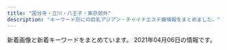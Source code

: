 ```yaml
---
title: "国分寺・立川・八王子・東京郊外"
description: "キーワード別にの巨乳アジアン・チャイナエステ嬢情報をまとめました。"
---
```


新着画像と新着キーワードをまとめています。
2021年04月06日の情報です。

<DmmAffiliateIns />
<KeywordTable
  shops={
    [
    {
        "url": "http://www.bali.mensnv.com/",
        "keywords": {
            "85": 2,
            "E": 6,
            "D": 8,
            "88": 2,
            "C": 8,
            "87": 14,
            "90": 2,
            "89": 2,
            "86": 4
        },
        "name": "Bali SPA",
        "img_links": [
            "http://www.bali.mensnv.com/sp/images/topgirl.jpg",
            "http://www.bali.mensnv.com/images/link_t.png",
            "http://www.bali.mensnv.com/files/007.jpg",
            "http://www.bali.mensnv.com/files/004-02.jpg",
            "http://www.bali.mensnv.com/files/003.jpg",
            "http://www.bali.mensnv.com/files/001-02.jpg",
            "http://www.bali.mensnv.com/images/interior_t.png",
            "http://www.bali.mensnv.com/sp/images/link_t.jpg",
            "http://www.bali.mensnv.com/images/sys3.png",
            "http://www.bali.mensnv.com/images/concept.jpg",
            "http://www.bali.mensnv.com/files/003-02.jpg",
            "http://www.bali.mensnv.com/files/008-02.jpg",
            "http://www.bali.mensnv.com/sp/images/time.jpg",
            "http://www.bali.mensnv.com/images/rec2.png",
            "http://www.bali.mensnv.com/images/sys1.png",
            "http://www.bali.mensnv.com/images/int1.png",
            "http://www.bali.mensnv.com/files/011.jpg",
            "http://www.bali.mensnv.com/files/013-02.jpg",
            "http://www.bali.mensnv.com/files/012-02.jpg",
            "http://www.bali.mensnv.com/files/013.jpg",
            "http://www.bali.mensnv.com/images/rec1.png",
            "http://www.bali.mensnv.com/files/012.jpg",
            "http://www.bali.mensnv.com/files/009-02.jpg",
            "http://www.bali.mensnv.com/sp/menu/top.jpg",
            "http://www.bali.mensnv.com/sp/images/staff_t.jpg",
            "http://www.bali.mensnv.com/sp/images/interior_t.jpg",
            "http://www.bali.mensnv.com/files/008.jpg",
            "http://www.bali.mensnv.com/files/015.jpg",
            "http://www.bali.mensnv.com/images/head.jpg",
            "http://www.bali.mensnv.com/images/sys2.png",
            "http://www.bali.mensnv.com/files/006.jpg",
            "http://www.bali.mensnv.com/images/news.jpg",
            "http://www.bali.mensnv.com/sp/menu/staff.jpg",
            "http://www.bali.mensnv.com/images/ta.jpg",
            "http://www.bali.mensnv.com/files/011-02.jpg",
            "http://www.bali.mensnv.com/sp/images/news.jpg",
            "http://www.bali.mensnv.com/sp/images/pc.jpg",
            "http://www.bali.mensnv.com/images/line.png",
            "http://www.bali.mensnv.com/sp/images/top.jpg",
            "http://www.bali.mensnv.com/files/001.jpg",
            "http://www.bali.mensnv.com/files/010.jpg",
            "http://www.bali.mensnv.com/files/007-02.jpg",
            "http://www.bali.mensnv.com/sp/images/footer.jpg",
            "http://www.bali.mensnv.com/files/009.jpg",
            "http://www.bali.mensnv.com/files/014.jpg",
            "http://www.bali.mensnv.com/sp/images/tel.jpg",
            "http://www.bali.mensnv.com/sp/images/newsb.jpg",
            "http://www.bali.mensnv.com/files/004.jpg",
            "http://www.bali.mensnv.com/images/int2.png",
            "http://www.bali.mensnv.com/images/sm.jpg",
            "http://www.bali.mensnv.com/files/006-02.jpg",
            "http://www.bali.mensnv.com/sp/menu/interior.jpg",
            "http://www.bali.mensnv.com/images/mobile.jpg",
            "http://www.bali.mensnv.com/images/staff_t.png",
            "http://www.bali.mensnv.com/files/015-02.jpg",
            "http://www.bali.mensnv.com/files/014-02.jpg",
            "http://www.bali.mensnv.com/sp/images/head.jpg",
            "http://www.bali.mensnv.com/files/010-02.jpg"
        ],
        "station": "JR\u56fd\u5206\u5bfa\u99c5\u5317\u53e3"
    },
    {
        "station": "JR\u798f\u751f\u99c5\u6771\u53e3",
        "keywords": {
            "C": 2,
            "E": 1
        },
        "name": "\u96c5",
        "url": "http://a-rlx.info",
        "img_links": [
            "http://a-rlx.info/images/r03.jpg",
            "http://a-rlx.info/gril/07a.jpg",
            "http://a-rlx.info/images/r04.jpg",
            "http://a-rlx.info/images/index_03.jpg",
            "http://a-rlx.info/images/index_02.jpg",
            "http://a-rlx.info/images/s02.jpg",
            "http://a-rlx.info/images/s01.jpg",
            "http://a-rlx.info/images/index_12.jpg",
            "http://a-rlx.info/images/acc01.jpg",
            "http://a-rlx.info/images/r01.jpg",
            "http://a-rlx.info/images/sub_10.jpg",
            "http://a-rlx.info/images/acc03.jpg",
            "http://a-rlx.info/images/acc05.jpg",
            "http://a-rlx.info/gril/p03.jpg",
            "http://a-rlx.info/images/index_04.jpg",
            "http://a-rlx.info/images/sys_08.jpg",
            "http://a-rlx.info/images/line.png",
            "http://a-rlx.info/images/staff_08.jpg",
            "http://a-rlx.info/gril/013.jpg",
            "http://a-rlx.info/images/s04.jpg",
            "http://a-rlx.info/gril/013b.jpg",
            "http://a-rlx.info/images/acc04.jpg",
            "http://a-rlx.info/images/index_07.jpg",
            "http://a-rlx.info/images/index_05.jpg",
            "http://a-rlx.info/gril/09.jpg",
            "http://a-rlx.info/gril/07.jpg",
            "http://a-rlx.info/images/index_13.jpg",
            "http://a-rlx.info/gril/09a.jpg",
            "http://a-rlx.info/gril/07b.jpg",
            "http://a-rlx.info/gril/013a.jpg",
            "http://a-rlx.info/images/index_06.jpg",
            "http://a-rlx.info/gril/09b.jpg",
            "http://a-rlx.info/images/s03.jpg",
            "http://a-rlx.info/images/r02.jpg",
            "http://a-rlx.info/images/index_01.jpg",
            "http://a-rlx.info/images/info_01.png",
            "http://a-rlx.info/images/rec.jpg",
            "http://a-rlx.info/images/rec_08.jpg",
            "http://a-rlx.info/images/info_08.jpg"
        ]
    },
    {
        "station": "JR\u516b\u738b\u5b50\u99c5\u5317\u53e3",
        "keywords": {
            "C": 12,
            "86": 8,
            "87": 8,
            "D": 16
        },
        "url": "http://www.yuki.iesjp.com/",
        "name": "\u512a\u59eb",
        "img_links": [
            "http://www.yuki.iesjp.com/files/001-02.jpg",
            "http://www.yuki.iesjp.com/files/004-03.jpg",
            "http://www.yuki.iesjp.com/images/line.png",
            "http://www.yuki.iesjp.com/files/002-02.jpg",
            "http://www.yuki.iesjp.com/files/002-03.jpg",
            "http://www.yuki.iesjp.com/files/003-02.jpg",
            "http://www.yuki.iesjp.com/files/003-03.jpg",
            "http://www.yuki.iesjp.com/images/shop/s6.jpg",
            "http://www.yuki.iesjp.com/images/shop/s5.jpg",
            "http://www.yuki.iesjp.com/files/003.jpg",
            "http://www.yuki.iesjp.com/images/shop/s8.jpg",
            "http://www.yuki.iesjp.com/files/004.jpg",
            "http://www.yuki.iesjp.com/files/001-03.jpg",
            "http://www.yuki.iesjp.com/files/002.jpg",
            "http://www.yuki.iesjp.com/images/mobile.jpg",
            "http://www.yuki.iesjp.com/images/r3.jpg",
            "http://www.yuki.iesjp.com/images/shop/s1.jpg",
            "http://www.yuki.iesjp.com/files/004-02.jpg",
            "http://www.yuki.iesjp.com/files/001.jpg",
            "http://www.yuki.iesjp.com/images/shop/s3.jpg",
            "http://www.yuki.iesjp.com/images/shop/s2.jpg",
            "http://www.yuki.iesjp.com/images/shop/s7.jpg",
            "http://www.yuki.iesjp.com/images/shop/s4.jpg"
        ]
    },
    {
        "keywords": {
            "87": 3,
            "85": 5,
            "D": 8,
            "C": 16
        },
        "url": "https://sweet-love.xyz.mn/",
        "name": "Sweet love",
        "station": "\u6e05\u702c\u99c5\u5317\u53e3",
        "img_links": [
            "https://sweet-love.xyz.mn/photos/sites/76/2021/01/2021020219091971.jpg",
            "https://sweet-love.xyz.mn/images/girl-z2.jpg",
            "https://sweet-love.xyz.mn/images/news.jpg",
            "https://sweet-love.xyz.mn/photos/sites/76/2020/11/2020111210034766.jpg",
            "https://sweet-love.xyz.mn/photos/sites/76/2020/11/2020111210044418.jpg",
            "https://sweet-love.xyz.mn/images/mobile.jpg",
            "https://sweet-love.xyz.mn/images/bjs.jpg",
            "https://sweet-love.xyz.mn/images/mail.jpg",
            "https://sweet-love.xyz.mn/images/room1.jpg",
            "https://sweet-love.xyz.mn/photos/sites/76/2020/11/2020111210244955.jpg",
            "https://sweet-love.xyz.mn/images/s_staff.jpg",
            "https://sweet-love.xyz.mn/photos/sites/76/2020/11/2020111108440477.jpg",
            "https://sweet-love.xyz.mn/images/room2.jpg",
            "https://sweet-love.xyz.mn/photos/sites/76/2021/01/202101151715002.jpg",
            "https://sweet-love.xyz.mn/images/room4.jpg",
            "https://sweet-love.xyz.mn/photos/sites/76/2020/12/2020121513294186.jpg",
            "https://sweet-love.xyz.mn/images/top.png",
            "https://sweet-love.xyz.mn/images/girl-z1.jpg",
            "https://sweet-love.xyz.mn/images/room3.jpg",
            "https://sweet-love.xyz.mn/photos/sites/76/2021/03/2021031018095670.jpg",
            "https://sweet-love.xyz.mn/images/s_link.jpg",
            "https://sweet-love.xyz.mn/images/bjs2.jpg"
        ]
    },
    {
        "name": "\u30a2\u30ed\u30de\u30b9\u30d1",
        "keywords": {
            "84": 11,
            "85": 71,
            "86": 2,
            "83": 7
        },
        "url": "http://es-aroma.tokyo/",
        "img_links": [
            "http://es-aroma.tokyo/wp-content/uploads/2019/08/WeChat-Image_20190808180223.jpg",
            "http://es-aroma.tokyo/wp-content/uploads/2021/03/WeChat-Image_20210325142635.jpg",
            "http://es-aroma.tokyo/wp-content/uploads/2020/12/WeChat-Image_20201224193425.jpg",
            "http://es-aroma.tokyo/wp-content/uploads/2018/01/pickup7-266x400.jpg",
            "http://es-aroma.tokyo/wp-content/uploads/2019/06/WeChat-Image_20190613133937.jpg",
            "http://es-aroma.tokyo/wp-content/uploads/2018/06/1mmexport1530005625624-267x400.jpg",
            "http://es-aroma.tokyo/wp-content/uploads/2021/01/WeChat-Image_20210118180257.jpg",
            "http://es-aroma.tokyo/wp-content/themes/template-salon2/images/main-img1.jpg",
            "http://es-aroma.tokyo/wp-content/uploads/2019/02/aromaspa.jpg",
            "http://es-aroma.tokyo/wp-content/uploads/2019/07/WeChat-Image_20190724131251-267x400.jpg",
            "http://es-aroma.tokyo/wp-content/uploads/2019/01/3628646e3e3b10f161d4a2a372b0d27e-1.png",
            "http://es-aroma.tokyo/wp-content/uploads/2019/02/WeChat-Image_20190201215531.jpg",
            "http://es-aroma.tokyo/wp-content/uploads/2018/01/miho1-267x400.jpg",
            "http://es-aroma.tokyo/wp-content/uploads/2019/08/WeChat-Image_20190808180237.jpg",
            "http://es-aroma.tokyo/wp-content/uploads/2019/07/WeChat-Image_20190724131251.jpg",
            "http://es-aroma.tokyo/wp-content/uploads/2018/01/1mmexport1517029271436-267x400.jpg",
            "http://es-aroma.tokyo/wp-content/uploads/2019/02/WeChat-Image_20190201215525.jpg",
            "http://es-aroma.tokyo/wp-content/uploads/2020/09/WeChat-Image_20200927221300.jpg",
            "http://es-aroma.tokyo/wp-content/uploads/2018/10/WeChat-Image_20181010202158-e1556001434192-267x400.jpg",
            "http://es-aroma.tokyo/wp-content/uploads/2019/11/WeChat-Image_20191109113420-267x400.jpg",
            "http://es-aroma.tokyo/wp-content/themes/template-salon2/images/info.png",
            "http://es-aroma.tokyo/wp-content/uploads/2019/06/WeChat-Image_20190627174848.jpg",
            "http://es-aroma.tokyo/wp-content/uploads/2018/10/WeChat-Image_20181029125000-e1556001210148-267x400.jpg",
            "http://es-aroma.tokyo/wp-content/uploads/2019/11/WeChat-Image_20191109113420.jpg",
            "http://es-aroma.tokyo/wp-content/uploads/2019/12/BeautyPlus_20191229223539066_save-266x400.jpg",
            "http://es-aroma.tokyo/wp-content/uploads/2020/10/WeChat-Image_20201022153341-267x400.jpg",
            "http://es-aroma.tokyo/wp-content/uploads/2019/12/BeautyPlus_20191229223740133_save-500x750.jpg",
            "http://es-aroma.tokyo/wp-content/uploads/2019/06/WeChat-Image_20190603163147.jpg",
            "http://es-aroma.tokyo/wp-content/uploads/2019/07/WeChat-Image_20190724131255.jpg",
            "http://es-aroma.tokyo/wp-content/uploads/2021/01/WeChat-Image_20210118180303.jpg",
            "http://es-aroma.tokyo/wp-content/uploads/2019/12/BeautyPlus_20191229223740133_save.jpg",
            "http://es-aroma.tokyo/wp-content/uploads/2019/12/BeautyPlus_20191229223647799_save-500x750.jpg",
            "http://es-aroma.tokyo/wp-content/uploads/2018/03/mmexport1520241010640-267x400.jpg",
            "http://es-aroma.tokyo/wp-content/uploads/2021/01/WeChat-Image_20210107221401.jpg",
            "http://es-aroma.tokyo/wp-content/uploads/2020/12/WeChat-Image_20201224193413-267x400.jpg",
            "http://es-aroma.tokyo/wp-content/uploads/2018/01/01-267x400.jpg",
            "http://es-aroma.tokyo/wp-content/uploads/2018/01/1mmexport1517029294486-267x400.jpg",
            "http://es-aroma.tokyo/wp-content/uploads/2020/11/WeChat-Image_20201121223013.jpg",
            "http://es-aroma.tokyo/wp-content/uploads/2020/03/WeChat-Image_20200309134250-267x400.jpg",
            "http://es-aroma.tokyo/wp-content/uploads/2020/11/WeChat-Image_20201121191958.jpg",
            "http://es-aroma.tokyo/wp-content/uploads/2019/09/WeChat-Image_20190917145915.jpg",
            "http://es-aroma.tokyo/wp-content/uploads/2019/12/BeautyPlus_20191229223647799_save.jpg",
            "http://es-aroma.tokyo/wp-content/themes/template-salon2/images/pickup-ttl.jpg",
            "http://es-aroma.tokyo/wp-content/uploads/2019/07/WeChat-Image_20190714212609.jpg",
            "http://es-aroma.tokyo/wp-content/uploads/2020/08/WeChat-Image_20200825210507-267x400.jpg",
            "http://es-aroma.tokyo/wp-content/uploads/2019/06/WeChat-Image_20190603163143.jpg",
            "http://es-aroma.tokyo/wp-content/uploads/2019/06/WeChat-Image_20190603163140.jpg",
            "http://es-aroma.tokyo/wp-content/uploads/2020/10/WeChat-Image_20201026115623.jpg",
            "http://es-aroma.tokyo/wp-content/uploads/2019/08/WeChat-Image_20190826193316.jpg",
            "http://es-aroma.tokyo/wp-content/themes/template-salon2/images/campaign-bnr.png",
            "http://es-aroma.tokyo/wp-content/uploads/2019/08/WeChat-Image_20190808180223-267x400.jpg",
            "http://es-aroma.tokyo/wp-content/themes/template-salon2/images/message-hd.jpg",
            "http://es-aroma.tokyo/wp-content/uploads/2020/03/WeChat-Image_20200309134250.jpg",
            "http://es-aroma.tokyo/wp-content/uploads/2019/08/WeChat-Image_20190808180230.jpg",
            "http://es-aroma.tokyo/wp-content/uploads/2019/10/WeChat-Image_20191008130122.jpg",
            "http://es-aroma.tokyo/wp-content/uploads/2021/03/WeChat-Image_20210308154149.jpg",
            "http://es-aroma.tokyo/wp-content/uploads/2021/04/WeChat-Image_20210405203542-267x400.jpg",
            "http://es-aroma.tokyo/wp-content/uploads/2018/07/mmexport1531561329219-267x400.jpg",
            "http://es-aroma.tokyo/wp-content/themes/template-salon2/images/main-img3.jpg",
            "http://es-aroma.tokyo/wp-content/uploads/2019/07/WeChat-Image_20190724131259.jpg",
            "http://es-aroma.tokyo/wp-content/uploads/2020/10/WeChat-Image_20201022153341.jpg",
            "http://es-aroma.tokyo/wp-content/uploads/2019/02/WeChat-Image_20190201215519.jpg",
            "http://es-aroma.tokyo/wp-content/uploads/2020/08/WeChat-Image_20200825210456.jpg",
            "http://es-aroma.tokyo/wp-content/uploads/2020/12/WeChat-Image_20201211154852-267x400.jpg",
            "http://es-aroma.tokyo/wp-content/uploads/2020/08/WeChat-Image_20200825210507.jpg",
            "http://es-aroma.tokyo/wp-content/uploads/2021/03/WeChat-Image_20210308154158.jpg",
            "http://es-aroma.tokyo/wp-content/uploads/2020/10/WeChat-Image_20201002174908.jpg",
            "http://es-aroma.tokyo/wp-content/uploads/2020/12/WeChat-Image_20201224193420.jpg",
            "http://es-aroma.tokyo/wp-content/uploads/2021/04/WeChat-Image_20210405203542.jpg",
            "http://es-aroma.tokyo/wp-content/uploads/2020/12/WeChat-Image_20201211154852.jpg",
            "http://es-aroma.tokyo/wp-content/uploads/2019/09/WeChat-Image_20190904115149.jpg",
            "http://es-aroma.tokyo/wp-content/uploads/2019/06/WeChat-Image_20190603163135.jpg",
            "http://es-aroma.tokyo/wp-content/uploads/2019/12/BeautyPlus_20191229223539066_save.jpg",
            "http://es-aroma.tokyo/wp-content/themes/template-salon2/images/news-ttl.jpg",
            "http://es-aroma.tokyo/wp-content/uploads/2020/12/WeChat-Image_20201224193413.jpg",
            "http://es-aroma.tokyo/wp-content/uploads/2019/04/WeChat-Image_20190411151618-286x400.jpg",
            "http://es-aroma.tokyo/wp-content/uploads/2018/01/pickup1-267x400.jpg",
            "http://es-aroma.tokyo/wp-content/themes/template-salon2/images/newface-ttl.jpg",
            "http://es-aroma.tokyo/wp-content/themes/template-salon2/images/main-img2.jpg",
            "http://es-aroma.tokyo/wp-content/uploads/2020/02/WeChat-Image_20200205163538.jpg"
        ],
        "station": "JR\u516b\u738b\u5b50\u99c5\u5317\u53e3"
    },
    {
        "keywords": {
            "85": 12,
            "86": 18
        },
        "img_links": [
            "http://esthe-relax.com/images/clear.png",
            "http://esthe-relax.com/images/gallery.png",
            "http://esthe-relax.com/images/cg06.jpg",
            "http://esthe-relax.com/images/main1.jpg",
            "http://esthe-relax.com/images/header3.png",
            "http://esthe-relax.com/images/cg07.jpg",
            "http://esthe-relax.com/images/staff.png",
            "http://esthe-relax.com/images/cg01.jpg",
            "http://esthe-relax.com/images/cg02.jpg",
            "http://esthe-relax.com/images/info.png",
            "http://esthe-relax.com/images/blog_002.png",
            "http://esthe-relax.com/images/esthe3.jpg",
            "http://esthe-relax.com/images/esthe1.jpg",
            "http://esthe-relax.com/images/home.png",
            "http://esthe-relax.com/images/friend.png",
            "http://esthe-relax.com/images/acc.jpg",
            "http://esthe-relax.com/images/main-sp.jpg",
            "http://esthe-relax.com/images/home_002.png",
            "http://esthe-relax.com/images/link.png",
            "http://esthe-relax.com/images/cg03.jpg",
            "http://esthe-relax.com/images/esthe2.jpg"
        ],
        "url": "http://esthe-relax.com/",
        "station": "JR\u56fd\u5206\u5bfa\u99c5\u5357\u53e3",
        "name": "\u6728\u6d29\u308c\u967d"
    },
    {
        "url": "http://sh-akasur.work/",
        "station": "JR\u56fd\u5206\u5bfa\u99c5",
        "name": "Sweet Honey \u30b9\u30a6\u30a3\u30fc\u30c8. \u30cf\u30cb\u30fc",
        "img_links": [
            "http://sh-akasur.work/templets/default/picture/staff_t.jpg",
            "http://sh-akasur.work/uploads/180620/1-1P620101629244.png",
            "http://sh-akasur.work/uploads/allimg/180620/sys.png",
            "http://sh-akasur.work/templets/default/picture/rec1.png",
            "http://sh-akasur.work/uploads/190228/1-1Z22Q51020F4.jpg",
            "http://sh-akasur.work/uploads/190228/1-1Z22Q51242136.png",
            "http://sh-akasur.work/templets/default/picture/head.jpg",
            "http://sh-akasur.work/uploads/180620/1-1P62010193X63.jpg",
            "http://sh-akasur.work/templets/default/picture/news.jpg",
            "http://sh-akasur.work/templets/default/picture/interior_t.jpg",
            "http://sh-akasur.work/uploads/210310/1-21031012560V58.jpg",
            "http://sh-akasur.work/uploads/180620/1-1P62010154K00.png"
        ],
        "keywords": {}
    },
    {
        "keywords": {
            "E": 2,
            "C": 28,
            "86": 5,
            "D": 8,
            "85": 1,
            "87": 4,
            "88": 1
        },
        "url": "http://candy.jpn.cm/",
        "img_links": [
            "http://candy.jpn.cm/images/s_news.jpg",
            "http://candy.jpn.cm/images/room2.jpg",
            "http://candy.jpn.cm/images/room3.jpg",
            "http://candy.jpn.cm/photos/sites/67/2019/06/2019060407164073.jpg",
            "http://candy.jpn.cm/images/room4.jpg",
            "http://candy.jpn.cm/photos/sites/67/2019/04/2019041107590969.jpg",
            "http://candy.jpn.cm/photos/sites/67/2019/08/201908010438494.jpg",
            "http://candy.jpn.cm/photos/sites/67/2021/02/2021021608063326.jpg",
            "http://candy.jpn.cm/photos/sites/67/2019/04/2019042307544524.jpg",
            "http://candy.jpn.cm/images/link1.jpg",
            "http://candy.jpn.cm/images/newface1.jpg",
            "http://candy.jpn.cm/photos/sites/67/2020/02/2020021006215846.jpg",
            "http://candy.jpn.cm/images/mobile.png",
            "http://candy.jpn.cm/photos/sites/67/2019/12/2019120305152125.jpg",
            "http://candy.jpn.cm/images/top.jpg",
            "http://candy.jpn.cm/images/staff01.jpg",
            "http://candy.jpn.cm/images/girl-z1.jpg",
            "http://candy.jpn.cm/photos/sites/67/2019/06/2019061406141820.jpg",
            "http://candy.jpn.cm/images/room5.jpg",
            "http://candy.jpn.cm/photos/sites/67/2020/10/2020100603095899.jpg",
            "http://candy.jpn.cm/photos/sites/67/2019/03/201903220442120.jpg",
            "http://candy.jpn.cm/photos/sites/67/2019/03/2019032204421232.jpg",
            "http://candy.jpn.cm/images/girl-z2.jpg"
        ],
        "name": "\u30ad\u30e3\u30f3\u30c7\u30a3",
        "station": "JR\u516b\u738b\u5b50\u99c5"
    },
    {
        "station": "JR\u516b\u738b\u5b50\u99c5\u5317\u53e3",
        "img_links": [
            "http://www.moe-es.link/img/momoe1.jpg",
            "http://www.moe-es.link/img/mayumi1.jpg",
            "http://www.moe-es.link/img/yuyu1.jpg",
            "http://www.moe-es.link/images/int2.jpg",
            "http://www.moe-es.link/images/interior_t.jpg",
            "http://www.moe-es.link/images/3.jpg",
            "http://www.moe-es.link/images/sys2.jpg",
            "http://www.moe-es.link/images/int1.jpg",
            "http://www.moe-es.link/images/2.jpg",
            "http://www.moe-es.link/images/head.jpg",
            "http://www.moe-es.link/images/1.jpg",
            "http://www.moe-es.link/images/staff_t.jpg",
            "http://www.moe-es.link/images/news.jpg",
            "http://www.moe-es.link/images/sys1.jpg",
            "http://www.moe-es.link/images/info.jpg"
        ],
        "url": "http://www.moe-es.link/",
        "name": "\u840c",
        "keywords": {}
    },
    {
        "img_links": [
            "http://www.birtyba.xyz/uploads/200929/1-200929101Z4D1.jpg",
            "http://www.birtyba.xyz/style/images/room3.jpg",
            "http://www.birtyba.xyz/style/images/room1.jpg",
            "http://www.birtyba.xyz/uploads/200929/1-200929101U3R4.jpg",
            "http://www.birtyba.xyz/plus/images/room5.jpg",
            "http://www.birtyba.xyz/uploads/201116/1-20111613315KT.jpg",
            "http://www.birtyba.xyz/uploads/200929/1-2009291019494I.jpg",
            "http://www.birtyba.xyz/uploads/210405/1-210405123R1V3.jpg",
            "http://www.birtyba.xyz/uploads/200929/1-2009291019253T.jpg",
            "http://www.birtyba.xyz/style/images/end.jpg",
            "http://www.birtyba.xyz/uploads/210327/1-21032G02316203.jpg",
            "http://www.birtyba.xyz/style/images/room2.jpg",
            "http://www.birtyba.xyz/uploads/210206/1-21020611264M13.jpg",
            "http://www.birtyba.xyz/uploads/200929/1-200929102016294.jpg",
            "http://www.birtyba.xyz/uploads/210405/1-210405123P0X0.jpg",
            "http://www.birtyba.xyz/uploads/210405/1-210405123Q1I6.jpg",
            "http://www.birtyba.xyz/uploads/201116/1-201116133149563.jpg",
            "http://www.birtyba.xyz/style/images/dt.jpg",
            "http://www.birtyba.xyz/style/images/staff_line.png",
            "http://www.birtyba.xyz/style/images/girl-z2.jpg",
            "http://www.birtyba.xyz/style/images/mobile.jpg",
            "http://www.birtyba.xyz/uploads/200929/1-200929102005Z4.jpg",
            "http://www.birtyba.xyz/style/images/bj3.png",
            "http://www.birtyba.xyz/style/images/room4.jpg",
            "http://www.birtyba.xyz/uploads/201116/1-201116133205614.jpg",
            "http://www.birtyba.xyz/uploads/200928/1-20092P95A05G.jpg",
            "http://www.birtyba.xyz/style/images/girl-z1.jpg",
            "http://www.birtyba.xyz/style/images/top.png"
        ],
        "keywords": {
            "86": 7,
            "D": 6,
            "E": 1,
            "C": 13
        },
        "name": "\u3075\u308f\u3075\u308f",
        "station": "JR\u7acb\u5ddd\u99c5\u5357\u53e3",
        "url": "http://www.birtyba.xyz/"
    },
    {
        "keywords": {
            "85": 5,
            "83": 5,
            "C": 12,
            "D": 20,
            "86": 10
        },
        "name": "\u6d77\u306e\u30e9\u30f3\u30c9",
        "img_links": [
            "http://sakura.abnavi.info/photos/sites/7/2020/05/2020052205330455.jpg",
            "http://sakura.abnavi.info/images/room3.jpg",
            "http://sakura.abnavi.info/images/room4.jpg",
            "http://sakura.abnavi.info/photos/sites/7/2020/05/2020052205330384.jpg",
            "http://sakura.abnavi.info/images/room1.jpg",
            "http://sakura.abnavi.info/images/s3.jpg",
            "http://sakura.abnavi.info/images/s_news.jpg",
            "http://sakura.abnavi.info/images/room2.jpg",
            "http://sakura.abnavi.info/images/top.jpg",
            "http://sakura.abnavi.info/images/s_staff.jpg",
            "http://sakura.abnavi.info/images/room5.jpg",
            "http://sakura.abnavi.info/images/mobile.jpg",
            "http://sakura.abnavi.info/images/pick.jpg",
            "http://sakura.abnavi.info/photos/sites/7/2020/11/2020110507462192.jpg",
            "http://sakura.abnavi.info/photos/sites/7/2020/05/202005220533033.jpg",
            "http://sakura.abnavi.info/images/s1.jpg"
        ],
        "station": "JR\u798f\u751f\u99c5\u897f\u53e3",
        "url": "http://sakura.abnavi.info/"
    },
    {
        "keywords": {},
        "url": "https://www.akasuriya.org/",
        "img_links": [
            "https://static.wixstatic.com/media/cda177_ff0f23b7b7ab47e5a5504bddb2fee88a~mv2_d_7040_3733_s_4_2.jpg",
            "https://static.wixstatic.com/media/cda177_97b39967e0fb4860b7ddf1b402516741~mv2_d_5760_3840_s_4_2.jpg",
            "https://static.wixstatic.com/media/49fc95_2899b6e0ea7a4cc7b95b99f6fe67d30e~mv2_d_3801_2207_s_2.jpeg",
            "https://static.wixstatic.com/media/49fc95_444f73c8dba945fab71a1648f25a9e58~mv2_d_6000_3376_s_4_2.jpg",
            "https://static.wixstatic.com/media/49fc95_0f2106c630074f6dbce7d28fd3f5bc84~mv2_d_6000_3376_s_4_2.jpg"
        ],
        "name": "\u30a2\u30ab\u30b9\u30ea\u5c4b",
        "station": "JR\u516b\u738b\u5b50\u99c5\u5317\u53e3"
    },
    {
        "station": "JR\u65b0\u79cb\u6d25\u99c5",
        "img_links": [
            "http://uimopgh.xyz/uploads/201028/1-20102Q2515NB.jpg",
            "http://uimopgh.xyz/static/picture/vis_theptframe.png",
            "http://uimopgh.xyz/static/picture/eputr6bhw8dj2l1.jpg",
            "http://uimopgh.xyz/static/picture/sxiipvuhchfndhi.jpg",
            "http://uimopgh.xyz/uploads/201029/1-2010291113422J.jpg",
            "http://uimopgh.xyz/static/picture/4ukiopgrtlrtare.png",
            "http://uimopgh.xyz/static/picture/xflkoxorbu5grzm.jpg",
            "http://uimopgh.xyz/uploads/201030/1-201030103956393.jpg",
            "http://uimopgh.xyz/uploads/201029/1-20102911131QE.jpg",
            "http://uimopgh.xyz/uploads/201029/1-201029111354604.jpg",
            "http://uimopgh.xyz/uploads/201028/1-20102Q25105205.jpg",
            "http://uimopgh.xyz/static/picture/g-18-1-825x510.png",
            "http://uimopgh.xyz/static/picture/icon_new.png",
            "http://uimopgh.xyz/uploads/201028/1-20102Q25212418.jpg",
            "http://uimopgh.xyz/uploads/201029/1-20102911141G32.jpg",
            "http://uimopgh.xyz/uploads/201029/1-2010291F00E16.jpg",
            "http://uimopgh.xyz/uploads/201029/1-201029111405923.jpg",
            "http://uimopgh.xyz/uploads/201029/1-201029111330B3.jpg",
            "http://uimopgh.xyz/uploads/201029/1-20102911130K00.jpg"
        ],
        "name": "Aroma Pure",
        "keywords": {
            "H": 1,
            "\u30bb\u30af\u30b7\u30fc": 1,
            "G": 1
        },
        "url": "http://uimopgh.xyz/"
    },
    {
        "station": "\u4e45\u7c73\u5ddd\u99c5\u5357\u53e3",
        "url": "http://aes-relax.com/",
        "name": "\u8309\u8389\u82b1\u30fb\u30b8\u30e3\u30b9\u30df\u30f3",
        "img_links": [
            "http://aes-relax.com/img/access/road3.jpg",
            "http://aes-relax.com/img/mline.png",
            "http://aes-relax.com/img/access/road2.jpg",
            "http://aes-relax.com/img/loadat.png",
            "http://aes-relax.com/pic/topimg2.jpg",
            "http://aes-relax.com/img/access/roaddm.png",
            "http://aes-relax.com/staff/miyuki/01.jpg",
            "http://aes-relax.com/img/ttl_staff.png",
            "http://aes-relax.com/staff/ichigo/01.jpg",
            "http://aes-relax.com/staff/mayumi/01.jpg",
            "http://aes-relax.com/img/fline.png",
            "http://aes-relax.com/img/access/road1.jpg",
            "http://aes-relax.com/staff/maria/01.jpg",
            "http://aes-relax.com/img/access/road4.jpg",
            "http://aes-relax.com/pic/head.jpg",
            "http://aes-relax.com/img/access/road5.jpg",
            "http://aes-relax.com/staff/miki/01.jpg",
            "http://aes-relax.com/staff/kaori/01.jpg",
            "http://aes-relax.com/pic/topimg1.jpg",
            "http://aes-relax.com/staff/koko/01.jpg",
            "http://aes-relax.com/pic/topimg3.jpg",
            "http://aes-relax.com/staff/sayuri/01.jpg"
        ],
        "keywords": {
            "C": 15
        }
    },
    {
        "station": "JR\u516b\u738b\u5b50\u99c5\u5317\u53e3",
        "url": "http://esthe-aroma.jp.net/",
        "img_links": [
            "http://esthe-aroma.jp.net/images/cg041.jpg",
            "http://esthe-aroma.jp.net/images/r3.jpg",
            "http://esthe-aroma.jp.net/images/r2.jpg",
            "http://esthe-aroma.jp.net/images/a2.jpg",
            "http://esthe-aroma.jp.net/images/r1.jpg",
            "http://esthe-aroma.jp.net/images/kan.jpg",
            "http://esthe-aroma.jp.net/images/cg011.jpg",
            "http://esthe-aroma.jp.net/images/a1.jpg",
            "http://esthe-aroma.jp.net/images/ri.jpg",
            "http://esthe-aroma.jp.net/images/a4.jpg",
            "http://esthe-aroma.jp.net/images/qrc.png",
            "http://esthe-aroma.jp.net/images/cg04.jpg",
            "http://esthe-aroma.jp.net/images/now-printing.jpg",
            "http://esthe-aroma.jp.net/images/8831.jpg",
            "http://esthe-aroma.jp.net/images/cg02.jpg",
            "http://esthe-aroma.jp.net/images/cg03.jpg",
            "http://esthe-aroma.jp.net/images/20040.jpg",
            "http://esthe-aroma.jp.net/images/cg01.jpg",
            "http://esthe-aroma.jp.net/images/a3.jpg",
            "http://esthe-aroma.jp.net/images/cg021.jpg",
            "http://esthe-aroma.jp.net/images/cg031.jpg",
            "http://esthe-aroma.jp.net/images/a21.jpg",
            "http://esthe-aroma.jp.net/images/a22.jpg",
            "http://esthe-aroma.jp.net/images/mi.jpg",
            "http://esthe-aroma.jp.net/images/r4.jpg"
        ],
        "keywords": {
            "86": 6,
            "D": 6,
            "C": 2,
            "85": 2
        },
        "name": "Kesin-\u30b1\u30b7\u30f3-"
    },
    {
        "url": "http://yume-yuri.info/",
        "keywords": {},
        "img_links": [
            "http://yume-yuri.info/images/g3.jpg",
            "http://yume-yuri.info/images/r3.jpg",
            "http://yume-yuri.info/images/g2.jpg",
            "http://yume-yuri.info/images/g1.jpg",
            "http://yume-yuri.info/images/r1.jpg",
            "http://yume-yuri.info/images/r2.jpg",
            "http://yume-yuri.info/images/r6.jpg",
            "http://yume-yuri.info/images/baner1.jpg",
            "http://yume-yuri.info/images/g5.jpg",
            "http://yume-yuri.info/images/g4.jpg",
            "http://yume-yuri.info/images/yuki.jpg",
            "http://yume-yuri.info/images/mobile.jpg",
            "http://yume-yuri.info/images/r4.jpg",
            "http://yume-yuri.info/images/baner2.jpg",
            "http://yume-yuri.info/images/r5.jpg",
            "http://yume-yuri.info/images/momo.jpg"
        ],
        "name": "\u5922\u767e\u5408",
        "station": "\u4eac\u738b\u516b\u738b\u5b50\u99c5"
    },
    {
        "name": "\u7652\u3057\u306e\u5929\u4f7f",
        "img_links": [
            "http://anntrizumu.xyz/uploads/201221/1-2012211P04Ib.jpg",
            "http://anntrizumu.xyz/uploads/allimg/210401/1-210401161332C6.jpg",
            "http://anntrizumu.xyz/uploads/allimg/210401/1-21040116115Y27.jpg",
            "http://anntrizumu.xyz/uploads/210302/1-210302125S34S.jpg",
            "http://www.anntrizumu.xyz/uploads/allimg/210302/1-210302132R1454.jpg",
            "http://anntrizumu.xyz/uploads/allimg/210401/1-21040116125I31.jpg",
            "http://anntrizumu.xyz/picture/room3.jpg",
            "http://www.anntrizumu.xyz/uploads/allimg/210401/1-210401161332C6.jpg",
            "http://anntrizumu.xyz/uploads/allimg/210302/1-210302132922346.jpg",
            "http://www.anntrizumu.xyz/uploads/allimg/210304/1-2103040Z4145F.jpg",
            "http://anntrizumu.xyz/uploads/201221/1-2012211J921K2.jpg",
            "http://www.anntrizumu.xyz/picture/head.jpg",
            "http://anntrizumu.xyz/uploads/210401/1-210401161059332.jpg",
            "http://www.anntrizumu.xyz/uploads/allimg/210401/1-210401161226215.jpg",
            "http://anntrizumu.xyz/uploads/201218/1-20121Q31611C3.jpg",
            "http://www.anntrizumu.xyz/picture/img.site-builder.jpg",
            "http://anntrizumu.xyz/picture/head.jpg",
            "http://anntrizumu.xyz/picture/img.site-builder.jpg",
            "http://anntrizumu.xyz/uploads/201218/1-20121Q3152V13.jpg",
            "http://anntrizumu.xyz/uploads/201218/1-20121Q3154EE.jpg",
            "http://anntrizumu.xyz/picture/totop_04.png",
            "http://anntrizumu.xyz/picture/room1.jpg",
            "http://anntrizumu.xyz/picture/room2.jpg",
            "http://www.anntrizumu.xyz/uploads/allimg/210401/1-21040116125I31.jpg",
            "http://anntrizumu.xyz/uploads/allimg/210302/1-210302132I1613.jpg",
            "http://www.anntrizumu.xyz/picture/totop_04.png",
            "http://anntrizumu.xyz/uploads/210107/1-21010FT500142.jpg",
            "http://anntrizumu.xyz/uploads/allimg/210302/1-210302132R1454.jpg",
            "http://www.anntrizumu.xyz/uploads/allimg/210401/1-21040116115Y27.jpg",
            "http://anntrizumu.xyz/uploads/210215/1-210215104410104.jpg",
            "http://anntrizumu.xyz/uploads/allimg/210401/1-210401161226215.jpg",
            "http://anntrizumu.xyz/uploads/allimg/210304/1-2103040Z4145F.jpg",
            "http://www.anntrizumu.xyz/uploads/201218/1-20121Q31611C3.jpg"
        ],
        "url": "http://anntrizumu.xyz/",
        "station": "JR\u7acb\u5ddd\u99c5\u5357\u53e3",
        "keywords": {}
    },
    {
        "keywords": {
            "86": 12,
            "87": 12,
            "C": 12,
            "D": 12
        },
        "station": "JR\u7fbd\u6751\u99c5\u897f\u53e3",
        "name": "\u3059\u3054\u3044\u7652\u3057",
        "img_links": [
            "http://www.sugoi.relaxmens.com/images/maining.jpg",
            "http://www.sugoi.relaxmens.com/files/002.jpg",
            "http://www.sugoi.relaxmens.com/images/tit_new.png",
            "http://www.sugoi.relaxmens.com/images/tit_therapist.png",
            "http://www.sugoi.relaxmens.com/images/top.jpg",
            "http://www.sugoi.relaxmens.com/images/sp_tit_therapist.png",
            "http://www.sugoi.relaxmens.com/images/sp_tit_new.png",
            "http://www.sugoi.relaxmens.com/files/003.jpg",
            "http://www.sugoi.relaxmens.com/images/img_tel.png",
            "http://www.sugoi.relaxmens.com/files/004.jpg",
            "http://www.sugoi.relaxmens.com/images/sp_top.jpg",
            "http://www.sugoi.relaxmens.com/files/001.jpg"
        ],
        "url": "http://www.sugoi.relaxmens.com/"
    },
    {
        "img_links": [],
        "keywords": {},
        "name": "Yulala\uff5e\u3086\u3089\u3089\uff5e",
        "url": "https://hoya.aoaoeo.com/",
        "station": "\u4fdd\u8c37\u99c5\u5357\u53e3"
    },
    {
        "url": "https://ca-girl.com/",
        "name": "Cawaii Girl\uff5e\u304b\u308f\u3044\u3044\u30ac\u30fc\u30eb\uff5e",
        "img_links": [],
        "station": "JR\u56fd\u5206\u5bfa\u99c5\u5317\u53e3",
        "keywords": {}
    },
    {
        "url": "http://www.a-salasa.com/",
        "keywords": {
            "C": 22,
            "87": 4,
            "83": 4,
            "85": 4,
            "D": 4,
            "88": 8,
            "84": 12
        },
        "img_links": [
            "http://www.a-salasa.com/img/material/p3_ct2.png",
            "http://www.a-salasa.com/img/material/gm1_rollout.png",
            "http://www.a-salasa.com/files/0129.jpg",
            "http://www.a-salasa.com/files/046-03.jpg",
            "http://www.a-salasa.com/files/0127.jpg",
            "http://www.a-salasa.com/files/0127-02.jpg",
            "http://www.a-salasa.com/i/img/operation/img_service_03.png",
            "http://www.a-salasa.com/index3.jpg",
            "http://www.a-salasa.com/img/material/p3_ct1.png",
            "http://www.a-salasa.com/i/img/operation/img_service_01.png",
            "http://www.a-salasa.com/img/top/img_service_04.png",
            "http://www.a-salasa.com/img/material/gm3_rollout.png",
            "http://www.a-salasa.com/img/koko_120x60.png",
            "http://www.a-salasa.com/i/img/shop/t2.jpg",
            "http://www.a-salasa.com/files/0129-02.jpg",
            "http://www.a-salasa.com/i/img/top-i.jpg",
            "http://www.a-salasa.com/img/material/p7_ct1.png",
            "http://www.a-salasa.com/files/35-03.jpg",
            "http://www.a-salasa.com/files/0130-02.jpg",
            "http://www.a-salasa.com/img/material/gm4_rollout.png",
            "http://www.a-salasa.com/i/img/operation/img_service_04.png",
            "http://www.a-salasa.com/files/046-02.jpg",
            "http://www.a-salasa.com/files/35.jpg",
            "http://www.a-salasa.com/img/material/01.jpg",
            "http://www.a-salasa.com/files/0126.jpg",
            "http://www.a-salasa.com/img/material/top_t5.png",
            "http://www.a-salasa.com/img/material/top_t3.png",
            "http://www.a-salasa.com/i/img/shop/t3.jpg",
            "http://www.a-salasa.com/img/material/top_t4.png",
            "http://www.a-salasa.com/img/top/img_service_05.png",
            "http://www.a-salasa.com/files/046.jpg",
            "http://www.a-salasa.com/img/material/frameback.png",
            "http://www.a-salasa.com/files/0104-02.jpg",
            "http://www.a-salasa.com/img/material/age.png",
            "http://www.a-salasa.com/files/0126-02.jpg",
            "http://www.a-salasa.com/files/39-02.jpg",
            "http://www.a-salasa.com/files/39.jpg",
            "http://www.a-salasa.com/img/material/top_pickback.png",
            "http://www.a-salasa.com/img/top/img_service_02.png",
            "http://www.a-salasa.com/img/material/p2_ct1.png",
            "http://www.a-salasa.com/files/35-02.jpg",
            "http://www.a-salasa.com/files/39-03.jpg",
            "http://www.a-salasa.com/img/top/img_service_03.png",
            "http://www.a-salasa.com/files/0130.jpg",
            "http://www.a-salasa.com/img/material/top_t1.png",
            "http://www.a-salasa.com/files/0130-03.jpg",
            "http://www.a-salasa.com/files/0129-03.jpg",
            "http://www.a-salasa.com/img/material/att.png",
            "http://www.a-salasa.com/img/material/frames.png",
            "http://www.a-salasa.com/img/material/top_t2.png",
            "http://www.a-salasa.com/img/material/backlistbtn.png",
            "http://www.a-salasa.com/img/material/gm5_rollout.png",
            "http://www.a-salasa.com/i/img/operation/img_service_05.png",
            "http://www.a-salasa.com/files/0127-03.jpg",
            "http://www.a-salasa.com/img/material/gm6_rollout.png",
            "http://www.a-salasa.com/img/material/gm2_rollout.png",
            "http://www.a-salasa.com/img/material/camp20200128.jpg",
            "http://www.a-salasa.com/img/top/img_service_06.png",
            "http://www.a-salasa.com/files/0126-03.jpg",
            "http://www.a-salasa.com/files/0104-03.jpg",
            "http://www.a-salasa.com/files/0104.jpg",
            "http://www.a-salasa.com/img/material/p5_ct1.png",
            "http://www.a-salasa.com/img/material/camp20190808.jpg",
            "http://www.a-salasa.com/i/img/shop/t1.jpg",
            "http://www.a-salasa.com/i/img/shop/t4.jpg",
            "http://www.a-salasa.com/i/img/operation/img_service_06.png",
            "http://www.a-salasa.com/img/material/p4_ct1.png",
            "http://www.a-salasa.com/img/top/img_service_01.png"
        ],
        "station": "\u6771\u4e45\u7559\u7c73\u99c5\u5317\u53e3",
        "name": "\u6c99\u7f85\u6c99-\u30b5\u30e9\u30b5-"
    },
    {
        "station": "JR\u7acb\u5ddd\u99c5\u5357\u53e3",
        "keywords": {
            "90": 59,
            "E": 24,
            "85": 24,
            "C": 48,
            "D": 24,
            "87": 24,
            "83": 48
        },
        "url": "http://lucky.sphere.sc/",
        "name": "LUCKY",
        "img_links": [
            "http://lucky.sphere.sc/2/uploadimg/1574764277.jpg",
            "http://lucky.sphere.sc/2/uploadimg/1611296691.jpeg",
            "http://lucky.sphere.sc/2/uploadimg/1596225793.jpg",
            "http://lucky.sphere.sc/2/uploadimg/1589888939.jpg",
            "https://LUCKY.pwchp.com/images/vis_theptframe.png",
            "http://lucky.sphere.sc/int1.png",
            "http://lucky.sphere.sc/2/uploadimg/1593756884.jpg",
            "http://lucky.sphere.sc/2/uploadimg/1593756798.jpg",
            "http://lucky.sphere.sc/2/uploadimg/1614050682.jpeg",
            "http://lucky.sphere.sc/2/uploadimg/1597029716.jpg",
            "http://lucky.sphere.sc/2/uploadimg/1565558725.jpg",
            "http://lucky.sphere.sc/2/uploadimg/1615705956.jpeg",
            "http://lucky.sphere.sc/dozdLZQPkhPUwC2.png",
            "http://lucky.sphere.sc/2/uploadimg/1616307598.jpeg",
            "http://lucky.sphere.sc/vis_theptframe.png",
            "http://lucky.sphere.sc/2/uploadimg/1616570476.jpeg"
        ]
    },
    {
        "station": "JR\u7acb\u5ddd\u99c5\u5357\u53e3",
        "keywords": {
            "87": 30,
            "E": 20,
            "86": 50,
            "D": 120,
            "85": 60,
            "C": 16
        },
        "img_links": [
            "http://lucky-day.jpn.vin/photos/sites/70/2021/02/2021021717523936.jpg",
            "http://lucky-day.jpn.vin/images/r02.jpg",
            "http://lucky-day.jpn.vin/photos/sites/70/2020/10/2020102716195949.jpg",
            "http://lucky-day.jpn.vin/photos/sites/70/2021/04/2021040216081393.jpg",
            "http://lucky-day.jpn.vin/images/tit-infor.png",
            "http://lucky-day.jpn.vin/images/tite-staff.png",
            "http://lucky-day.jpn.vin/photos/sites/70/2020/07/2020073005191860.jpg",
            "http://lucky-day.jpn.vin/images/acc1.jpg",
            "http://lucky-day.jpn.vin/photos/sites/70/2021/03/2021032818000221.jpg",
            "http://lucky-day.jpn.vin/images/top.png",
            "http://lucky-day.jpn.vin/images/r03.jpg",
            "http://lucky-day.jpn.vin/images/acc2.jpg",
            "http://lucky-day.jpn.vin/photos/sites/70/2021/03/2021032613004961.jpg",
            "http://lucky-day.jpn.vin/images/infor.png",
            "http://lucky-day.jpn.vin/images/acc3.jpg",
            "http://lucky-day.jpn.vin/images/tit-new.png",
            "http://lucky-day.jpn.vin/images/r01.jpg",
            "http://lucky-day.jpn.vin/photos/sites/70/2020/12/2020122415521749.jpg",
            "http://lucky-day.jpn.vin/photos/sites/70/2021/04/2021040516140276.jpg",
            "http://lucky-day.jpn.vin/images/tit-pick.png",
            "http://lucky-day.jpn.vin/photos/sites/70/2020/10/2020102813214196.jpg",
            "http://lucky-day.jpn.vin/photos/sites/70/2020/11/2020110217103786.jpg",
            "http://lucky-day.jpn.vin/images/r04.jpg",
            "http://lucky-day.jpn.vin/images/tit-gat.png",
            "http://lucky-day.jpn.vin/photos/sites/70/2020/11/2020112213351418.jpg",
            "http://lucky-day.jpn.vin/images/acc4.jpg",
            "http://lucky-day.jpn.vin/photos/sites/70/2020/11/2020112516280331.jpg",
            "http://lucky-day.jpn.vin/photos/sites/70/2020/11/2020112316215988.jpg",
            "http://lucky-day.jpn.vin/photos/sites/70/2021/02/2021022412332831.jpg"
        ],
        "name": "Lucky Day",
        "url": "http://lucky-day.jpn.vin/"
    },
    {
        "name": "\u7761\u84ee",
        "url": "http://uniont.xyz/",
        "keywords": {
            "85": 1,
            "E": 2,
            "D": 10,
            "94": 1,
            "86": 11,
            "F": 1
        },
        "station": "JR\u56fd\u5206\u5bfa\u99c5\u5317\u53e3",
        "img_links": [
            "http://uniont.xyz/uploads/201112/1-201112091456449.jpg",
            "http://uniont.xyz/picture/news.png",
            "http://uniont.xyz/picture/s_staff.jpg",
            "http://uniont.xyz/uploads/200924/1-200924133912N0.jpg",
            "http://uniont.xyz/uploads/200924/1-200924132422524.jpg",
            "http://uniont.xyz/uploads/200924/1-200924131H2313.jpg",
            "http://uniont.xyz/uploads/200924/1-200924132G1L4.jpg",
            "http://uniont.xyz/uploads/200924/1-200924133920U5.jpg",
            "http://uniont.xyz/uploads/200924/1-200924131T0603.jpg",
            "http://uniont.xyz/uploads/200924/1-200924132512B1.jpg",
            "http://uniont.xyz/uploads/200924/1-20092413325Sc.jpg",
            "http://uniont.xyz/uploads/201112/1-2011120914432M.jpg",
            "http://uniont.xyz/uploads/200924/1-200924132433127.jpg",
            "http://uniont.xyz/picture/r1.jpg",
            "http://uniont.xyz/uploads/200924/1-200924133331412.jpg",
            "http://uniont.xyz/picture/r5.jpg",
            "http://uniont.xyz/uploads/200924/1-200924132113558.jpg",
            "http://uniont.xyz/uploads/200924/1-20092413252X41.jpg",
            "http://uniont.xyz/uploads/200924/1-2009241322001R.jpg",
            "http://uniont.xyz/uploads/200924/1-200924132KQ53.jpg",
            "http://uniont.xyz/uploads/200924/1-200924132623O7.jpg",
            "http://uniont.xyz/uploads/200924/1-200924132A9E6.jpg",
            "http://uniont.xyz/picture/bj2.jpg",
            "http://uniont.xyz/picture/face.png",
            "http://uniont.xyz/uploads/210323/1-21032315252RI.jpg",
            "http://uniont.xyz/picture/pick.png",
            "http://uniont.xyz/uploads/200924/1-200924133225646.jpg",
            "http://uniont.xyz/uploads/200924/1-200924132J53b.jpg",
            "http://uniont.xyz/picture/r4.jpg",
            "http://uniont.xyz/uploads/200924/1-20092413233BZ.jpg",
            "http://uniont.xyz/uploads/200924/1-200924132101X4.jpg",
            "http://uniont.xyz/uploads/200924/1-20092413214T30.jpg",
            "http://uniont.xyz/uploads/210323/1-210323152553c2.jpg",
            "http://uniont.xyz/uploads/200924/1-2009241323163J.jpg",
            "http://uniont.xyz/picture/top.png",
            "http://uniont.xyz/uploads/200924/1-20092413260aG.jpg",
            "http://uniont.xyz/picture/r3.jpg",
            "http://uniont.xyz/uploads/200924/1-20092413312S95.jpg",
            "http://uniont.xyz/uploads/200924/1-200924131JX02.jpg",
            "http://uniont.xyz/picture/r2.jpg",
            "http://uniont.xyz/picture/end.png",
            "http://uniont.xyz/uploads/200924/1-200924131S1D4.jpg",
            "http://uniont.xyz/uploads/200924/1-200924133153O1.jpg"
        ]
    },
    {
        "img_links": [
            "http://joten.work/images/int1.png",
            "http://joten.work/images/sys1.jpg",
            "http://joten.work/images/news.png",
            "http://joten.work/images/head.png",
            "http://joten.work/staff/sayaka.jpg",
            "http://joten.work/images/int2.png",
            "http://joten.work/images/sys3.jpg",
            "http://joten.work/images/staff_t.jpg",
            "http://joten.work/images/interior_t.jpg",
            "http://joten.work/img/sayaka1.jpg",
            "http://joten.work/img/risa1.jpg",
            "http://joten.work/images/mobile.jpg",
            "http://joten.work/images/rec1.png",
            "http://joten.work/images/menu/staff.jpg",
            "http://joten.work/images/menu/top.jpg",
            "http://joten.work/images/ta.jpg",
            "http://joten.work/images/tel.jpg",
            "http://joten.work/images/rec3.png",
            "http://joten.work/images/newface_t.png",
            "http://joten.work/images/sys4.jpg",
            "http://joten.work/images/rec2.png",
            "http://joten.work/images/menu/interior.jpg",
            "http://joten.work/staff/risa.jpg",
            "http://joten.work/images/sys2.jpg"
        ],
        "name": "\u8212\u5824\u82d1 \uff5e\u30b8\u30e7\u30c6\u30a4\u30a8\u30f3\uff5e",
        "keywords": {},
        "station": "\u3072\u3070\u308a\u30f6\u4e18\u99c5\u5317\u53e3",
        "url": "http://joten.work/"
    },
    {
        "keywords": {
            "E": 11,
            "83": 33,
            "C": 11,
            "D": 77,
            "88": 11,
            "85": 44,
            "87": 22,
            "F": 11
        },
        "img_links": [
            "https://chuchu.xyz.mn/photos/sites/31/2021/03/2021031501513291.jpg",
            "https://chuchu.xyz.mn/images/top.png",
            "https://chuchu.xyz.mn/photos/sites/31/2021/03/2021031304240915.jpg",
            "https://chuchu.xyz.mn/images/s_news.png",
            "https://chuchu.xyz.mn/images/room3.jpg",
            "https://chuchu.xyz.mn/images/room2.jpg",
            "https://chuchu.xyz.mn/images/s_pick.png",
            "https://chuchu.xyz.mn/images/relax.jpg",
            "https://chuchu.xyz.mn/photos/sites/31/2021/02/2021022502431764.jpg",
            "https://chuchu.xyz.mn/photos/sites/31/2021/03/2021031304221675.jpg",
            "https://chuchu.xyz.mn/images/s_staff.jpg",
            "https://chuchu.xyz.mn/photos/sites/31/2021/02/2021022502431866.jpg",
            "https://chuchu.xyz.mn/images/room4.jpg",
            "https://chuchu.xyz.mn/images/s1.jpg",
            "https://chuchu.xyz.mn/photos/sites/31/2021/03/2021031304041360.jpg",
            "https://chuchu.xyz.mn/photos/sites/31/2021/03/2021031304231847.jpg",
            "https://chuchu.xyz.mn/images/s3.jpg",
            "https://chuchu.xyz.mn/photos/sites/31/2021/02/2021022502431637.jpg",
            "https://chuchu.xyz.mn/images/mobile.jpg",
            "https://chuchu.xyz.mn/photos/sites/31/2021/03/2021031304212264.jpg",
            "https://chuchu.xyz.mn/images/room1.jpg",
            "https://chuchu.xyz.mn/images/info.jpg",
            "https://chuchu.xyz.mn/photos/sites/31/2021/03/2021031304201669.jpg"
        ],
        "name": "\u3061\u3085\u3046\u3061\u3085\u3046",
        "url": "https://chuchu.xyz.mn/",
        "station": "\u4eac\u738b\u516b\u738b\u5b50\u99c54\u756a\u51fa\u53e3"
    },
    {
        "keywords": {
            "83": 1,
            "D": 6,
            "85": 4,
            "86": 1
        },
        "img_links": [
            "http://cosmos.xyz.mn/images/link_nav03.jpg",
            "http://cosmos.xyz.mn/images/link_nav04.jpg",
            "http://cosmos.xyz.mn/photos/sites/30/2020/04/202004041029313.jpg",
            "http://cosmos.xyz.mn/images/link_nav01.jpg",
            "http://cosmos.xyz.mn/images/link_nav06.jpg",
            "http://cosmos.xyz.mn/images/top_slider02.jpg",
            "http://cosmos.xyz.mn/photos/sites/30/2020/04/2020040410293269.jpg",
            "http://cosmos.xyz.mn/photos/sites/30/2020/04/202004041029346.jpg",
            "http://cosmos.xyz.mn/images/side_mobile.jpg",
            "http://cosmos.xyz.mn/images/top_slider01.jpg",
            "http://cosmos.xyz.mn/images/info3.jpg",
            "http://cosmos.xyz.mn/images/link_nav05.jpg",
            "http://cosmos.xyz.mn/photos/sites/30/2020/04/2020040410293617.jpg",
            "http://cosmos.xyz.mn/images/side_link.jpg",
            "http://cosmos.xyz.mn/images/info1.jpg",
            "http://cosmos.xyz.mn/images/info2.jpg",
            "http://cosmos.xyz.mn/images/side_tel.jpg",
            "http://cosmos.xyz.mn/images/link_nav02.jpg",
            "http://cosmos.xyz.mn/photos/sites/30/2020/04/2020040410293010.jpg",
            "http://cosmos.xyz.mn/images/sp_top.jpg",
            "http://cosmos.xyz.mn/images/top.png",
            "http://cosmos.xyz.mn/photos/sites/30/2020/04/2020040410292761.jpg",
            "http://cosmos.xyz.mn/images/link_nav07.jpg",
            "http://cosmos.xyz.mn/images/ico01.png"
        ],
        "name": "\u30aa\u30a2\u30b7\u30b9",
        "station": "\u6771\u4e45\u7559\u7c73\u99c5\u897f\u53e3",
        "url": "http://cosmos.xyz.mn/"
    },
    {
        "station": "JR\u516b\u738b\u5b50\u99c5\u5317\u53e3",
        "keywords": {
            "87": 16,
            "88": 16,
            "D": 64,
            "86": 40,
            "\u80f8": 2
        },
        "img_links": [
            "http://www.manshun-relax.xyz/files/001.jpg",
            "http://www.manshun-relax.xyz/images/rsubt3.png",
            "http://www.manshun-relax.xyz/files/002.jpg",
            "http://www.manshun-relax.xyz/images/rsubt7.png",
            "http://www.manshun-relax.xyz/images/rsubt5.png",
            "http://www.manshun-relax.xyz/images/rsubt2.png",
            "http://www.manshun-relax.xyz/images/slider-img001.jpg",
            "http://www.manshun-relax.xyz/images/b-tel.png",
            "http://www.manshun-relax.xyz/files/010.jpg",
            "http://www.manshun-relax.xyz/files/008.jpg",
            "http://www.manshun-relax.xyz/images/rsubt1.png",
            "http://www.manshun-relax.xyz/images/rsubt6.png",
            "http://www.manshun-relax.xyz/photo_news/upimg/156215d3abbcabeb19_0.jpg",
            "http://www.manshun-relax.xyz/images/m4.jpg",
            "http://www.manshun-relax.xyz/files/007.jpg",
            "http://www.manshun-relax.xyz/photo_news/upimg/156215d3abbcabeb19_1.jpg",
            "http://www.manshun-relax.xyz/photo_news/upimg/375105f3745e630f9c_0.jpg",
            "http://www.manshun-relax.xyz/images/m6.jpg",
            "http://www.manshun-relax.xyz/images/m1.jpg",
            "http://www.manshun-relax.xyz/files/004.jpg",
            "http://www.manshun-relax.xyz/photo_news/upimg/141125caee64562cdf_1.jpg",
            "http://www.manshun-relax.xyz/images/rsubt4.png",
            "http://www.manshun-relax.xyz/files/003.jpg",
            "http://www.manshun-relax.xyz/images/b-online.png",
            "http://www.manshun-relax.xyz/images/m3.jpg",
            "http://www.manshun-relax.xyz/files/009.jpg",
            "http://www.manshun-relax.xyz/images/m2.jpg",
            "http://www.manshun-relax.xyz/files/005.jpg",
            "http://www.manshun-relax.xyz/photo_news/upimg/141125caee64562cdf_0.jpg"
        ],
        "name": "\u6e80\u6625",
        "url": "http://www.manshun-relax.xyz/"
    },
    {
        "keywords": {
            "85": 3,
            "86": 6,
            "D": 9
        },
        "img_links": [
            "http://eilgft.xyz/uploads/200915/1-200915123952526.jpg",
            "http://eilgft.xyz/static/picture/room1.jpg",
            "http://eilgft.xyz/static/picture/top.jpg",
            "http://eilgft.xyz/static/picture/room2.jpg",
            "http://eilgft.xyz/uploads/210301/1-210301130340535.jpg",
            "http://eilgft.xyz/uploads/200915/1-200915123934Y4.jpg",
            "http://eilgft.xyz/static/picture/room4.jpg",
            "http://eilgft.xyz/uploads/210317/1-21031G6051A24.jpg",
            "http://eilgft.xyz/static/picture/room3.jpg"
        ],
        "station": "JR\u56fd\u5206\u5bfa\u99c5\u5357\u53e3",
        "url": "http://eilgft.xyz/",
        "name": "Relieve"
    },
    {
        "keywords": {},
        "url": "https://s-honey.uouono.com/",
        "img_links": [],
        "station": "JR\u8c4a\u7530\u99c5\u5317\u53e3",
        "name": "\u7f8e\u7409\u7409 \u3046\u308b\u308b"
    },
    {
        "name": "\u30d4\u30ab\u30fb\u304a\u3061\u3085\uff5e",
        "keywords": {
            "D": 28,
            "84": 2,
            "86": 13,
            "C": 3,
            "83": 5,
            "87": 6,
            "85": 6,
            "E": 1
        },
        "img_links": [
            "http://pikachu.ests.jp/photos/sites/53/2019/12/2019120812205273.jpg",
            "http://pikachu.ests.jp/photos/sites/53/2020/05/2020052118140966.jpg",
            "http://pikachu.ests.jp/photos/sites/53/2019/12/2019120812213623.jpg",
            "http://pikachu.ests.jp/images/face.png",
            "http://pikachu.ests.jp/photos/sites/53/2020/05/202005031020591.jpg",
            "http://pikachu.ests.jp/photos/sites/53/2019/12/2019120812194443.jpg",
            "http://pikachu.ests.jp/photos/sites/53/2019/12/2019120812211796.jpg",
            "http://pikachu.ests.jp/photos/sites/53/2021/03/2021030313272842.jpg",
            "http://pikachu.ests.jp/images/tel.png",
            "http://pikachu.ests.jp/images/room1.jpg",
            "http://pikachu.ests.jp/photos/sites/53/2020/06/2020060511580071.jpg",
            "http://pikachu.ests.jp/photos/sites/53/2020/08/2020082516123813.jpg",
            "http://pikachu.ests.jp/photos/sites/53/2020/10/202010131217588.jpg",
            "http://pikachu.ests.jp/images/room2.jpg",
            "http://pikachu.ests.jp/photos/sites/53/2019/12/2019120812240249.jpg",
            "http://pikachu.ests.jp/photos/sites/53/2020/07/2020071318331414.jpg",
            "http://pikachu.ests.jp/photos/sites/53/2021/03/2021031510384072.jpg",
            "http://pikachu.ests.jp/images/room3.jpg",
            "http://pikachu.ests.jp/photos/sites/53/2019/07/201907011259242.jpg",
            "http://pikachu.ests.jp/images/line2.png",
            "http://pikachu.ests.jp/photos/sites/53/2020/07/202007021613567.jpg",
            "http://pikachu.ests.jp/images/room4.jpg",
            "http://pikachu.ests.jp/photos/sites/53/2019/12/2019120812220114.jpg",
            "http://pikachu.ests.jp/photos/sites/53/2020/05/2020051218381818.jpg",
            "http://pikachu.ests.jp/photos/sites/53/2020/12/2020123109574053.jpg",
            "http://pikachu.ests.jp/photos/sites/53/2021/03/2021030114234646.jpg",
            "http://pikachu.ests.jp/photos/sites/53/2020/10/2020102117055661.jpg",
            "http://pikachu.ests.jp/photos/sites/53/2020/03/2020030410412043.jpg",
            "http://pikachu.ests.jp/photos/sites/53/2020/08/2020080517483611.jpg",
            "http://pikachu.ests.jp/photos/sites/53/2019/12/2019120812225273.jpg",
            "http://pikachu.ests.jp/photos/sites/53/2019/12/2019120812233657.jpg",
            "http://pikachu.ests.jp/images/s_news.jpg",
            "http://pikachu.ests.jp/photos/sites/53/2021/03/2021033012191147.jpg",
            "http://pikachu.ests.jp/images/end.png",
            "http://pikachu.ests.jp/photos/sites/53/2020/04/2020042310542798.jpg",
            "http://pikachu.ests.jp/photos/sites/53/2021/03/2021032511095564.jpg",
            "http://pikachu.ests.jp/photos/sites/53/2020/03/2020030410413625.jpg",
            "http://pikachu.ests.jp/photos/sites/53/2019/12/2019120812200274.jpg",
            "http://pikachu.ests.jp/images/s_cast.png",
            "http://pikachu.ests.jp/photos/sites/53/2021/01/2021010712394126.jpg",
            "http://pikachu.ests.jp/photos/sites/53/2019/12/2019120812222495.jpg",
            "http://pikachu.ests.jp/photos/sites/53/2020/07/202007011646525.jpg"
        ],
        "station": "JR\u7acb\u5ddd\u99c5\u5357\u53e3",
        "url": "http://pikachu.ests.jp/"
    },
    {
        "img_links": [
            "http://www.kyun.work/images/sw_tel.png",
            "http://www.kyun.work/staff/moe1.jpg",
            "http://www.kyun.work/images/sw_home.png",
            "http://www.kyun.work/images/icon_new.png",
            "http://www.kyun.work/images/icon_ranking_03.png",
            "http://www.kyun.work/images/recruit/point_08.png",
            "http://www.kyun.work/images/recruit/nagare_06.png",
            "http://www.kyun.work/images/recruit/point_05.png",
            "http://www.kyun.work/images/recruit/nagare_02.jpg",
            "http://www.kyun.work/staff/hime1.jpg",
            "http://www.kyun.work/images/head_interior.jpg",
            "http://www.kyun.work/images/recruit/nagare_03.jpg",
            "http://www.kyun.work/staff/sakura1.jpg",
            "http://www.kyun.work/staff/mika1.jpg",
            "http://www.kyun.work/images/recruit/nagare_01.jpg",
            "http://www.kyun.work/images/recruit/req_03.jpg",
            "http://www.kyun.work/images/icon_ranking_01.png",
            "http://www.kyun.work/images/recruit/message_03.png",
            "http://www.kyun.work/images/icon_ranking_04.png",
            "http://www.kyun.work/images/mainvisual_01_s.jpg",
            "http://www.kyun.work/images/mainvisual_01.jpg",
            "http://www.kyun.work/images/head_therapist.jpg",
            "http://www.kyun.work/staff/hime2.jpg",
            "http://www.kyun.work/images/recruit/sp_mainvisual.jpg",
            "http://www.kyun.work/images/recruit/nagare_05.png",
            "http://www.kyun.work/images/mainvisual_02.jpg",
            "http://www.kyun.work/images/recruit/point_07.png",
            "http://www.kyun.work/images/recruit/point_09.png",
            "http://www.kyun.work/images/no_image.jpg",
            "http://www.kyun.work/images/recruit/point_06.png",
            "http://www.kyun.work/images/recruit/point_04.png",
            "http://www.kyun.work/images/mainvisual_02_s.jpg",
            "http://www.kyun.work/images/recruit/nagare_07.png",
            "http://www.kyun.work/images/recruit/point_03.png",
            "http://www.kyun.work/images/trigger.jpg",
            "http://www.kyun.work/images/icon_ranking_02.png"
        ],
        "name": "\u30ad\u30e5\u30f3",
        "station": "JR\u897f\u516b\u738b\u5b50\u99c5\u5317\u53e3",
        "keywords": {
            "E": 4,
            "D": 2
        },
        "url": "http://www.kyun.work/"
    },
    {
        "url": "http://sln-heal.com/",
        "name": "\u304d\u3089\u3089",
        "img_links": [
            "http://sln-heal.com/pic/head.jpg",
            "http://sln-heal.com/staff/yuki/01.jpg",
            "http://sln-heal.com/pic/topimg3.png",
            "http://sln-heal.com/pic/topimg2.png",
            "http://sln-heal.com/img/ttl_rec.png",
            "http://sln-heal.com/staff/aya/01.jpg",
            "http://sln-heal.com/img/ttl_mobile.png",
            "http://sln-heal.com/img/att.png",
            "http://sln-heal.com/pic/topimg4.png",
            "http://sln-heal.com/img/ttl_staff.jpg",
            "http://sln-heal.com/pic/topimg1.png",
            "http://sln-heal.com/staff/yuki/01mb.jpg",
            "http://sln-heal.com/staff/nana/01.jpg",
            "http://sln-heal.com/staff/aya/01mb.jpg",
            "http://sln-heal.com/i/files/homeimg.jpg",
            "http://sln-heal.com/staff/nana/01mb.jpg",
            "http://sln-heal.com/staff/risa/01.jpg",
            "http://sln-heal.com/staff/risa/01mb.jpg",
            "http://sln-heal.com/pic/topimg5.png"
        ],
        "keywords": {
            "C": 13
        },
        "station": "\u3072\u3070\u308a\u30f6\u4e18\u99c5\u5357\u53e3"
    },
    {
        "url": "http://www.mermaid-kokubunji.com/",
        "keywords": {
            "88": 4,
            "87": 24,
            "C": 8,
            "86": 44,
            "85": 4,
            "D": 64,
            "E": 4
        },
        "name": "Mermaid\uff5e\u30de\u30fc\u30e1\u30a4\u30c9\uff5e",
        "station": "JR\u56fd\u5206\u5bfa\u99c5\u5357\u53e3",
        "img_links": [
            "http://www.mermaid-kokubunji.com/files/021.jpg",
            "http://www.mermaid-kokubunji.com/files/017.jpg",
            "http://www.mermaid-kokubunji.com/files/030-02.jpg",
            "http://www.mermaid-kokubunji.com/files/037-03.jpg",
            "http://www.mermaid-kokubunji.com/images/ta.png",
            "http://www.mermaid-kokubunji.com/files/042-02.jpg",
            "http://www.mermaid-kokubunji.com/files/033.jpg",
            "http://www.mermaid-kokubunji.com/files/019.jpg",
            "http://www.mermaid-kokubunji.com/files/022-03.jpg",
            "http://www.mermaid-kokubunji.com/files/034-02.jpg",
            "http://www.mermaid-kokubunji.com/files/025-02.jpg",
            "http://www.mermaid-kokubunji.com/files/037.jpg",
            "http://www.mermaid-kokubunji.com/files/036.jpg",
            "http://www.mermaid-kokubunji.com/files/038-03.jpg",
            "http://www.mermaid-kokubunji.com/files/032-02.jpg",
            "http://www.mermaid-kokubunji.com/files/036-03.jpg",
            "http://www.mermaid-kokubunji.com/files/041.jpg",
            "http://www.mermaid-kokubunji.com/files/022-02.jpg",
            "http://www.mermaid-kokubunji.com/files/036-02.jpg",
            "http://www.mermaid-kokubunji.com/files/026-02.jpg",
            "http://www.mermaid-kokubunji.com/images/staff.png",
            "http://www.mermaid-kokubunji.com/images/b1.png",
            "http://www.mermaid-kokubunji.com/files/043.jpg",
            "http://www.mermaid-kokubunji.com/files/025.jpg",
            "http://www.mermaid-kokubunji.com/files/042-03.jpg",
            "http://www.mermaid-kokubunji.com/images/b5.jpg",
            "http://www.mermaid-kokubunji.com/files/022.jpg",
            "http://www.mermaid-kokubunji.com/files/040.jpg",
            "http://www.mermaid-kokubunji.com/files/025-03.jpg",
            "http://www.mermaid-kokubunji.com/files/020-02.jpg",
            "http://www.mermaid-kokubunji.com/images/b3.jpg",
            "http://www.mermaid-kokubunji.com/images/interior.png",
            "http://www.mermaid-kokubunji.com/files/020-03.jpg",
            "http://www.mermaid-kokubunji.com/files/020.jpg",
            "http://www.mermaid-kokubunji.com/images/mobile.png",
            "http://www.mermaid-kokubunji.com/files/026.jpg",
            "http://www.mermaid-kokubunji.com/images/b4.jpg",
            "http://www.mermaid-kokubunji.com/files/043-02.jpg",
            "http://www.mermaid-kokubunji.com/files/041-03.jpg",
            "http://www.mermaid-kokubunji.com/files/021-02.jpg",
            "http://www.mermaid-kokubunji.com/files/021-03.jpg",
            "http://www.mermaid-kokubunji.com/files/030-03.jpg",
            "http://www.mermaid-kokubunji.com/images/b2.jpg",
            "http://www.mermaid-kokubunji.com/images/h1.png",
            "http://www.mermaid-kokubunji.com/files/030.jpg",
            "http://www.mermaid-kokubunji.com/files/037-02.jpg",
            "http://www.mermaid-kokubunji.com/files/019-03.jpg",
            "http://www.mermaid-kokubunji.com/files/040-03.jpg",
            "http://www.mermaid-kokubunji.com/files/039.jpg",
            "http://www.mermaid-kokubunji.com/files/033-02.jpg",
            "http://www.mermaid-kokubunji.com/files/033-03.jpg",
            "http://www.mermaid-kokubunji.com/files/039-02.jpg",
            "http://www.mermaid-kokubunji.com/files/019-02.jpg",
            "http://www.mermaid-kokubunji.com/files/042.jpg",
            "http://www.mermaid-kokubunji.com/files/039-03.jpg",
            "http://www.mermaid-kokubunji.com/files/040-02.jpg",
            "http://www.mermaid-kokubunji.com/files/034-03.jpg",
            "http://www.mermaid-kokubunji.com/files/032.jpg",
            "http://www.mermaid-kokubunji.com/files/034.jpg",
            "http://www.mermaid-kokubunji.com/files/032-03.jpg",
            "http://www.mermaid-kokubunji.com/files/017-03.jpg",
            "http://www.mermaid-kokubunji.com/files/041-02.jpg",
            "http://www.mermaid-kokubunji.com/files/038.jpg",
            "http://www.mermaid-kokubunji.com/files/043-03.jpg",
            "http://www.mermaid-kokubunji.com/files/026-03.jpg",
            "http://www.mermaid-kokubunji.com/images/interior_bg.png",
            "http://www.mermaid-kokubunji.com/files/017-02.jpg",
            "http://www.mermaid-kokubunji.com/images/goback.jpg",
            "http://www.mermaid-kokubunji.com/files/038-02.jpg",
            "http://www.mermaid-kokubunji.com/images/top.png"
        ]
    },
    {
        "station": "JR\u516b\u738b\u5b50\u99c5\u5357\u53e3",
        "name": "\u30ea\u30e9\u30af\u30b9\u30d1",
        "keywords": {
            "D": 1,
            "83": 1,
            "C": 13,
            "87": 1,
            "85": 4
        },
        "img_links": [
            "http://relaxpa.xyz/images/g52.jpg",
            "http://relaxpa.xyz/images/room1.jpg",
            "http://relaxpa.xyz/images/yumi1.jpg",
            "http://relaxpa.xyz/images/g3.jpg",
            "http://relaxpa.xyz/images/room4.jpg",
            "http://relaxpa.xyz/images/mobile.jpg",
            "http://relaxpa.xyz/images/news1.jpg",
            "http://relaxpa.xyz/images/kana1.jpg",
            "http://relaxpa.xyz/images/g0.jpg",
            "http://relaxpa.xyz/images/g6.jpg",
            "http://relaxpa.xyz/images/room3.jpg",
            "http://relaxpa.xyz/images/room2.jpg",
            "http://relaxpa.xyz/images/yumi0.jpg",
            "http://relaxpa.xyz/images/tit-staff.jpg",
            "http://relaxpa.xyz/images/g2.jpg",
            "http://relaxpa.xyz/images/kana2.jpg",
            "http://relaxpa.xyz/images/nei03.jpg",
            "http://relaxpa.xyz/images/g31.jpg",
            "http://relaxpa.xyz/images/top.jpg",
            "http://relaxpa.xyz/images/g5.jpg"
        ],
        "url": "http://relaxpa.xyz/"
    },
    {
        "station": "\u56fd\u5206\u5bfa\u99c5\u5317\u53e3",
        "name": "\u7e01",
        "keywords": {},
        "img_links": [
            "http://kaijun.club/images/n-03.png",
            "http://kaijun.club/images/200.png",
            "http://kaijun.club/images/tite-staff.png",
            "http://kaijun.club/images/g0.jpg",
            "http://kaijun.club/images/r2.jpg",
            "http://kaijun.club/images/top.png",
            "http://kaijun.club/images/g3.jpg",
            "http://kaijun.club/images/tite-link.png",
            "http://kaijun.club/images/tit-newface.png",
            "http://kaijun.club/images/g6.jpg",
            "http://kaijun.club/images/n-01.png",
            "http://kaijun.club/images/g5.jpg",
            "http://kaijun.club/images/88.png",
            "http://kaijun.club/images/g1.jpg",
            "http://kaijun.club/images/mobile.png",
            "http://kaijun.club/images/r6.jpg",
            "http://kaijun.club/images/g4.jpg",
            "http://kaijun.club/images/p-r.png",
            "http://kaijun.club/images/g2.jpg",
            "http://kaijun.club/images/r5.jpg",
            "http://kaijun.club/images/r1.jpg",
            "http://kaijun.club/images/300.png",
            "http://kaijun.club/images/pickup.png",
            "http://kaijun.club/images/r3.jpg",
            "http://kaijun.club/images/tit-new.png"
        ],
        "url": "http://kaijun.club/"
    },
    {
        "name": "\u30d0\u30a4\u30aa\u30ec\u30c3\u30c8",
        "img_links": [
            "http://esthe-aroma.in.net/img/slide2-4.jpg",
            "http://esthe-aroma.in.net/img/tit1.png",
            "http://esthe-aroma.in.net/img/tit2.png",
            "http://esthe-aroma.in.net/img/cg01.jpg",
            "http://esthe-aroma.in.net/img/tit5.png",
            "http://esthe-aroma.in.net/img/tit6.png",
            "http://esthe-aroma.in.net/img/toph.png",
            "http://esthe-aroma.in.net/img/m3.png",
            "http://esthe-aroma.in.net/img/cp-desc1sp.png",
            "http://esthe-aroma.in.net/img/m5.png",
            "http://esthe-aroma.in.net/img/tel2.png",
            "http://esthe-aroma.in.net/img/m1.png",
            "http://esthe-aroma.in.net/img/slide2-1.jpg",
            "http://esthe-aroma.in.net/img/cg03.jpg",
            "http://esthe-aroma.in.net/img/m2.png",
            "http://esthe-aroma.in.net/img/m4.png",
            "http://esthe-aroma.in.net/img/tit3.png",
            "http://esthe-aroma.in.net/img/cg06.jpg",
            "http://esthe-aroma.in.net/img/slide2-3.jpg",
            "http://esthe-aroma.in.net/img/cp-ttl.png",
            "http://esthe-aroma.in.net/img/cp-desc1.png",
            "http://esthe-aroma.in.net/img/m6.png",
            "http://esthe-aroma.in.net/img/cg02.jpg",
            "http://esthe-aroma.in.net/img/slide2-2.jpg",
            "http://esthe-aroma.in.net/img/cg07.jpg",
            "http://esthe-aroma.in.net/img/open.png",
            "http://esthe-aroma.in.net/img/tit4.png",
            "http://esthe-aroma.in.net/img/cg05.jpg",
            "http://esthe-aroma.in.net/img/phone.png",
            "http://esthe-aroma.in.net/img/h1.png"
        ],
        "keywords": {
            "E": 7,
            "D": 35
        },
        "station": "JR\u6b66\u8535\u5883\u99c5\u5317\u53e3",
        "url": "http://esthe-aroma.in.net/"
    },
    {
        "keywords": {
            "D": 14,
            "E": 10,
            "C": 3
        },
        "station": "JR\u516b\u738b\u5b50\u99c5\u5317\u53e3",
        "url": "https://es-pink.com/",
        "name": "Pink\uff5e\u30d4\u30f3\u30af\uff5e",
        "img_links": [
            "https://es-pink.com/wp-content/uploads/2021/03/211pink.jpg",
            "https://es-pink.com/wp-content/uploads/2021/03/221121pink.jpg",
            "https://es-pink.com/wp-content/themes/este/img/1.jpg",
            "https://es-pink.com/wp-content/themes/este/img/tel_header.png",
            "https://es-pink.com/wp-content/themes/este/img/2.jpg",
            "https://es-pink.com/wp-content/uploads/2021/03/897657pink.jpg",
            "https://es-pink.com/wp-content/uploads/2021/03/21211pink.jpg",
            "https://es-pink.com/wp-content/uploads/2021/03/7865yupink.jpg",
            "https://es-pink.com/wp-content/uploads/2021/03/98766789pink.jpg",
            "https://es-pink.com/wp-content/themes/este/img/top-img03.png",
            "https://es-pink.com/wp-content/themes/este/img/3.jpg",
            "https://es-pink.com/wp-content/themes/este/img/4.jpg",
            "https://es-pink.com/wp-content/themes/este/img/tel_footer.png",
            "https://es-pink.com/wp-content/uploads/2021/03/31211pink.jpg",
            "https://es-pink.com/wp-content/themes/este/img/top-img01.png",
            "https://es-pink.com/wp-content/themes/este/img/call.png",
            "https://es-pink.com/wp-content/uploads/2021/03/211121pink.jpg"
        ]
    },
    {
        "keywords": {},
        "img_links": [
            "http://hi-msg.com/rakuyu/img/p-12.png",
            "http://hi-msg.com/rakuyu/img/p-2.png",
            "http://hi-msg.com/rakuyu/img/p-3.png",
            "http://hi-msg.com/rakuyu/img/p-0.png",
            "http://hi-msg.com/rakuyu/img/p-11.png",
            "http://hi-msg.com/rakuyu/img/s2.png",
            "http://hi-msg.com/rakuyu/img/botton.jpg",
            "http://hi-msg.com/rakuyu/img/tel.jpg",
            "http://hi-msg.com/rakuyu/img/p-10.png",
            "http://hi-msg.com/rakuyu/img/s0.png",
            "http://hi-msg.com/rakuyu/img/p-1.png",
            "http://hi-msg.com/rakuyu/img/p-9.png"
        ],
        "station": "JR\u516b\u738b\u5b50\u99c5\u5317\u53e3",
        "url": "http://hi-msg.com/rakuyu/",
        "name": "\u697d\u7652"
    },
    {
        "station": "\u79cb\u6d25\u99c5\u5357\u53e3",
        "name": "\u7f8e\u59eb",
        "keywords": {
            "D": 6,
            "80": 1,
            "C": 13,
            "86": 5
        },
        "url": "http://www.miki-es.info",
        "img_links": [
            "http://www.miki-es.info/style/images/girl-z2.jpg",
            "http://www.miki-es.info/style/images/staff_line.png",
            "http://www.miki-es.info/style/images/bj3.png",
            "http://www.miki-es.info/style/images/top.png",
            "http://www.miki-es.info/staff/s03.jpg",
            "http://www.miki-es.info/staff/s01.jpg",
            "http://www.miki-es.info/style/images/end.jpg",
            "http://www.miki-es.info/images/aaa.png",
            "http://www.miki-es.info/staff/s02.jpg",
            "http://www.miki-es.info/staff/s04.jpg",
            "http://www.miki-es.info/style/images/girl-z1.jpg",
            "http://www.miki-es.info/staff/s06.jpg",
            "http://www.miki-es.info/staff/s05.jpg"
        ]
    },
    {
        "img_links": [
            "http://uuka.loveyaku.com/imgs/nav/nb02.png",
            "http://uuka.loveyaku.com/imgs/nav/nb03.png",
            "http://uuka.loveyaku.com/imgs/lunbo/photo02.jpg",
            "http://uuka.loveyaku.com/imgs/lunbo/photo03.jpg",
            "http://uuka.loveyaku.com/imgs/lunbo/photo04.jpg",
            "http://uuka.loveyaku.com/imgs/lunbo/photo01.jpg",
            "http://uuka.loveyaku.com/imgs/mobile.jpg",
            "http://uuka.loveyaku.com/imgs/address.png",
            "http://uuka.loveyaku.com/imgs/temp_boshu.jpg",
            "http://uuka.loveyaku.com/imgs/header.png",
            "http://uuka.loveyaku.com/imgs/nav/nb01.png",
            "http://uuka.loveyaku.com/imgs/nav/nb06.png",
            "http://uuka.loveyaku.com/imgs/nav/nb05.png",
            "http://uuka.loveyaku.com/imgs/information.jpg",
            "http://uuka.loveyaku.com/imgs/bar_therapist.png",
            "http://uuka.loveyaku.com/imgs/nav/nb04.png",
            "http://uuka.loveyaku.com/imgs/bttel.png",
            "http://uuka.loveyaku.com/imgs/headline.png"
        ],
        "name": "\u7652\u60a0\u83ef",
        "station": "JR\u516b\u738b\u5b50\u99c5\u5357\u53e3",
        "keywords": {
            "C": 7
        },
        "url": "http://uuka.loveyaku.com/"
    },
    {
        "name": "Sweet \uff5e\u30b9\u30a6\u30a3\u30fc\u30c8\uff5e",
        "img_links": [
            "http://www.sweet.iesjp.com/files/012.jpg",
            "http://www.sweet.iesjp.com/files/005-03.jpg",
            "http://www.sweet.iesjp.com/files/006-02.jpg",
            "http://www.sweet.iesjp.com/files/012-03.jpg",
            "http://www.sweet.iesjp.com/files/002.jpg",
            "http://www.sweet.iesjp.com/files/002-03.jpg",
            "http://www.sweet.iesjp.com/images/shop/s2.jpg",
            "http://www.sweet.iesjp.com/images/shop/s5.jpg",
            "http://www.sweet.iesjp.com/files/009-02.jpg",
            "http://www.sweet.iesjp.com/images/shop/s6.jpg",
            "http://www.sweet.iesjp.com/files/011-02.jpg",
            "http://www.sweet.iesjp.com/images/shop/s1.jpg",
            "http://www.sweet.iesjp.com/files/001-02.jpg",
            "http://www.sweet.iesjp.com/photo_news/upimg/100956038affc8a045_2.jpg",
            "http://www.sweet.iesjp.com/files/007-03.jpg",
            "http://www.sweet.iesjp.com/files/012-02.jpg",
            "http://www.sweet.iesjp.com/files/011.jpg",
            "http://www.sweet.iesjp.com/images/r3.jpg",
            "http://www.sweet.iesjp.com/photo_news/upimg/100956038affc8a045_0.jpg",
            "http://www.sweet.iesjp.com/files/001.jpg",
            "http://www.sweet.iesjp.com/files/003-02.jpg",
            "http://www.sweet.iesjp.com/files/003-03.jpg",
            "http://www.sweet.iesjp.com/photo_news/upimg/221616052cf9a17c62_0.jpg",
            "http://www.sweet.iesjp.com/files/010-02.jpg",
            "http://www.sweet.iesjp.com/files/011-03.jpg",
            "http://www.sweet.iesjp.com/files/008.jpg",
            "http://www.sweet.iesjp.com/files/005-02.jpg",
            "http://www.sweet.iesjp.com/files/009-03.jpg",
            "http://www.sweet.iesjp.com/files/005.jpg",
            "http://www.sweet.iesjp.com/files/010.jpg",
            "http://www.sweet.iesjp.com/files/002-02.jpg",
            "http://www.sweet.iesjp.com/files/007.jpg",
            "http://www.sweet.iesjp.com/images/shop/s3.jpg",
            "http://www.sweet.iesjp.com/files/009.jpg",
            "http://www.sweet.iesjp.com/photo_news/upimg/100956038affc8a045_1.jpg",
            "http://www.sweet.iesjp.com/images/shop/s4.jpg",
            "http://www.sweet.iesjp.com/files/007-02.jpg",
            "http://www.sweet.iesjp.com/files/008-02.jpg",
            "http://www.sweet.iesjp.com/images/mobile.jpg",
            "http://www.sweet.iesjp.com/files/010-03.jpg",
            "http://www.sweet.iesjp.com/files/001-03.jpg",
            "http://www.sweet.iesjp.com/files/003.jpg",
            "http://www.sweet.iesjp.com/files/008-03.jpg",
            "http://www.sweet.iesjp.com/files/006-03.jpg",
            "http://www.sweet.iesjp.com/files/006.jpg"
        ],
        "station": "\u5c0f\u5e73\u99c5\u5357\u53e3",
        "url": "http://www.sweet.iesjp.com/",
        "keywords": {
            "C": 19,
            "D": 44,
            "87": 44
        }
    },
    {
        "url": "http://bijin.estms.info/",
        "station": "\u4e45\u7c73\u5ddd\u99c5\u5357\u53e3",
        "img_links": [
            "http://bijin.estms.info/images/r3.jpg",
            "http://bijin.estms.info/up/uploads/20190831100054image.jpeg",
            "http://bijin.estms.info/up/uploads/20200712231007yuri.jpg",
            "http://bijin.estms.info/up/uploads/2020113007261911.jpg",
            "http://bijin.estms.info/up/uploads/20210127185116sara2.jpg",
            "http://bijin.estms.info/up/uploads/202005180731156A797D2C-B69E-4345-B776-BA05CAB5E487.jpeg",
            "http://bijin.estms.info/up/uploads/20200819222125miko.jpg",
            "http://bijin.estms.info/up/uploads/20210304174253yum.jpg",
            "http://bijin.estms.info/up/uploads/20190626204244naaa.jpg",
            "http://bijin.estms.info/up/uploads/20201005203352thumbnail_IMG_6687.jpg",
            "http://bijin.estms.info/up/uploads/20200406213527yuna1.jpg",
            "http://bijin.estms.info/up/uploads/20190512145422ai.jpg",
            "http://bijin.estms.info/up/uploads/20191118072033DC193570-75FC-4101-8931-9917C4584482.jpeg",
            "http://bijin.estms.info/up/newsimg/20201219120625mmexport1608274227813_mr1608275553768.jpg",
            "http://bijin.estms.info/up/uploads/20200406213449ai1.jpg",
            "http://bijin.estms.info/up/uploads/20200406213506raki.jpg",
            "http://bijin.estms.info/up/uploads/20200819222125mik.jpg",
            "http://bijin.estms.info/up/uploads/201911180721076EB6EE65-B4D3-49CC-B10D-FFCADDD8F51D.jpeg",
            "http://bijin.estms.info/up/uploads/201911051624233BB9B4A5-25B8-4ACA-A6C4-B819FAC4075C.jpeg",
            "http://bijin.estms.info/up/uploads/2020012010213518DC6BF5-40C1-4A5F-88A9-48EFDA79AC27.jpeg",
            "http://bijin.estms.info/up/uploads/2020113007261912.jpg",
            "http://bijin.estms.info/up/newsimg/20200903153922mmexport1599101488007_mr1599101863202.jpg",
            "http://bijin.estms.info/images/r2.jpg",
            "http://bijin.estms.info/up/uploads/20190430121942RCKF3078.jpg",
            "http://bijin.estms.info/up/newsimg/20200828113003m23.jpg",
            "http://bijin.estms.info/up/uploads/202001201021517F471254-F426-4D22-8198-E0392BEB2618.jpeg",
            "http://bijin.estms.info/up/uploads/201912021030562C17E879-4CFB-416F-A8C4-2951B0F2205B.jpeg",
            "http://bijin.estms.info/up/uploads/20200903200139IMG_6628.jpg",
            "http://bijin.estms.info/up/uploads/202002032232405E8F4BDF-8802-4EBC-A1EF-AD51378519E7.jpeg",
            "http://bijin.estms.info/up/uploads/20200406213536yuna.jpg",
            "http://bijin.estms.info/up/uploads/20210304174335yy.jpg",
            "http://bijin.estms.info/up/uploads/20201016170513h.jpg",
            "http://bijin.estms.info/up/uploads/2020011707213997E7D3ED-E846-45D2-BE23-3A9EA27C99E5.jpeg",
            "http://bijin.estms.info/up/uploads/2019110620470700D464B9-FADE-417C-B2D3-ADCCA8F79F09.jpeg",
            "http://bijin.estms.info/up/uploads/20190310191122emi.jpg",
            "http://bijin.estms.info/up/uploads/20190430125157XTFS2133.jpg",
            "http://bijin.estms.info/up/uploads/2019121319191596C90C3E-6F98-4408-8DB6-F1278D52BEF8.jpeg",
            "http://bijin.estms.info/images/r4.jpg",
            "http://bijin.estms.info/up/newsimg/20201128150654mmexport1606540655903.jpg",
            "http://bijin.estms.info/up/newsimg/20201130213044yum.jpg",
            "http://bijin.estms.info/up/uploads/2020011123332722.jpg",
            "http://bijin.estms.info/up/newsimg/20201016160747mmexport1602828878412_mr1602829328944_mh1602831616134.jpg",
            "http://bijin.estms.info/up/newsimg/20201005203657thumbnail_IMG_6687.jpg",
            "http://bijin.estms.info/up/uploads/20190424151005har.jpg",
            "http://bijin.estms.info/up/uploads/20210304135705r4.jpg",
            "http://bijin.estms.info/up/uploads/20191014225239rina.jpg",
            "http://bijin.estms.info/up/uploads/20201008173812y1.jpg",
            "http://bijin.estms.info/up/uploads/20210127185116sara.jpg",
            "http://bijin.estms.info/up/uploads/20190611075455image.jpeg",
            "http://bijin.estms.info/up/uploads/20190829230957hani.jpg",
            "http://bijin.estms.info/up/newsimg/20200903153747mmexport1599113750950.jpg",
            "http://bijin.estms.info/up/uploads/20190602230214image.jpeg",
            "http://bijin.estms.info/up/uploads/20190611075507image.jpeg",
            "http://bijin.estms.info/up/uploads/20200730001205eri.jpg",
            "http://bijin.estms.info/up/uploads/20201008173803y.jpg",
            "http://bijin.estms.info/up/uploads/20190824212918DWZR9680.jpg",
            "http://bijin.estms.info/up/uploads/20210304174315yy1.jpg",
            "http://bijin.estms.info/up/uploads/20210304135705r3.jpg",
            "http://bijin.estms.info/up/uploads/20191106204707A3EB6328-3B05-4BE7-8E96-27A1C6F46231.jpeg",
            "http://bijin.estms.info/up/newsimg/20201215212952B612Kaji_20201203_130112_040_mh1606968582446.jpg",
            "http://bijin.estms.info/up/uploads/20201005203401thumbnail_IMG_6686.jpg",
            "http://bijin.estms.info/up/uploads/20200406213457ai.jpg",
            "http://bijin.estms.info/up/uploads/201912132254460EDB9A1F-C26F-42D3-9D9F-4859D6ACF118.jpeg",
            "http://bijin.estms.info/up/uploads/202001210012472FD8035D-E181-4CC8-91C9-411154468BE0.jpeg",
            "http://bijin.estms.info/up/uploads/20210218144912ai.jpg",
            "http://bijin.estms.info/up/uploads/20201220222426yu.jpg",
            "http://bijin.estms.info/up/uploads/20191028175611nene.jpg",
            "http://bijin.estms.info/up/uploads/20191213191915F8D7E171-6B72-4E9D-BAE6-95764C2481B9.jpeg",
            "http://bijin.estms.info/up/uploads/20180107000626image.jpeg",
            "http://bijin.estms.info/up/uploads/20190310191122emi1.jpg",
            "http://bijin.estms.info/up/uploads/20190602230156image.jpeg",
            "http://bijin.estms.info/up/uploads/20191015072706274D8AA4-F27F-41E1-B40F-28CEEDCC8339.jpeg",
            "http://bijin.estms.info/up/uploads/20191118072051423B39CB-95FB-4F88-B6F9-237745081B01.jpeg",
            "http://bijin.estms.info/up/uploads/20190824212918LJJT6902.jpg",
            "http://bijin.estms.info/images/tel.png",
            "http://bijin.estms.info/up/newsimg/20210217123132MYXJ_20210209211243608_fast_mh1613462872557.jpg",
            "http://bijin.estms.info/up/uploads/20190626204244naa.jpg",
            "http://bijin.estms.info/up/uploads/201910150727064AEE5CC2-79ED-4E66-9DE0-B5C435D880C2.jpeg",
            "http://bijin.estms.info/up/uploads/20200121001247FF252499-7BDC-480E-BC20-F0D33285CC2B.jpeg",
            "http://bijin.estms.info/up/uploads/201910170721068B044B14-FAA2-4575-B987-3D0C526278FB.jpeg",
            "http://bijin.estms.info/up/uploads/20201217003849rr.jpg",
            "http://bijin.estms.info/up/uploads/20191002121102E9E57D38-E21B-4027-92DB-F139042F686A.jpeg",
            "http://bijin.estms.info/up/uploads/20201220222426y.jpg",
            "http://bijin.estms.info/up/uploads/202002032232405330A00F-9036-47F6-9444-FEF00ACC443C.jpeg",
            "http://bijin.estms.info/up/uploads/20210331004055mi.jpg",
            "http://bijin.estms.info/up/newsimg/20210303031951mmexport1614662969615_mr1614705824817_mh1614708399542.jpg",
            "http://bijin.estms.info/images/top_pickup.png",
            "http://bijin.estms.info/up/uploads/20200117072212A6B1AABA-580A-476E-9289-473C6EBAEAEA.jpeg",
            "http://bijin.estms.info/up/newsimg/20210331004107mi.jpg",
            "http://bijin.estms.info/up/uploads/20190424151005haru.jpg",
            "http://bijin.estms.info/up/uploads/20201217003900rr1.jpg",
            "http://bijin.estms.info/up/uploads/20210304174301ym.jpg",
            "http://bijin.estms.info/images/t2.jpg",
            "http://bijin.estms.info/up/uploads/2020011123383520181216000901sor.jpg",
            "http://bijin.estms.info/up/uploads/20191017072128216A9A55-5AC4-4940-835D-FB551634C6E6.jpeg",
            "http://bijin.estms.info/up/uploads/20191213191915E4816BC5-8C62-407B-A6ED-C87D0F0F46EC.jpeg",
            "http://bijin.estms.info/images/r1.jpg",
            "http://bijin.estms.info/up/uploads/20191002121121328B75FF-E54B-4F1A-999B-05804A859FE6.jpeg"
        ],
        "name": "\u30d4\u30f3\u30af\u30ac\u30fc\u30eb",
        "keywords": {}
    },
    {
        "station": "JR\u6b66\u8535\u5883\u99c5\u5357\u53e3",
        "name": "\u30cf\u30d4\u30cd\u30b9",
        "keywords": {},
        "url": "http://www.kenkoukoubou.com/",
        "img_links": [
            "http://www.kenkoukoubou.com/images/return.jpg",
            "http://www.kenkoukoubou.com/images/shop/photo_4.jpg",
            "http://www.kenkoukoubou.com/images/qr.png",
            "http://www.kenkoukoubou.com/girl/4.jpg",
            "http://www.kenkoukoubou.com/girl/3_1.jpg",
            "http://www.kenkoukoubou.com/images/top_rec.jpg",
            "http://www.kenkoukoubou.com/girl/9.jpg",
            "http://www.kenkoukoubou.com/images/2.jpg",
            "http://www.kenkoukoubou.com/images/shop/photo_7.jpg",
            "http://www.kenkoukoubou.com/girl/6.jpg",
            "http://www.kenkoukoubou.com/images/1.jpg",
            "http://www.kenkoukoubou.com/girl/3.jpg",
            "http://www.kenkoukoubou.com/girl/8.jpg",
            "http://www.kenkoukoubou.com/girl/7.jpg",
            "http://www.kenkoukoubou.com/girl/1.jpg",
            "http://www.kenkoukoubou.com/girl/5.jpg",
            "http://www.kenkoukoubou.com/images/shop/photo_6.jpg",
            "http://www.kenkoukoubou.com/images/shop/photo_5.jpg",
            "http://www.kenkoukoubou.com/girl/6_1.jpg",
            "http://www.kenkoukoubou.com/girl/2.jpg",
            "http://www.kenkoukoubou.com/images/059.png",
            "http://www.kenkoukoubou.com/images/recruit/11.jpg",
            "http://www.kenkoukoubou.com/images/info.png",
            "http://www.kenkoukoubou.com/images/blog.jpg",
            "http://www.kenkoukoubou.com/images/capinfo.jpg",
            "http://www.kenkoukoubou.com/images/3.jpg"
        ]
    },
    {
        "station": "JR\u62dd\u5cf6\u99c5\u5357\u53e3",
        "img_links": [
            "http://eurynome-est.xyz/images/nav-003.png",
            "http://eurynome-est.xyz/images/cg04.jpg",
            "http://eurynome-est.xyz/images/nav-001.png",
            "http://eurynome-est.xyz/images/cg07.jpg",
            "http://eurynome-est.xyz/images/cg09.jpg",
            "http://eurynome-est.xyz/images/cg01.jpg",
            "http://eurynome-est.xyz/images/cg05.jpg",
            "http://eurynome-est.xyz/images/nav-002.png",
            "http://eurynome-est.xyz/images/tel.png",
            "http://eurynome-est.xyz/images/nav-004.png",
            "http://eurynome-est.xyz/images/no.png",
            "http://eurynome-est.xyz/images/cg08.jpg",
            "http://eurynome-est.xyz/images/top001.png",
            "http://eurynome-est.xyz/images/cg02.jpg",
            "http://eurynome-est.xyz/images/nav-005.png",
            "http://eurynome-est.xyz/images/cg03.jpg",
            "http://eurynome-est.xyz/images/cg06.jpg",
            "http://eurynome-est.xyz/images/nav-006.png"
        ],
        "name": "\u6ce1\u59eb",
        "url": "http://eurynome-est.xyz/",
        "keywords": {
            "86": 7,
            "E": 2,
            "87": 2,
            "C": 1,
            "D": 6
        }
    },
    {
        "keywords": {
            "D": 16,
            "C": 4,
            "87": 8,
            "86": 16
        },
        "url": "http://www.iyashiplus.iesjp.com/",
        "name": "\u7652\u3057\u30d7\u30e9\u30b9",
        "station": "JR\u7acb\u5ddd\u99c5\u5317\u53e3",
        "img_links": [
            "http://www.iyashiplus.iesjp.com/images/nbj3_staff.jpg",
            "http://www.iyashiplus.iesjp.com/files/004.jpg",
            "http://www.iyashiplus.iesjp.com/images/s_staff01.jpg",
            "http://www.iyashiplus.iesjp.com/images/nbj3.jpg",
            "http://www.iyashiplus.iesjp.com/files/003.jpg",
            "http://www.iyashiplus.iesjp.com/files/006.jpg",
            "http://www.iyashiplus.iesjp.com/images/s_staff.jpg",
            "http://www.iyashiplus.iesjp.com/files/007.jpg",
            "http://www.iyashiplus.iesjp.com/images/mobile.jpg",
            "http://www.iyashiplus.iesjp.com/images/end1.jpg",
            "http://www.iyashiplus.iesjp.com/images/top1.jpg",
            "http://www.iyashiplus.iesjp.com/images/s_info.jpg",
            "http://www.iyashiplus.iesjp.com/images/1.jpg",
            "http://www.iyashiplus.iesjp.com/images/s_link.jpg",
            "http://www.iyashiplus.iesjp.com/images/s_news.jpg",
            "http://www.iyashiplus.iesjp.com/images/top.jpg",
            "http://www.iyashiplus.iesjp.com/files/002.jpg",
            "http://www.iyashiplus.iesjp.com/files/001.jpg",
            "http://www.iyashiplus.iesjp.com/images/s_face.jpg",
            "http://www.iyashiplus.iesjp.com/files/005.jpg",
            "http://www.iyashiplus.iesjp.com/images/s_pick.jpg"
        ]
    },
    {
        "url": "http://www.flove.link/",
        "img_links": [
            "http://www.flove.link/img/yumi1.jpg",
            "http://www.flove.link/images/sys1.png",
            "http://www.flove.link/img/sakura4.jpg",
            "http://www.flove.link/images/head.jpg",
            "http://www.flove.link/img/rina1.jpg",
            "http://www.flove.link/images/staff_t.jpg",
            "http://www.flove.link/images/2.jpg",
            "http://www.flove.link/images/mobile.jpg",
            "http://www.flove.link/images/info.png",
            "http://www.flove.link/img/ena2.jpg",
            "http://www.flove.link/img/sakura2.jpg",
            "http://www.flove.link/images/s1.png",
            "http://www.flove.link/images/int1.png",
            "http://www.flove.link/images/tel.jpg",
            "http://www.flove.link/images/interior_t.jpg",
            "http://www.flove.link/images/sys2.png",
            "http://www.flove.link/images/int2.png",
            "http://www.flove.link/img/sakura1.jpg",
            "http://www.flove.link/images/3.jpg",
            "http://www.flove.link/img/ena1.jpg",
            "http://www.flove.link/images/9.jpg",
            "http://www.flove.link/images/news.jpg",
            "http://www.flove.link/images/1.jpg",
            "http://www.flove.link/img/sakura3.jpg"
        ],
        "name": "\u5922",
        "station": "\u82b1\u5c0f\u91d1\u4e95\u99c5\u5317\u53e3",
        "keywords": {}
    },
    {
        "url": "http://www.hibari.link/",
        "station": "\u3072\u3070\u308a\u30f6\u4e18\u99c5\u5357\u53e3",
        "keywords": {},
        "img_links": [
            "http://www.hibari.link/images/tite-staff.png",
            "http://www.hibari.link/images/yumi.jpg",
            "http://www.hibari.link/images/right_top.png",
            "http://www.hibari.link/images/1.jpg",
            "http://www.hibari.link/images/tite-magazine.png",
            "http://www.hibari.link/images/tite-link.png",
            "http://www.hibari.link/images/room2.jpg",
            "http://www.hibari.link/images/g7.jpg",
            "http://www.hibari.link/images/room7.jpg",
            "http://www.hibari.link/images/girl_top.png",
            "http://www.hibari.link/images/g1.jpg",
            "http://www.hibari.link/images/right_bottom.png",
            "http://www.hibari.link/images/s-tu2.png",
            "http://www.hibari.link/images/g07.jpg",
            "http://www.hibari.link/images/yuyu.jpg",
            "http://www.hibari.link/images/girl_01.png",
            "http://www.hibari.link/images/pagetop.png",
            "http://www.hibari.link/images/yuli.jpg",
            "http://www.hibari.link/images/grande.jpg",
            "http://www.hibari.link/images/nei_01.png",
            "http://www.hibari.link/images/mail.png",
            "http://www.hibari.link/images/girlx_top.png",
            "http://www.hibari.link/images/room1.jpg",
            "http://www.hibari.link/images/news_top.jpg",
            "http://www.hibari.link/images/s-tu1.png",
            "http://www.hibari.link/images/g2.jpg",
            "http://www.hibari.link/images/g0.jpg",
            "http://www.hibari.link/images/nei_03.png",
            "http://www.hibari.link/images/room4.jpg",
            "http://www.hibari.link/images/news_bottom.jpg",
            "http://www.hibari.link/images/girl_03.png"
        ],
        "name": "\u6c34\u306e\u7e01"
    },
    {
        "station": "JR\u516b\u738b\u5b50\u99c5\u5317\u53e3",
        "img_links": [
            "http://aromalove.est-u.com/images/s1.jpg",
            "http://aromalove.est-u.com/images/index3_03.jpg",
            "http://aromalove.est-u.com/images/index_04.jpg",
            "http://aromalove.est-u.com/images/index_03.jpg",
            "http://aromalove.est-u.com/images/index_08.jpg",
            "http://menlog.net/link/menlog8831.jpg",
            "http://aromalove.est-u.com/images/index_01.jpg",
            "http://aromalove.est-u.com/images/index2_03.jpg",
            "http://aromalove.est-u.com/images/index_10.jpg",
            "http://aromalove.est-u.com/images/aromalove8831.jpg",
            "http://aromalove.est-u.com/images/s3.jpg",
            "http://aromalove.est-u.com/images/index2_02.jpg",
            "http://aromalove.est-u.com/images/s2.jpg",
            "http://aromalove.est-u.com/images/s4.jpg",
            "http://aromalove.est-u.com/images/index_02.jpg",
            "http://aromalove.est-u.com/images/index_06.jpg",
            "http://aromalove.est-u.com/images/s5.jpg",
            "http://aromalove.est-u.com/images/staff_06.jpg"
        ],
        "keywords": {},
        "name": "\u30a2\u30ed\u30de\u30e9\u30d6",
        "url": "http://aromalove.est-u.com/"
    },
    {
        "keywords": {},
        "station": "\u4fdd\u8c37\u99c5\u5357\u53e3",
        "name": "\u5922\u306e\u5bb6",
        "url": "http://www.yumenouti.xyz/",
        "img_links": [
            "http://www.yumenouti.xyz/images/images/awaawa_03.jpg",
            "http://www.yumenouti.xyz/images/index-hituji_22.jpg",
            "http://www.yumenouti.xyz/images/nav/lanmu-t-st.jpg",
            "http://www.yumenouti.xyz/images/staff/13.png",
            "http://www.yumenouti.xyz/images/nav/lanmu-t-sys.jpg",
            "http://www.yumenouti.xyz/images/index-hituji_18.jpg",
            "http://www.yumenouti.xyz/images/index-hituji_13.jpg",
            "http://www.yumenouti.xyz/images/nav/lanmu-t-job.jpg",
            "http://www.yumenouti.xyz/images/staff/miki.jpg",
            "http://www.yumenouti.xyz/images/index-hituji_07.jpg",
            "http://www.yumenouti.xyz/images/staff/yuyu.jpg",
            "http://www.yumenouti.xyz/images/index-hituji_02.jpg",
            "http://www.yumenouti.xyz/images/staff/7/sari.png",
            "http://www.yumenouti.xyz/images/images/awaawa_05.jpg",
            "http://www.yumenouti.xyz/images/staff/7/sakura.png",
            "http://www.yumenouti.xyz/images/images/awaawa_11.jpg",
            "http://www.yumenouti.xyz/images/sys/lanmu-zi-s7.png",
            "http://www.yumenouti.xyz/psd/index_off.jpg",
            "http://www.yumenouti.xyz/images/index-hituji_09.jpg",
            "http://www.yumenouti.xyz/images/images/awaawa_09.jpg"
        ]
    },
    {
        "keywords": {
            "D": 28,
            "86": 4,
            "87": 28,
            "C": 4
        },
        "name": "Crimson \uff5e\u30af\u30ea\u30e0\u30be\u30f3\uff5e",
        "url": "http://www.crimson.mensest.com/",
        "img_links": [
            "http://www.crimson.mensest.com/files/008.jpg",
            "http://www.crimson.mensest.com/files/007.jpg",
            "http://www.crimson.mensest.com/files/006.jpg",
            "http://www.crimson.mensest.com/files/001.jpg",
            "http://www.crimson.mensest.com/files/009.jpg",
            "http://www.crimson.mensest.com/files/005.jpg",
            "http://www.crimson.mensest.com/photo_news/upimg/1219360656bdf1f09e_0.jpg",
            "http://www.crimson.mensest.com/files/004.jpg",
            "http://www.crimson.mensest.com/files/002.jpg"
        ],
        "station": "\u4eac\u738b\u516b\u738b\u5b50\u99c5\u4e2d\u592e\u53e3"
    },
    {
        "name": "\u6708\u306e\u3046\u3055\u304e",
        "img_links": [],
        "keywords": {},
        "station": "JR\u7acb\u5ddd\u99c5\u5317\u53e3",
        "url": "http://hignterletter.tokyo/"
    },
    {
        "name": "\u5bc4\u308a\u9053",
        "keywords": {},
        "img_links": [],
        "url": "http://yorimichi.tyo.cm/",
        "station": "JR\u56fd\u5206\u5bfa\u99c5\u5357\u53e3"
    },
    {
        "station": "JR\u516b\u738b\u5b50\u99c5\u5317\u53e3",
        "url": "https://hachioji-mensesthe.com/",
        "keywords": {
            "85": 6,
            "88": 6,
            "90": 6,
            "86": 12
        },
        "img_links": [
            "https://hachioji-mensesthe.com/staff/miki-l1.jpg",
            "https://hachioji-mensesthe.com/images/clear.png",
            "https://hachioji-mensesthe.com/staff/risa-l3.jpg",
            "https://hachioji-mensesthe.com/staff/riri-l2.jpg",
            "https://hachioji-mensesthe.com/staff/rie-l2.jpg",
            "https://hachioji-mensesthe.com/massage/2020/12/09/L.png",
            "https://hachioji-mensesthe.com/footer/footer-line.png",
            "https://hachioji-mensesthe.com/staff/risa-l1.jpg",
            "https://hachioji-mensesthe.com/staff/risa-l2.jpg",
            "https://hachioji-mensesthe.com/staff/rie-l1.jpg",
            "https://hachioji-mensesthe.com/staff/miki-s1.jpg",
            "https://hachioji-mensesthe.com/images/esthe3.jpg",
            "https://hachioji-mensesthe.com/icon/yelp.png",
            "https://hachioji-mensesthe.com/staff/rie-s2.jpg",
            "https://hachioji-mensesthe.com/footer/footer-staff.png",
            "https://hachioji-mensesthe.com/icon/line.png",
            "https://hachioji-mensesthe.com/images/main-sp.jpg",
            "https://hachioji-mensesthe.com/icon/twitter.png",
            "https://hachioji-mensesthe.com/staff/riri-l1.jpg",
            "https://hachioji-mensesthe.com/massage/2020/12/20/rie-s2.jpg",
            "https://hachioji-mensesthe.com/staff/risa-s3.jpg",
            "https://hachioji-mensesthe.com/images/header3.png",
            "https://hachioji-mensesthe.com/staff/yuyu-l2.jpg",
            "https://hachioji-mensesthe.com/staff/yuyu-l1.jpg",
            "https://hachioji-mensesthe.com/icon/facebook.png",
            "https://hachioji-mensesthe.com/room/room-l4.jpg",
            "https://hachioji-mensesthe.com/staff/miki-top.jpg",
            "https://hachioji-mensesthe.com/room/room-l3.jpg",
            "https://hachioji-mensesthe.com/room/room-l1.jpg",
            "https://hachioji-mensesthe.com/room/room-l2.jpg",
            "https://hachioji-mensesthe.com/staff/risa-s2.jpg",
            "https://hachioji-mensesthe.com/images/esthe2.jpg",
            "https://hachioji-mensesthe.com/staff/miki-s3.jpg",
            "https://hachioji-mensesthe.com/images/esthe4.jpg",
            "https://hachioji-mensesthe.com/images/qrcode.png",
            "https://hachioji-mensesthe.com/staff/riri-l3.jpg",
            "https://hachioji-mensesthe.com/staff/yuyu-l3.jpg",
            "https://hachioji-mensesthe.com/staff/miki-l2.jpg",
            "https://hachioji-mensesthe.com/staff/riri-s3.jpg",
            "https://hachioji-mensesthe.com/footer/footer-tel.png",
            "https://hachioji-mensesthe.com/staff/miki-s2.jpg",
            "https://hachioji-mensesthe.com/staff/rie-s1.jpg",
            "https://hachioji-mensesthe.com/staff/riri-s1.jpg",
            "https://hachioji-mensesthe.com/staff/risa-top.jpg",
            "https://hachioji-mensesthe.com/staff/yuyu-s2.jpg",
            "https://hachioji-mensesthe.com/images/main1.jpg",
            "https://hachioji-mensesthe.com/staff/yuyu-s1.jpg",
            "https://hachioji-mensesthe.com/staff/yuyu-s3.jpg",
            "https://hachioji-mensesthe.com/staff/miki-l3.jpg",
            "https://hachioji-mensesthe.com/staff/risa-s1.jpg",
            "https://hachioji-mensesthe.com/images/esthe1.jpg",
            "https://hachioji-mensesthe.com/staff/yuyu-top.jpg",
            "https://hachioji-mensesthe.com/staff/riri-s2.jpg"
        ],
        "name": "Rouge \uff5e\u30eb\u30fc\u30b8\u30e5\uff5e"
    },
    {
        "station": "\u7530\u7121\u99c5\u5317\u53e3",
        "name": "\u30ed\u30fc\u30ba",
        "img_links": [
            "http://www.china-massage.work/staff/mina.jpg",
            "http://www.china-massage.work/staff/kaori.jpg",
            "http://www.china-massage.work/images/sys.png",
            "http://www.china-massage.work/sp/img/kaori1.jpg",
            "http://www.china-massage.work/images/int1.png",
            "http://www.china-massage.work/images/2.jpg",
            "http://www.china-massage.work/img/yuyu1.jpg",
            "http://www.china-massage.work/sp/images/sisu3.jpg",
            "http://www.china-massage.work/img/kaori1.jpg",
            "http://www.china-massage.work/sp/img/mina1.jpg",
            "http://www.china-massage.work/sp/images/newsb.png",
            "http://www.china-massage.work/images/tel.jpg",
            "http://www.china-massage.work/img/riri1.jpg",
            "http://www.china-massage.work/sp/staff/mina.jpg",
            "http://www.china-massage.work/images/interior_t.jpg",
            "http://www.china-massage.work/images/1.jpg",
            "http://www.china-massage.work/img/yuki1.jpg",
            "http://www.china-massage.work/sp/img/yuyu1.jpg",
            "http://www.china-massage.work/sp/images/head.jpg",
            "http://www.china-massage.work/sp/images/rec2.jpg",
            "http://www.china-massage.work/sp/menu/staff.jpg",
            "http://www.china-massage.work/images/b1.jpg",
            "http://www.china-massage.work/sp/img/yuki1.jpg",
            "http://www.china-massage.work/images/sm.jpg",
            "http://www.china-massage.work/sp/staff/kaori.jpg",
            "http://www.china-massage.work/images/rec2.jpg",
            "http://www.china-massage.work/sp/images/staff_t.jpg",
            "http://www.china-massage.work/sp/images/int1.png",
            "http://www.china-massage.work/sp/images/tel.jpg",
            "http://www.china-massage.work/sp/images/int2.png",
            "http://www.china-massage.work/images/3.jpg",
            "http://www.china-massage.work/staff/riri.jpg",
            "http://www.china-massage.work/sp/img/riri1.jpg",
            "http://www.china-massage.work/sp/images/sisu4.jpg",
            "http://www.china-massage.work/images/4.jpg",
            "http://www.china-massage.work/sp/images/sys.png",
            "http://www.china-massage.work/img/mina1.jpg",
            "http://www.china-massage.work/images/news.jpg",
            "http://www.china-massage.work/sp/images/interior_t.jpg",
            "http://www.china-massage.work/sp/images/news.jpg",
            "http://www.china-massage.work/images/int2.png",
            "http://www.china-massage.work/sp/images/footer.png",
            "http://www.china-massage.work/staff/yuki.jpg",
            "http://www.china-massage.work/sp/staff/yuyu.jpg",
            "http://www.china-massage.work/sp/staff/riri.jpg",
            "http://www.china-massage.work/images/staff_t.jpg",
            "http://www.china-massage.work/sp/images/ac1.jpg",
            "http://www.china-massage.work/sp/images/info_t.jpg",
            "http://www.china-massage.work/sp/images/sisu1.jpg",
            "http://www.china-massage.work/sp/staff/yuki.jpg",
            "http://www.china-massage.work/images/rec1.png",
            "http://www.china-massage.work/sp/images/sisu2.jpg",
            "http://www.china-massage.work/images/tg.jpg",
            "http://www.china-massage.work/sp/images/rec1.png",
            "http://www.china-massage.work/images/b2.jpg",
            "http://www.china-massage.work/images/head.jpg",
            "http://www.china-massage.work/sp/menu/top.jpg",
            "http://www.china-massage.work/staff/yuyu.jpg",
            "http://www.china-massage.work/images/5.jpg"
        ],
        "keywords": {},
        "url": "http://www.china-massage.work/"
    },
    {
        "keywords": {
            "87": 1,
            "86": 1,
            "D": 6,
            "F": 1,
            "C": 6,
            "85": 4
        },
        "name": "\u30b9\u30d1\u30c6\u30a3\u30a2\u30e9",
        "station": "JR\u56fd\u5206\u5bfa\u99c5\u5357\u53e3",
        "img_links": [
            "http://civerme.xyz/uploads/210208/1-21020P93503304.jpg",
            "http://civerme.xyz/uploads/201202/1-201202164131N6.jpg",
            "http://civerme.xyz/picture/s_staff.jpg",
            "http://civerme.xyz/uploads/201019/1-20101Z9244E07.jpg",
            "http://civerme.xyz/uploads/201019/1-20101Z92039125.jpg",
            "http://civerme.xyz/uploads/201019/1-20101Z924202Z.jpg",
            "http://civerme.xyz/picture/s_shedule.jpg",
            "http://civerme.xyz/picture/room1.jpg",
            "http://civerme.xyz/picture/room2.jpg",
            "http://civerme.xyz/picture/top.jpg",
            "http://civerme.xyz/picture/room3.jpg",
            "http://civerme.xyz/uploads/201202/1-20120216420L39.jpg",
            "http://civerme.xyz/picture/room4.jpg",
            "http://civerme.xyz/uploads/210208/1-21020P93G2449.jpg",
            "http://civerme.xyz/uploads/201202/1-20120216421YH.jpg",
            "http://civerme.xyz/uploads/201202/1-2012021641401A.jpg",
            "http://civerme.xyz/picture/s_news.jpg"
        ],
        "url": "http://civerme.xyz/"
    },
    {
        "url": "http://kyokusebi.work/",
        "name": "\u30a2\u30ed\u30de\u30d5\u30e9\u30ef\u30fc",
        "img_links": [
            "http://kyokusebi.work/yuki.jpg",
            "http://kyokusebi.work/aoi.jpg",
            "http://kyokusebi.work/eri1.jpg",
            "http://kyokusebi.work/naomi1.jpg",
            "http://kyokusebi.work/nana1.jpg",
            "http://kyokusebi.work/top.jpg",
            "http://kyokusebi.work/naomi.jpg",
            "http://kyokusebi.work/eri.jpg",
            "http://kyokusebi.work/t1.jpg",
            "http://kyokusebi.work/nana.jpg",
            "http://kyokusebi.work/korona.jpg"
        ],
        "station": "\u7df4\u99ac\u99c5\u5357\u53e3",
        "keywords": {
            "E": 24,
            "C": 18,
            "D": 24
        }
    },
    {
        "keywords": {
            "87": 3,
            "86": 9,
            "85": 6,
            "D": 24
        },
        "img_links": [
            "https://yuyuka.tyo.cm/photos/sites/57/2020/11/2020111001430361.jpg",
            "https://yuyuka.tyo.cm/images/tit_pick.png",
            "https://yuyuka.tyo.cm/images/side_nav03.jpg",
            "https://yuyuka.tyo.cm/images/tit_staffbox01.jpg",
            "https://yuyuka.tyo.cm/images/room2.jpg",
            "https://yuyuka.tyo.cm/images/sp_top01.jpg",
            "https://yuyuka.tyo.cm/photos/sites/57/2020/12/2020121007431579.jpg",
            "https://yuyuka.tyo.cm/photos/sites/57/2020/12/2020121007423822.jpg",
            "https://yuyuka.tyo.cm/images/tit_staffbox02.jpg",
            "https://yuyuka.tyo.cm/images/sp_tit_link.png",
            "https://yuyuka.tyo.cm/photos/sites/57/2020/12/2020120409221187.jpg",
            "https://yuyuka.tyo.cm/images/end.png",
            "https://yuyuka.tyo.cm/images/room4.jpg",
            "https://yuyuka.tyo.cm/photos/sites/57/2020/11/2020111001495920.jpg",
            "https://yuyuka.tyo.cm/images/side_nav02.jpg",
            "https://yuyuka.tyo.cm/images/room3.jpg",
            "https://yuyuka.tyo.cm/images/tel.png",
            "https://yuyuka.tyo.cm/images/tit_link.jpg",
            "https://yuyuka.tyo.cm/images/sp_top02.jpg",
            "https://yuyuka.tyo.cm/images/side_nav01.jpg",
            "https://yuyuka.tyo.cm/images/side_nav05.jpg",
            "https://yuyuka.tyo.cm/images/mobile.png",
            "https://yuyuka.tyo.cm/images/room1.jpg",
            "https://yuyuka.tyo.cm/images/side_nav06.jpg",
            "https://yuyuka.tyo.cm/photos/sites/57/2020/11/2020111001430371.jpg",
            "https://yuyuka.tyo.cm/images/pic_girl01.jpg",
            "https://www.est-tatsujin.jp/theme/esthe_no_tatsujin_front/banner/estbnr_s2_200x40.jpg",
            "https://yuyuka.tyo.cm/images/side_nav04.jpg",
            "https://yuyuka.tyo.cm/images/sp_tit_pick.png",
            "https://yuyuka.tyo.cm/images/tit_news.png"
        ],
        "name": "\u7652\u3005\u83ef",
        "station": "JR\u6b66\u8535\u5c0f\u91d1\u4e95\u99c5\u5357\u53e3",
        "url": "https://yuyuka.tyo.cm/"
    },
    {
        "station": "JR\u516b\u738b\u5b50\u99c5\u5317\u53e3",
        "img_links": [
            "https://esta-kanto.com/img/kanto/esta-200_40.jpg",
            "https://dear.tyo.cm/images/top.jpg",
            "https://dear.tyo.cm/images/member.jpg",
            "https://dear.tyo.cm/images/room3.jpg",
            "https://dear.tyo.cm/images/link1.jpg",
            "https://dear.tyo.cm/images/room2.jpg",
            "https://dear.tyo.cm/images/koko_200x40.png",
            "https://dear.tyo.cm/images/bj3.jpg",
            "https://dear.tyo.cm/images/s_info.jpg",
            "https://dear.tyo.cm/photos/sites/45/2021/03/2021030923384449.jpeg",
            "https://dear.tyo.cm/photos/sites/45/2021/03/2021030502351960.jpeg",
            "https://dear.tyo.cm/images/paypay.jpg",
            "https://dear.tyo.cm/photos/sites/45/2021/03/2021031501311420.jpeg",
            "https://dear.tyo.cm/photos/sites/45/2021/03/2021030814171875.jpeg",
            "https://dear.tyo.cm/photos/sites/45/2021/03/2021032017410551.jpg",
            "https://dear.tyo.cm/images/s_link.jpg",
            "https://dear.tyo.cm/photos/sites/45/2020/08/2020080911385321.jpeg",
            "https://dear.tyo.cm/images/amore.jpg",
            "https://dear.tyo.cm/images/s_staff.jpg",
            "https://dear.tyo.cm/images/bj1.jpg",
            "https://dear.tyo.cm/photos/sites/45/2021/03/2021031514284231.jpeg",
            "https://dear.tyo.cm/photos/sites/45/2021/03/2021030910283925.jpeg",
            "https://dear.tyo.cm/images/room4.jpg",
            "https://dear.tyo.cm/images/room1.jpg",
            "https://dear.tyo.cm/images/1.jpg",
            "https://dear.tyo.cm/images/info2.jpg",
            "https://dear.tyo.cm/photos/sites/45/2021/03/2021031923414695.jpeg",
            "https://dear.tyo.cm/photos/sites/45/2021/03/2021031514503951.jpeg"
        ],
        "keywords": {
            "\u5de8\u4e73": 20,
            "\u4e73": 20,
            "D": 7,
            "E": 2,
            "C": 1
        },
        "name": "Dear",
        "url": "https://dear.tyo.cm/"
    },
    {
        "keywords": {},
        "img_links": [
            "http://midori.este88.com/images/aya1.jpg",
            "http://midori.este88.com/images/news.jpg",
            "http://midori.este88.com/images/info.jpg",
            "http://midori.este88.com/images/mobile.jpg",
            "http://midori.este88.com/images/emi1.jpg",
            "http://midori.este88.com/images/pick.jpg",
            "http://midori.este88.com/images/s-recriut.jpg",
            "http://midori.este88.com/images/mari1.jpg",
            "http://midori.este88.com/i/120/mina1.jpg",
            "http://midori.este88.com/images/mobile1.jpg",
            "http://midori.este88.com/images/riri1.jpg",
            "http://midori.este88.com/images/yumi1.jpg",
            "http://midori.este88.com/images/mina1.jpg",
            "http://midori.este88.com/images/nanami1.jpg",
            "http://midori.este88.com/images/s-staff.jpg"
        ],
        "station": "\u6771\u4e45\u7559\u7c73\u99c5\u5317\u53e3",
        "name": "\u7dd1\u5065\u5eb7\u9928",
        "url": "http://midori.este88.com/"
    },
    {
        "name": "\u5c0f\u685c",
        "keywords": {
            "C": 7,
            "D": 1
        },
        "url": "http://kosakura.es-relax.info/",
        "station": "JR\u56fd\u5206\u5bfa\u99c5\u5357\u53e3",
        "img_links": [
            "http://kosakura.es-relax.info/gals/haru1.jpg",
            "http://kosakura.es-relax.info/images/sp-line.png",
            "http://kosakura.es-relax.info/images/c04.jpg",
            "http://kosakura.es-relax.info/gals/sora1.jpg",
            "http://kosakura.es-relax.info/gals/miya1.jpg",
            "http://kosakura.es-relax.info/images/c01.jpg",
            "http://kosakura.es-relax.info/images/sp-staff-list.png",
            "http://kosakura.es-relax.info/images/c03.jpg",
            "http://kosakura.es-relax.info/images/c02.jpg",
            "http://kosakura.es-relax.info/images/m-foot.png",
            "http://kosakura.es-relax.info/gals/yuyu1.jpg",
            "http://kosakura.es-relax.info/images/m-tel.png",
            "http://kosakura.es-relax.info/gals/nana1.jpg",
            "http://kosakura.es-relax.info/gals/mimi1.jpg"
        ]
    },
    {
        "name": "SOFIA \uff5e\u30bd\u30d5\u30a3\u30a2\uff5e",
        "url": "http://sofia-es.tokyo/",
        "keywords": {
            "88": 2,
            "D": 2,
            "86": 1,
            "C": 1
        },
        "station": "\u82b1\u5c0f\u91d1\u4e95\u99c5\u5357\u53e3",
        "img_links": [
            "http://sofia-es.tokyo/images/index_03.jpg",
            "http://sofia-es.tokyo/uploads/ca177747885af42bd8197f68c498bcf8.jpg",
            "http://sofia-es.tokyo/images/index_04.jpg",
            "http://sofia-es.tokyo/images/gallery_03.jpg",
            "http://sofia-es.tokyo/images/index_15.jpg",
            "http://sofia-es.tokyo/images/index_05.jpg",
            "http://sofia-es.tokyo/images/index_02.jpg",
            "http://sofia-es.tokyo/images/girls_03.jpg",
            "http://sofia-es.tokyo/uploads/1ec96f990e939733a393533a8d58a699.jpg",
            "http://sofia-es.tokyo/images/index_01.jpg",
            "http://sofia-es.tokyo/uploads/ecd62b76b1e56e66cb7bcb964da1ca22.jpg",
            "http://sofia-es.tokyo/images/index_11.jpg",
            "http://sofia-es.tokyo/images/index_06.jpg",
            "http://sofia-es.tokyo/images/index_14.jpg",
            "http://sofia-es.tokyo/images/index_09.jpg",
            "http://sofia-es.tokyo/images/index_10.jpg",
            "http://sofia-es.tokyo/images/index_08.jpg",
            "http://sofia-es.tokyo/images/index_07.jpg",
            "http://sofia-es.tokyo/images/girls_13.jpg"
        ]
    },
    {
        "name": "\u30ed\u30fc\u30ba",
        "keywords": {
            "90": 2,
            "E": 1,
            "F": 1,
            "C": 2,
            "91": 2,
            "88": 1,
            "86": 1,
            "D": 2
        },
        "station": "\u4eac\u738b\u516b\u738b\u5b50\u99c5\u4e2d\u592e\u53e3",
        "url": "https://rose.estjp.info/",
        "img_links": [
            "https://rose.estjp.info/css/staff/staff03.png",
            "https://rose.estjp.info/images/call.png",
            "https://rose.estjp.info/css/staff/staff06-b.png",
            "https://rose.estjp.info/css/staff/staff05-b.png",
            "https://rose.estjp.info/css/staff/staff04.png",
            "https://rose.estjp.info/css/staff/staff01.png",
            "https://rose.estjp.info/css/f-tel.png",
            "https://rose.estjp.info/css/staff/staff05.png",
            "https://rose.estjp.info/css/top02.png",
            "https://rose.estjp.info/css/top04.png",
            "https://rose.estjp.info/css/staff/staff02.png",
            "https://rose.estjp.info/css/head.png",
            "https://rose.estjp.info/css/staff/staff06.png",
            "https://rose.estjp.info/css/staff/staff05-c.png",
            "https://rose.estjp.info/css/tel.png"
        ]
    },
    {
        "name": "\u5b89\u5fc3\u82d1",
        "station": "JR\u516b\u738b\u5b50\u99c5\u5357\u53e3",
        "img_links": [
            "http://www.ai-es.info/images/b1.png",
            "http://www.ai-es.info/img/mimi2.jpg",
            "http://www.ai-es.info/images/head.jpg",
            "http://www.ai-es.info/img/emi.jpg",
            "http://www.ai-es.info/images/rem.jpg",
            "http://www.ai-es.info/images/s1.jpg",
            "http://www.ai-es.info/images/topgirl.jpg",
            "http://www.ai-es.info/images/news.jpg",
            "http://www.ai-es.info/img/momo.jpg",
            "http://www.ai-es.info/img/emi1.jpg",
            "http://www.ai-es.info/img/momo1.jpg",
            "http://www.ai-es.info/images/s2.png",
            "http://www.ai-es.info/img/yumi.jpg",
            "http://www.ai-es.info/img/yumi1.jpg",
            "http://www.ai-es.info/images/mobile.jpg",
            "http://www.ai-es.info/img/aya.jpg",
            "http://www.ai-es.info/images/interior_t.png",
            "http://www.ai-es.info/img/momo3.jpg",
            "http://www.ai-es.info/img/aya1.jpg",
            "http://www.ai-es.info/img/rei1.jpg",
            "http://www.ai-es.info/images/staff_t.png",
            "http://www.ai-es.info/img/momo2.jpg",
            "http://www.ai-es.info/img/mimi1.jpg",
            "http://www.ai-es.info/img/mimi.jpg",
            "http://www.ai-es.info/img/rei2.jpg",
            "http://www.ai-es.info/img/rei.jpg",
            "http://www.ai-es.info/images/b2.png",
            "http://www.ai-es.info/images/interior.png"
        ],
        "url": "http://www.ai-es.info/",
        "keywords": {
            "86": 1,
            "87": 2,
            "88": 1,
            "84": 2
        }
    },
    {
        "img_links": [
            "http://lovehoney.estx.net/images/index_06.jpg",
            "http://lovehoney.estx.net/images/index_14.jpg",
            "http://lovehoney.estx.net/staff/2/1.jpg",
            "http://lovehoney.estx.net/images/staff_10.jpg",
            "http://lovehoney.estx.net/images/3.jpg",
            "http://lovehoney.estx.net/images/index_17.jpg",
            "http://lovehoney.estx.net/images/index_04.jpg",
            "http://lovehoney.estx.net/images/index2_12.jpg",
            "http://lovehoney.estx.net/images/index_07.jpg",
            "http://lovehoney.estx.net/images/4.jpg",
            "http://lovehoney.estx.net/images/index_08.jpg",
            "http://lovehoney.estx.net/images/index_05.jpg",
            "http://lovehoney.estx.net/images/index_13.jpg",
            "http://lovehoney.estx.net/staff/1/1.jpg",
            "http://lovehoney.estx.net/images/index_10.jpg",
            "http://lovehoney.estx.net/images/index_02.jpg",
            "http://lovehoney.estx.net/images/index_12.jpg",
            "http://lovehoney.estx.net/staff/4/1.jpg",
            "http://lovehoney.estx.net/images/1.jpg",
            "http://lovehoney.estx.net/images/index_09.jpg",
            "http://lovehoney.estx.net/staff/3/1.jpg",
            "http://lovehoney.estx.net/images/2.jpg"
        ],
        "name": "Love Honey \uff5e\u30e9\u30d6\u30cf\u30cb\u30fc\uff5e",
        "keywords": {},
        "station": "JR\u56fd\u5206\u5bfa\u99c5\u5357\u53e3",
        "url": "http://lovehoney.estx.net/"
    },
    {
        "station": "JR\u7acb\u5ddd\u99c5\u5357\u53e3",
        "url": "http://forever-est.info/",
        "name": "\u604b\u3054\u3053\u308d",
        "img_links": [
            "http://forever-est.info/images/nav-003.png",
            "http://forever-est.info/images/cg06.jpg",
            "http://forever-est.info/images/cg07.jpg",
            "http://forever-est.info/images/nav-006.png",
            "http://forever-est.info/images/nav-004.png",
            "http://forever-est.info/images/nav-005.png",
            "http://forever-est.info/images/nav-001.png",
            "http://forever-est.info/images/cg02.jpg",
            "http://forever-est.info/images/top001.png",
            "http://forever-est.info/images/cg04.jpg",
            "http://forever-est.info/images/nav-002.png",
            "http://forever-est.info/images/cg03.jpg",
            "http://forever-est.info/images/cg05.jpg",
            "http://forever-est.info/images/cg09.jpg",
            "http://forever-est.info/images/tel.png",
            "http://forever-est.info/images/no.png"
        ],
        "keywords": {}
    },
    {
        "keywords": {
            "E": 1,
            "86": 4,
            "87": 1,
            "85": 3,
            "D": 7
        },
        "url": "https://himawari.tyo.cm/",
        "station": "JR\u516b\u738b\u5b50\u99c5\u5357\u53e3",
        "name": "\u3072\u307e\u308f\u308a",
        "img_links": [
            "https://himawari.tyo.cm/images/link_nav05.jpg",
            "https://himawari.tyo.cm/photos/sites/47/2020/10/2020100208175541.jpg",
            "https://himawari.tyo.cm/images/info1.jpg",
            "https://himawari.tyo.cm/images/info2.jpg",
            "https://himawari.tyo.cm/images/sp_top.jpg",
            "https://himawari.tyo.cm/images/link_nav03.jpg",
            "https://himawari.tyo.cm/images/side_link.jpg",
            "https://himawari.tyo.cm/photos/sites/47/2021/02/2021021607515371.jpg",
            "https://himawari.tyo.cm/photos/sites/47/2020/10/2020100208175477.jpg",
            "https://himawari.tyo.cm/images/top_slider02.jpg",
            "https://himawari.tyo.cm/photos/sites/47/2020/10/202010020817547.jpg",
            "https://himawari.tyo.cm/images/info3.jpg",
            "https://himawari.tyo.cm/images/link_nav02.jpg",
            "https://himawari.tyo.cm/images/link_nav06.jpg",
            "https://himawari.tyo.cm/photos/sites/47/2020/10/2020100208175350.jpg",
            "https://himawari.tyo.cm/images/ico01.png",
            "https://himawari.tyo.cm/images/top_slider01.jpg",
            "https://himawari.tyo.cm/photos/sites/47/2020/10/2020100208175534.jpg",
            "https://himawari.tyo.cm/images/link_nav01.jpg",
            "https://himawari.tyo.cm/images/link_nav04.jpg",
            "https://himawari.tyo.cm/photos/sites/47/2020/10/202010020817559.jpg",
            "https://himawari.tyo.cm/photos/sites/47/2020/10/2020100603052948.jpg",
            "https://himawari.tyo.cm/images/side_mobile.jpg",
            "https://himawari.tyo.cm/images/top.png",
            "https://himawari.tyo.cm/images/side_tel.jpg",
            "https://himawari.tyo.cm/images/link_nav07.jpg"
        ]
    },
    {
        "img_links": [
            "http://taipei-yoru.jpn.mn/images/top.png",
            "http://taipei-yoru.jpn.mn/photos/sites/23/2020/09/2020090201331691.jpg",
            "http://taipei-yoru.jpn.mn/images/s_staff.png",
            "http://taipei-yoru.jpn.mn/images/service4.jpg",
            "http://taipei-yoru.jpn.mn/images/service2.jpg",
            "http://taipei-yoru.jpn.mn/photos/sites/23/2020/08/2020081607170250.jpg",
            "http://taipei-yoru.jpn.mn/images/service1.jpg",
            "http://taipei-yoru.jpn.mn/images/s_news.jpg",
            "http://taipei-yoru.jpn.mn/photos/sites/23/2021/02/2021022701452130.jpg",
            "http://taipei-yoru.jpn.mn/images/tel.jpg",
            "http://taipei-yoru.jpn.mn/images/service3.jpg",
            "http://taipei-yoru.jpn.mn/photos/sites/23/2020/08/2020081607165166.jpg",
            "http://taipei-yoru.jpn.mn/photos/sites/23/2020/12/2020120706350395.jpg",
            "http://taipei-yoru.jpn.mn/images/info.jpg",
            "http://taipei-yoru.jpn.mn/photos/sites/23/2020/08/2020081607343113.jpg",
            "http://taipei-yoru.jpn.mn/images/nbj3.jpg",
            "http://taipei-yoru.jpn.mn/photos/sites/23/2020/12/202012150944033.jpg",
            "http://taipei-yoru.jpn.mn/images/acc.jpg",
            "http://taipei-yoru.jpn.mn/photos/sites/23/2020/08/2020081607165749.jpg",
            "http://taipei-yoru.jpn.mn/photos/sites/23/2021/03/2021030205171343.jpg",
            "http://taipei-yoru.jpn.mn/photos/sites/23/2021/03/2021032808483814.jpg",
            "http://taipei-yoru.jpn.mn/photos/sites/23/2020/08/2020081607165284.jpg",
            "http://taipei-yoru.jpn.mn/images/s_pick.jpg",
            "http://taipei-yoru.jpn.mn/photos/sites/23/2020/09/202009020126336.jpg",
            "http://taipei-yoru.jpn.mn/photos/sites/23/2020/09/2020090201263276.jpg",
            "http://taipei-yoru.jpn.mn/photos/sites/23/2020/09/202009020133154.jpg",
            "http://taipei-yoru.jpn.mn/photos/sites/23/2020/08/2020081607164896.jpg",
            "http://taipei-yoru.jpn.mn/photos/sites/23/2021/03/2021032808483745.jpg",
            "http://taipei-yoru.jpn.mn/photos/sites/23/2020/08/2020081607164997.jpg",
            "http://taipei-yoru.jpn.mn/photos/sites/23/2021/02/2021022701451957.jpg"
        ],
        "url": "http://taipei-yoru.jpn.mn/",
        "station": "\u6e05\u702c\u99c5\u5317\u53e3",
        "keywords": {
            "84": 20,
            "85": 30,
            "86": 20,
            "D": 100,
            "87": 30
        },
        "name": "\u6843\u82b1"
    },
    {
        "station": "\u4fdd\u8c37\u99c5\u5357\u53e3",
        "keywords": {},
        "name": "\u30d0\u30cb\u30e9",
        "url": "http://www.banira-esthe.xyz/",
        "img_links": [
            "http://www.banira-esthe.xyz/images/index-miru_21.jpg",
            "http://www.banira-esthe.xyz/images/top/t2.png",
            "http://www.banira-esthe.xyz/images/staff/4/yuyu2.jpg",
            "http://www.banira-esthe.xyz/images/staff/4/2.jpg",
            "http://www.banira-esthe.xyz/images/nav/nav-staff.jpg",
            "http://www.banira-esthe.xyz/images/index-miru_18.jpg",
            "http://www.banira-esthe.xyz/images/index-miru_06.jpg",
            "http://www.banira-esthe.xyz/images/staff/2/miki.jpg",
            "http://www.banira-esthe.xyz/images/top/t6.jpg",
            "http://www.banira-esthe.xyz/images/s-bian.png",
            "http://www.banira-esthe.xyz/images/nav/nav-sys.jpg",
            "http://www.banira-esthe.xyz/images/staff/4/mari.jpg",
            "http://www.banira-esthe.xyz/images/images/images/news_03.jpg",
            "http://www.banira-esthe.xyz/images/nav/nav-job.jpg",
            "http://www.banira-esthe.xyz/images/nav/zhuyi.jpg",
            "http://www.banira-esthe.xyz/images/index-miru_03.jpg",
            "http://www.banira-esthe.xyz/images/staff/4/yuri.jpg",
            "http://www.banira-esthe.xyz/images/top/t3.png",
            "http://www.banira-esthe.xyz/images/images/images/news_01.jpg",
            "http://www.banira-esthe.xyz/images/staff/4/ayumi.png",
            "http://www.banira-esthe.xyz/images/top/t4.jpg",
            "http://www.banira-esthe.xyz/images/staff/neinei2.jpg",
            "http://www.banira-esthe.xyz/images/sys2.jpg"
        ]
    },
    {
        "img_links": [
            "http://www.fairygirl.relaxjp.info/images/mobile.jpg",
            "http://www.fairygirl.relaxjp.info/images/s_face.jpg",
            "http://www.fairygirl.relaxjp.info/files/031.jpg",
            "http://www.fairygirl.relaxjp.info/files/027.jpg",
            "http://www.fairygirl.relaxjp.info/images/end1.jpg",
            "http://www.fairygirl.relaxjp.info/files/020.jpg",
            "http://www.fairygirl.relaxjp.info/files/032.jpg",
            "http://www.fairygirl.relaxjp.info/images/top.jpg",
            "http://www.fairygirl.relaxjp.info/files/018.jpg",
            "http://www.fairygirl.relaxjp.info/files/026.jpg",
            "http://www.fairygirl.relaxjp.info/images/s_staff.jpg",
            "http://www.fairygirl.relaxjp.info/files/033.jpg",
            "http://www.fairygirl.relaxjp.info/images/s_news.jpg",
            "http://www.fairygirl.relaxjp.info/files/034.jpg",
            "http://www.fairygirl.relaxjp.info/files/022.jpg",
            "http://www.fairygirl.relaxjp.info/images/nbj3.jpg",
            "http://www.fairygirl.relaxjp.info/images/s_pick.jpg",
            "http://www.fairygirl.relaxjp.info/files/024.jpg",
            "http://www.fairygirl.relaxjp.info/files/019.jpg",
            "http://www.fairygirl.relaxjp.info/images/s_info.jpg",
            "http://www.fairygirl.relaxjp.info/files/025.jpg",
            "http://www.fairygirl.relaxjp.info/files/029.jpg",
            "http://www.fairygirl.relaxjp.info/images/1.jpg",
            "http://www.fairygirl.relaxjp.info/files/030.jpg",
            "http://www.fairygirl.relaxjp.info/images/nbj3_staff.jpg",
            "http://www.fairygirl.relaxjp.info/files/021.jpg",
            "http://www.fairygirl.relaxjp.info/files/028.jpg",
            "http://www.fairygirl.relaxjp.info/images/s_link.jpg",
            "http://www.fairygirl.relaxjp.info/files/023.jpg"
        ],
        "keywords": {
            "D": 26,
            "85": 2,
            "87": 20,
            "86": 8,
            "C": 4
        },
        "url": "http://www.fairygirl.relaxjp.info/",
        "name": "Fairy Girl",
        "station": "\u6e05\u702c\u99c5\u5317\u53e3"
    },
    {
        "img_links": [
            "http://es-cream.tokyo/wp-content/uploads/2019/12/1ed5c1c5fbbb849a52bb037f487dfb48.png",
            "https://es-cream.tokyo/wp-content/themes/template-salon2/images/m-info.png",
            "https://es-cream.tokyo/wp-content/themes/template-salon2/images/news-ttl.jpg",
            "https://es-cream.tokyo/wp-content/uploads/2019/03/WeChat-Image_20190330130038-698x1024.jpg",
            "https://es-cream.tokyo/wp-content/uploads/2019/02/1WeChat-Image_20190201215450.jpg",
            "https://es-cream.tokyo/wp-content/uploads/2019/11/WeChat-Image_20191125122405.jpg",
            "https://es-cream.tokyo/wp-content/uploads/2019/03/WeChat-Image_20190313150944-232x300.jpg",
            "https://es-cream.tokyo/wp-content/themes/template-salon2/images/campaign-bnr.png",
            "https://es-cream.tokyo/wp-content/uploads/2020/07/WeChat-Image_20200703123637.jpg",
            "https://es-cream.tokyo/wp-content/uploads/2019/12/WeChat-Image_20191223160307-200x300.jpg",
            "https://es-cream.tokyo/wp-content/uploads/2019/03/WeChat-Image_20190323191717.jpg",
            "https://es-cream.tokyo/wp-content/uploads/2019/02/WeChat-Image_20190201215504.jpg",
            "https://es-cream.tokyo/wp-content/uploads/2019/06/WeChat-Image_20190610230334.jpg",
            "https://es-cream.tokyo/wp-content/uploads/2019/06/WeChat-Image_20190610230334-200x300.jpg",
            "https://es-cream.tokyo/wp-content/uploads/2019/12/WeChat-Image_20191223160307.jpg",
            "https://es-cream.tokyo/wp-content/uploads/2018/04/pickup2-224x300.jpg",
            "https://es-cream.tokyo/wp-content/themes/template-salon2/images/main-img2.jpg",
            "https://es-cream.tokyo/wp-content/uploads/2019/03/WeChat-Image_20190330130038-205x300.jpg",
            "https://es-cream.tokyo/wp-content/uploads/2021/03/WeChat-Image_20210321172728.jpg",
            "https://es-cream.tokyo/wp-content/uploads/2021/01/WeChat-Image_20210112112948.jpg",
            "https://es-cream.tokyo/wp-content/uploads/2020/10/WeChat-Image_20201016173923-1.jpg",
            "https://es-cream.tokyo/wp-content/uploads/2021/03/WeChat-Image_20210321172746.jpg",
            "https://es-cream.tokyo/wp-content/uploads/2019/12/WeChat-Image_20191206183034.jpg",
            "https://es-cream.tokyo/wp-content/themes/template-salon2/images/info.png",
            "https://es-cream.tokyo/wp-content/uploads/2019/09/WeChat-Image_20191017130455.jpg",
            "https://es-cream.tokyo/wp-content/uploads/2019/06/WeChat-Image_20190607173911.jpg",
            "https://es-cream.tokyo/wp-content/uploads/2019/06/WeChat-Image_20190607173911-200x300.jpg",
            "https://es-cream.tokyo/wp-content/uploads/2020/03/WeChat-Image_20200311180447.jpg",
            "https://es-cream.tokyo/wp-content/uploads/2019/09/WeChat-Image_20190918185047.jpg",
            "https://es-cream.tokyo/wp-content/uploads/2019/09/WeChat-Image_20190918185043.jpg",
            "https://es-cream.tokyo/wp-content/uploads/2018/04/1-1-200x300.jpg",
            "https://es-cream.tokyo/wp-content/themes/template-salon2/images/main-img.jpg",
            "https://es-cream.tokyo/wp-content/uploads/2020/08/WeChat-Image_20200829205256.jpg",
            "https://es-cream.tokyo/wp-content/uploads/2020/02/WeChat-Image_20200210121526-200x300.jpg",
            "https://es-cream.tokyo/wp-content/uploads/2018/04/08-200x300.jpg",
            "https://es-cream.tokyo/wp-content/uploads/2020/03/WeChat-Image_20200311180443.jpg",
            "https://es-cream.tokyo/wp-content/uploads/2020/12/WeChat-Image_20201204132408.jpg",
            "https://es-cream.tokyo/wp-content/uploads/2019/09/WeChat-Image_20190911125852.jpg",
            "https://es-cream.tokyo/wp-content/uploads/2020/12/WeChat-Image_20201211200333.jpg",
            "https://es-cream.tokyo/wp-content/uploads/2020/02/WeChat-Image_20200210121531.jpg",
            "https://es-cream.tokyo/wp-content/uploads/2020/02/WeChat-Image_20200210121526.jpg",
            "https://es-cream.tokyo/wp-content/uploads/2019/04/WeChat-Image_20190417211734.jpg",
            "https://es-cream.tokyo/wp-content/uploads/2020/10/WeChat-Image_20201016173923-500x750.jpg",
            "https://es-cream.tokyo/wp-content/uploads/2020/04/WeChat-Image_20200413174323-200x300.jpg",
            "https://es-cream.tokyo/wp-content/uploads/2019/03/WeChat-Image_20190323191717-223x300.jpg",
            "https://es-cream.tokyo/wp-content/uploads/2018/04/pickup4-224x300.jpg",
            "https://es-cream.tokyo/wp-content/uploads/2021/02/WeChat-Image_20210218174311.jpg",
            "https://es-cream.tokyo/wp-content/uploads/2019/08/WeChat-Image_20190827142205.jpg",
            "https://es-cream.tokyo/wp-content/uploads/2019/02/1WeChat-Image_20190201215504.jpg",
            "https://es-cream.tokyo/wp-content/uploads/2021/01/WeChat-Image_20210112113002.jpg",
            "https://es-cream.tokyo/wp-content/uploads/2019/02/WeChat-Image_20190201215450.jpg",
            "https://es-cream.tokyo/wp-content/uploads/2019/06/WeChat-Image_20190610173440.jpg",
            "https://es-cream.tokyo/wp-content/uploads/2019/07/WeChat-Image_20190703174151.jpg",
            "https://es-cream.tokyo/wp-content/uploads/2019/10/WeChat-Image_20191021151113.jpg",
            "https://es-cream.tokyo/wp-content/uploads/2019/08/WeChat-Image_20190827142201.jpg",
            "https://es-cream.tokyo/wp-content/themes/template-salon2/images/main-img3.jpg",
            "https://es-cream.tokyo/wp-content/uploads/2019/03/WeChat-Image_20190330130038.jpg",
            "https://es-cream.tokyo/wp-content/uploads/2020/12/WeChat-Image_20201211200327.jpg",
            "https://es-cream.tokyo/wp-content/uploads/2019/07/WeChat-Image_20190706201522.jpg",
            "https://es-cream.tokyo/wp-content/uploads/2019/12/WeChat-Image_20191206183034-200x300.jpg",
            "https://es-cream.tokyo/wp-content/uploads/2019/03/WeChat-Image_20190330130050-205x300.jpg",
            "https://es-cream.tokyo/wp-content/uploads/2019/03/WeChat-Image_20190330130050.jpg",
            "https://es-cream.tokyo/wp-content/uploads/2019/07/WeChat-Image_20190729162551.jpg",
            "https://es-cream.tokyo/wp-content/uploads/2020/03/WeChat-Image_20200311180439.jpg",
            "https://es-cream.tokyo/wp-content/uploads/2019/06/WeChat-Image_20190607173916.jpg",
            "https://es-cream.tokyo/wp-content/uploads/2020/07/WeChat-Image_20200703123629.jpg",
            "https://es-cream.tokyo/wp-content/uploads/2019/03/WeChat-Image_20190309113402-215x300.jpg",
            "https://es-cream.tokyo/wp-content/uploads/2019/04/WeChat-Image_20190417211734-235x300.jpg",
            "https://es-cream.tokyo/wp-content/uploads/2020/10/WeChat-Image_20201016173923.jpg",
            "https://es-cream.tokyo/wp-content/uploads/2020/03/WeChat-Image_20200311180435.jpg",
            "https://es-cream.tokyo/wp-content/themes/template-salon2/images/newface-ttl.jpg",
            "https://es-cream.tokyo/wp-content/uploads/2021/02/WeChat-Image_20210218174257.jpg",
            "https://es-cream.tokyo/wp-content/uploads/2020/04/WeChat-Image_20200413174323.jpg",
            "https://es-cream.tokyo/wp-content/uploads/2021/03/WeChat-Image_20210321172800.jpg",
            "https://es-cream.tokyo/wp-content/uploads/2019/05/WeChat-Image_20190517141820.jpg"
        ],
        "keywords": {
            "E": 43,
            "F": 2,
            "86": 15,
            "87": 10,
            "D": 40,
            "85": 60
        },
        "name": "\u516b\u738b\u5b50\u871c\u5922",
        "station": "JR\u516b\u738b\u5b50\u99c5\u5317\u53e3",
        "url": "https://es-cream.tokyo/"
    },
    {
        "name": "Diamond",
        "keywords": {
            "E": 18,
            "87": 8,
            "90": 8,
            "88": 4,
            "F": 14,
            "85": 8,
            "89": 2,
            "D": 24,
            "86": 10
        },
        "station": "JR\u516b\u738b\u5b50\u99c5",
        "url": "http://dia-mond.work/",
        "img_links": [
            "http://dia-mond.work/images/sw_tel.png",
            "http://dia-mond.work/staff/miho1.jpg",
            "http://dia-mond.work/images/recruit/message_03.png",
            "http://dia-mond.work/images/recruit/point_04.png",
            "http://dia-mond.work/images/mainvisual_01_s.jpg",
            "http://dia-mond.work/images/icon_new.png",
            "http://dia-mond.work/images/recruit/point_05.png",
            "http://dia-mond.work/staff/yumi1.jpg",
            "http://dia-mond.work/images/mainvisual_02_s.jpg",
            "http://dia-mond.work/images/recruit/point_07.png",
            "http://dia-mond.work/images/recruit/nagare_07.png",
            "http://dia-mond.work/images/mainvisual_01.jpg",
            "http://dia-mond.work/staff/aoi1.jpg",
            "http://dia-mond.work/images/mainvisual_02.jpg",
            "http://dia-mond.work/images/recruit/nagare_02.jpg",
            "http://dia-mond.work/images/no_image.jpg",
            "http://dia-mond.work/images/icon_ranking_04.png",
            "http://dia-mond.work/images/recruit/point_06.png",
            "http://dia-mond.work/staff/hitomi1.jpg",
            "http://dia-mond.work/images/icon_ranking_02.png",
            "http://dia-mond.work/staff/yuka1.jpg",
            "http://dia-mond.work/images/recruit/nagare_03.jpg",
            "http://dia-mond.work/staff/emi1.jpg",
            "http://dia-mond.work/images/recruit/nagare_01.jpg",
            "http://dia-mond.work/images/recruit/point_08.png",
            "http://dia-mond.work/images/recruit/point_09.png",
            "http://dia-mond.work/images/recruit/nagare_05.png",
            "http://dia-mond.work/images/head_interior.jpg",
            "http://dia-mond.work/images/icon_ranking_03.png",
            "http://dia-mond.work/images/sw_home.png",
            "http://dia-mond.work/images/recruit/req_03.jpg",
            "http://dia-mond.work/images/icon_ranking_01.png",
            "http://dia-mond.work/staff/runa1.jpg",
            "http://dia-mond.work/images/recruit/sp_mainvisual.jpg",
            "http://dia-mond.work/images/trigger.jpg",
            "http://dia-mond.work/images/recruit/point_03.png",
            "http://dia-mond.work/images/recruit/nagare_06.png",
            "http://dia-mond.work/images/head_therapist.jpg",
            "http://dia-mond.work/staff/yuri1.jpg"
        ]
    },
    {
        "img_links": [
            "https://www.asahi-esthe.com/wp-content/uploads/2020/06/687ab1685328def3787c2cc7742d37f-300x148.jpg",
            "https://www.asahi-esthe.com/wp-content/uploads/bb-plugin/cache/e19c7f0b0ae2e32f371cbb274f69ba5-1-circle.jpg",
            "https://www.asahi-esthe.com/wp-content/uploads/2020/11/11111111-300x216.png",
            "https://www.asahi-esthe.com/wp-content/uploads/2020/12/237aa05907c61714132e500609d16c9-300x300.jpg",
            "https://www.asahi-esthe.com/wp-content/uploads/bb-plugin/cache/5d91b0ca5dc4839ced8698e076eb5a8-circle.jpg",
            "https://www.asahi-esthe.com/wp-content/uploads/bb-plugin/cache/07027559cbf2cb609533bc524e06905-circle.jpg",
            "https://www.asahi-esthe.com/wp-content/uploads/2020/06/95c3b4b4cb3df28b5fd1c1cd2382212-300x148.jpg",
            "https://www.asahi-esthe.com/wp-content/uploads/2021/04/5b029a5f14887d2b8ff830b2f9849bd-1-scaled.jpg",
            "https://www.asahi-esthe.com/wp-content/uploads/bb-plugin/cache/210fa707f8140385468452419b504c6-circle.jpg",
            "https://www.asahi-esthe.com/wp-content/uploads/2021/03/6014147c2bd07394e0fe58d3e9d6839.jpg",
            "https://www.asahi-esthe.com/wp-content/uploads/2017/11/spa-voucher-315x315.png",
            "https://www.asahi-esthe.com/wp-content/uploads/2020/06/85add3b7a160d71cd1796851b869684-300x300.jpg",
            "https://www.asahi-esthe.com/wp-content/uploads/2020/08/af1d1de8869cc72f89fe89aa359c2ea-300x148.jpg",
            "https://www.asahi-esthe.com/wp-content/uploads/2020/07/5be1e8c25d1ac2b61b029a9d7c7a1d5-300x149.jpg",
            "https://www.asahi-esthe.com/wp-content/uploads/2020/06/652ddc2fe484fa8033de98238a068a4-300x300.jpg",
            "https://www.asahi-esthe.com/wp-content/uploads/2020/08/e120bbf3d39ca1935f96a502b637503-300x148.jpg",
            "https://www.asahi-esthe.com/wp-content/uploads/2020/06/66bb3f68b419ba492e9539a10c4144d-300x147.jpg",
            "https://www.asahi-esthe.com/wp-content/uploads/bb-plugin/cache/10378013268d3d764f8251835a15d1a-circle.jpg",
            "https://www.asahi-esthe.com/wp-content/uploads/2019/11/slider1.jpg",
            "https://www.asahi-esthe.com/wp-content/uploads/2020/06/original.jpg",
            "https://www.asahi-esthe.com/wp-content/uploads/2020/06/6fd69a76919d1ee0ef632a76b84ab15-300x148.jpg",
            "https://www.asahi-esthe.com/wp-content/uploads/bb-plugin/cache/39cb329d4b872957cd4bb32efcbbb81-circle.jpg",
            "https://www.asahi-esthe.com/wp-content/uploads/2020/06/cdfecb6a823ebebbd6330a7a7ecc731-300x148.jpg",
            "https://www.asahi-esthe.com/wp-content/uploads/2020/08/bc6791c99340b30e294fd30338d4d53-300x149.jpg",
            "https://www.asahi-esthe.com/wp-content/uploads/2020/07/6e18dba538d1cb1a28011c3ad2204a3-300x149.jpg",
            "https://www.asahi-esthe.com/wp-content/uploads/bb-plugin/cache/f532f6c49a0c2e54634ac09476dcb43-1022x1024-circle.jpg",
            "https://www.asahi-esthe.com/wp-content/uploads/2020/08/0f8ba5b717266f71f4702c789fa2f9b-300x148.jpg",
            "https://www.asahi-esthe.com/wp-content/uploads/2020/06/1e42fd7e9bdb1a5dc28e8e5c27a41d7-300x300.jpg",
            "https://www.asahi-esthe.com/wp-content/uploads/2017/11/spa-voucher-630x630.png",
            "https://www.asahi-esthe.com/wp-content/plugins/beaver-builder-lite-version/img/pixel.png",
            "https://www.asahi-esthe.com/wp-content/uploads/2020/08/f19c130ced625e76df374e92656c4ce-300x149.jpg",
            "https://www.asahi-esthe.com/wp-content/uploads/bb-plugin/cache/1e42fd7e9bdb1a5dc28e8e5c27a41d7-circle.jpg",
            "https://www.asahi-esthe.com/wp-content/uploads/2017/11/spa-voucher.png",
            "https://www.asahi-esthe.com/wp-content/uploads/2020/06/5bb5966b2987ff767e3073f6f9a5e26-300x148.jpg",
            "https://www.asahi-esthe.com/wp-content/uploads/bb-plugin/cache/56da5ca7cef7df50174c195fae659f9-circle.jpg",
            "https://www.asahi-esthe.com/wp-content/uploads/bb-plugin/cache/cdb6f84ce805b50aab0ecc7dea3fc6b-circle.jpg",
            "https://www.asahi-esthe.com/wp-content/uploads/2020/08/2c86a3401864a9b267c1d2345735b08-300x148.jpg",
            "https://www.asahi-esthe.com/wp-content/uploads/2020/06/serapisuto-300x106.png",
            "https://www.asahi-esthe.com/wp-content/uploads/2020/06/307af00e6376110eb594cb21a951129-300x300.jpg",
            "https://www.asahi-esthe.com/wp-content/uploads/bb-plugin/cache/31245c5f2d2dff6fd0cbab31f48f187-circle.jpg",
            "https://www.asahi-esthe.com/wp-content/uploads/2020/07/1cb1e6f9d5bff20362d37bef344b8df-300x149.jpg"
        ],
        "name": "\u30a2\u30b5\u30d2\u30a8\u30b9\u30c6",
        "keywords": {
            "86": 8,
            "C": 42,
            "83": 4,
            "\u30bb\u30af\u30b7\u30fc": 2,
            "\u7206\u4e73": 4,
            "\u4e73": 4,
            "D": 8,
            "84": 2,
            "87": 2,
            "F": 4,
            "85": 2,
            "82": 4
        },
        "station": "JR\u516b\u738b\u5b50\u99c5\u5317\u53e3",
        "url": "https://www.asahi-esthe.com/"
    },
    {
        "name": "\u7e01",
        "img_links": [
            "http://www.sh-rirakw.xyz/images/girl_03.png",
            "http://www.sh-rirakw.xyz/images/girl_01.png",
            "http://www.sh-rirakw.xyz/uploads/210316/1-210316150332317.jpg",
            "http://www.sh-rirakw.xyz/plus/images/001.jpg",
            "http://www.sh-rirakw.xyz/plus/images/003.jpg",
            "http://www.sh-rirakw.xyz/images/right_top.png",
            "http://www.sh-rirakw.xyz/images/news_top.jpg",
            "http://www.sh-rirakw.xyz/images/003.jpg",
            "http://www.sh-rirakw.xyz/uploads/200530/1-200530142Ja58.jpg",
            "http://www.sh-rirakw.xyz/plus/images/002.jpg",
            "http://www.sh-rirakw.xyz/uploads/210316/1-210316150424P3.jpg",
            "http://www.sh-rirakw.xyz/uploads/201016/1-20101613534H12.jpg",
            "http://www.sh-rirakw.xyz/images/nei_01.png",
            "http://www.sh-rirakw.xyz/images/girl_top.png",
            "http://www.sh-rirakw.xyz/images/right_bottom.png",
            "http://www.sh-rirakw.xyz/images/001.jpg",
            "http://www.sh-rirakw.xyz/uploads/190727/1-1ZHG50JV35.jpg",
            "http://www.sh-rirakw.xyz/images/pagetop.png",
            "http://www.sh-rirakw.xyz/plus/images/004.jpg",
            "http://www.sh-rirakw.xyz/images/shishu_01.jpg",
            "http://www.sh-rirakw.xyz/images/girlx_top.png",
            "http://www.sh-rirakw.xyz/images/nei_03.png",
            "http://www.sh-rirakw.xyz/images/tite-staff.png",
            "http://www.sh-rirakw.xyz/images/004.jpg",
            "http://www.sh-rirakw.xyz/images/shishu_03.jpg",
            "http://www.sh-rirakw.xyz/uploads/190727/1-1ZHG456351U.jpg",
            "http://www.sh-rirakw.xyz/uploads/201203/1-2012030U52J62.jpg",
            "http://www.sh-rirakw.xyz/images/002.jpg"
        ],
        "station": "\u6e05\u702c\u99c5\u5357\u53e3",
        "keywords": {
            "88": 1,
            "D": 5,
            "85": 2,
            "86": 2,
            "\u80f8": 1
        },
        "url": "http://www.sh-rirakw.xyz/"
    },
    {
        "img_links": [
            "http://e-hachiouji.com/images/index-staff.png",
            "http://e-hachiouji.com/images/banna3.jpg",
            "http://e-hachiouji.com/images/g4.jpg",
            "http://e-hachiouji.com/images/ringo.jpg",
            "http://e-hachiouji.com/images/g8.jpg",
            "http://e-hachiouji.com/images/g2.jpg",
            "http://e-hachiouji.com/images/g7.jpg",
            "http://e-hachiouji.com/images/mobel.jpg",
            "http://e-hachiouji.com/images/g10.jpg",
            "http://e-hachiouji.com/images/g5.jpg",
            "http://e-hachiouji.com/images/g9.jpg",
            "http://e-hachiouji.com/images/banna2.jpg",
            "http://e-hachiouji.com/images/g6.jpg",
            "http://e-hachiouji.com/images/g3.jpg",
            "http://e-hachiouji.com/images/banna1.jpg",
            "http://e-hachiouji.com/images/nana3.jpg",
            "http://e-hachiouji.com/images/top1.jpg"
        ],
        "name": "\u7d2b\u967d\u82b1",
        "station": "JR\u516b\u738b\u5b50\u99c5\u5317\u53e3",
        "url": "http://e-hachiouji.com/",
        "keywords": {
            "C": 8
        }
    },
    {
        "img_links": [],
        "url": "http://seven-love.xyz.mn/",
        "station": "\u3072\u3070\u308a\u30f6\u4e18\u99c5\u5357\u53e3",
        "keywords": {},
        "name": "Seven\u604b"
    },
    {
        "station": "JR\u56fd\u5206\u5bfa\u99c5\u5317\u53e3",
        "name": "\u82b1",
        "img_links": [
            "http://www.mens-hana.info/files/012-02.jpg",
            "http://www.mens-hana.info/img/p6t1.png",
            "http://www.mens-hana.info/img/gm4.png",
            "http://www.mens-hana.info/files/008-02.jpg",
            "http://www.mens-hana.info/img/gm2.png",
            "http://www.mens-hana.info/img/gm1.png",
            "http://www.mens-hana.info/files/012.jpg",
            "http://www.mens-hana.info/img/line1.png",
            "http://www.mens-hana.info/img/frame_m.png",
            "http://www.mens-hana.info/img/topt4.png",
            "http://www.mens-hana.info/i/img/line-sys.jpg",
            "http://www.mens-hana.info/files/005.jpg",
            "http://www.mens-hana.info/files/017.jpg",
            "http://www.mens-hana.info/img/gm6.png",
            "http://www.mens-hana.info/img/topt2.png",
            "http://www.mens-hana.info/img/p2t1.png",
            "http://www.mens-hana.info/files/006.jpg",
            "http://www.mens-hana.info/i/img/line-rec.jpg",
            "http://www.mens-hana.info/img/fly.png",
            "http://www.mens-hana.info/files/005-02.jpg",
            "http://www.mens-hana.info/img/gm3.png",
            "http://www.mens-hana.info/img/p5t1.png",
            "http://www.mens-hana.info/files/011-02.jpg",
            "http://www.mens-hana.info/files/007.jpg",
            "http://www.mens-hana.info/i/img/line-cam.jpg",
            "http://www.mens-hana.info/files/017-02.jpg",
            "http://www.mens-hana.info/files/003-02.jpg",
            "http://www.mens-hana.info/i/img/line-staff.jpg",
            "http://www.mens-hana.info/files/004-02.jpg",
            "http://www.mens-hana.info/files/008.jpg",
            "http://www.mens-hana.info/img/p4t1.png",
            "http://www.mens-hana.info/files/002.jpg",
            "http://www.mens-hana.info/files/014-02.jpg",
            "http://www.mens-hana.info/files/015-02.jpg",
            "http://www.mens-hana.info/files/013-02.jpg",
            "http://www.mens-hana.info/files/003.jpg",
            "http://www.mens-hana.info/files/007-02.jpg",
            "http://www.mens-hana.info/files/002-02.jpg",
            "http://www.mens-hana.info/img/topt1.png",
            "http://www.mens-hana.info/img/p3t1.png",
            "http://www.mens-hana.info/img/mobile.png",
            "http://www.mens-hana.info/img/tel.png",
            "http://www.mens-hana.info/files/014.jpg",
            "http://www.mens-hana.info/files/006-02.jpg",
            "http://www.mens-hana.info/files/004.jpg",
            "http://www.mens-hana.info/files/011.jpg",
            "http://www.mens-hana.info/files/015.jpg",
            "http://www.mens-hana.info/files/009.jpg",
            "http://www.mens-hana.info/files/009-02.jpg",
            "http://www.mens-hana.info/img/goback.jpg",
            "http://www.mens-hana.info/img/age.png",
            "http://www.mens-hana.info/files/013.jpg",
            "http://www.mens-hana.info/i/img/line-acc.jpg",
            "http://www.mens-hana.info/img/gm5.png",
            "http://www.mens-hana.info/img/flower.png",
            "http://www.mens-hana.info/img/new_item.jpg"
        ],
        "keywords": {
            "84": 2,
            "85": 38,
            "89": 2,
            "86": 14,
            "D": 2,
            "C": 49,
            "83": 2,
            "E": 2
        },
        "url": "http://www.mens-hana.info/"
    },
    {
        "img_links": [
            "https://bijinkan.tyo.cm/images/acc1.jpg",
            "https://bijinkan.tyo.cm/images/acc4.jpg",
            "https://bijinkan.tyo.cm/images/room2.jpg",
            "https://bijinkan.tyo.cm/images/mainimg01.png",
            "https://bijinkan.tyo.cm/photos/sites/85/2021/03/2021032818520041.jpg",
            "https://bijinkan.tyo.cm/photos/sites/85/2020/12/2020120309222824.jpg",
            "https://bijinkan.tyo.cm/photos/sites/85/2020/12/2020120309223173.jpg",
            "https://bijinkan.tyo.cm/images/side_link02.png",
            "https://bijinkan.tyo.cm/photos/sites/85/2020/12/2020120807014646.jpg",
            "https://bijinkan.tyo.cm/images/room1.jpg",
            "https://bijinkan.tyo.cm/images/room3.jpg",
            "https://bijinkan.tyo.cm/photos/sites/85/2021/03/2021032818520654.jpg",
            "https://bijinkan.tyo.cm/images/side_link01.png",
            "https://bijinkan.tyo.cm/images/room4.jpg",
            "https://bijinkan.tyo.cm/images/acc2.jpg",
            "https://bijinkan.tyo.cm/photos/sites/85/2020/12/2020120309222524.jpg",
            "https://bijinkan.tyo.cm/images/acc3.jpg",
            "https://bijinkan.tyo.cm/photos/sites/85/2020/12/2020120309223278.jpg",
            "https://bijinkan.tyo.cm/photos/sites/85/2020/12/2020120309222952.jpg",
            "https://bijinkan.tyo.cm/photos/sites/85/2020/12/2020120309223034.jpg",
            "https://bijinkan.tyo.cm/images/side_link03.png",
            "https://bijinkan.tyo.cm/photos/sites/85/2020/12/2020120309222649.jpg",
            "https://bijinkan.tyo.cm/images/mainimg02.png",
            "https://bijinkan.tyo.cm/photos/sites/85/2020/12/202012030922277.jpg",
            "https://bijinkan.tyo.cm/images/ico01.png"
        ],
        "keywords": {
            "85": 8,
            "86": 8,
            "E": 8,
            "D": 16,
            "87": 8
        },
        "url": "https://bijinkan.tyo.cm/",
        "station": "JR\u7acb\u5ddd\u99c5\u5357\u53e3",
        "name": "\u7f8e\u4eba\u9928"
    },
    {
        "url": "http://gekkabijin.tyo.cm/",
        "station": "\u82b1\u5c0f\u91d1\u4e95\u99c5\u5357\u53e3",
        "img_links": [
            "http://gekkabijin.tyo.cm/images/s_link.png",
            "http://gekkabijin.tyo.cm/photos/sites/63/2021/02/2021021912415595.jpg",
            "http://gekkabijin.tyo.cm/images/room1.jpg",
            "http://gekkabijin.tyo.cm/images/info3.jpg",
            "http://gekkabijin.tyo.cm/images/s_staff.png",
            "http://gekkabijin.tyo.cm/images/room3.jpg",
            "http://gekkabijin.tyo.cm/photos/sites/63/2021/02/2021021912255384.jpg",
            "http://gekkabijin.tyo.cm/images/bj1.jpg",
            "http://gekkabijin.tyo.cm/images/s_service.jpg",
            "http://gekkabijin.tyo.cm/images/info1.jpg",
            "http://gekkabijin.tyo.cm/photos/sites/63/2021/02/2021021912264898.jpg",
            "http://gekkabijin.tyo.cm/photos/sites/63/2021/02/2021021912252864.jpg",
            "http://gekkabijin.tyo.cm/images/s_pick.jpg",
            "http://gekkabijin.tyo.cm/photos/sites/63/2021/03/2021030414191781.jpg",
            "http://gekkabijin.tyo.cm/images/room2.jpg",
            "http://gekkabijin.tyo.cm/images/info2.jpg",
            "http://gekkabijin.tyo.cm/images/room4.jpg",
            "http://gekkabijin.tyo.cm/photos/sites/63/2021/02/2021021912261426.jpg",
            "http://gekkabijin.tyo.cm/images/bj3.jpg",
            "http://gekkabijin.tyo.cm/images/mobile.jpg",
            "http://gekkabijin.tyo.cm/images/s_infomation.jpg",
            "http://gekkabijin.tyo.cm/images/top.png"
        ],
        "keywords": {
            "86": 2,
            "C": 13,
            "D": 5,
            "85": 1,
            "87": 2
        },
        "name": "\u6708\u9999\u7f8e\u4eba"
    },
    {
        "keywords": {
            "D": 64,
            "G": 8,
            "88": 8,
            "87": 40,
            "86": 24,
            "90": 8,
            "E": 8
        },
        "url": "http://www.acacia-esthe.xyz/",
        "name": "\u30a2\u30ab\u30b7\u30a2",
        "img_links": [
            "http://www.acacia-esthe.xyz/photo_news/upimg/48717600681f585301_1.jpg",
            "http://www.acacia-esthe.xyz/photo_news/upimg/380705fcdc28b76e14_1.jpg",
            "http://www.acacia-esthe.xyz/files/020-02.jpg",
            "http://www.acacia-esthe.xyz/files/022-02.jpg",
            "http://www.acacia-esthe.xyz/images/m3.jpg",
            "http://www.acacia-esthe.xyz/photo_news/upimg/802615f9368ac5df7c_0.jpg",
            "http://www.acacia-esthe.xyz/files/010-03.jpg",
            "http://www.acacia-esthe.xyz/photo_news/upimg/933655f7e9d5233bf3_0.jpg",
            "http://www.acacia-esthe.xyz/photo_news/upimg/649415fea96d7e261c_1.jpg",
            "http://www.acacia-esthe.xyz/photo_news/upimg/1512360372513f05b4_0.jpg",
            "http://www.acacia-esthe.xyz/files/026-03.jpg",
            "http://www.acacia-esthe.xyz/files/057-02.jpg",
            "http://www.acacia-esthe.xyz/images/rsubt1.png",
            "http://www.acacia-esthe.xyz/photo_news/upimg/50191601270063b678_0.jpg",
            "http://www.acacia-esthe.xyz/files/010-02.jpg",
            "http://www.acacia-esthe.xyz/photo_news/upimg/893105f2ce75940fb1_0.jpg",
            "http://www.acacia-esthe.xyz/files/016-03.jpg",
            "http://www.acacia-esthe.xyz/files/046-03.jpg",
            "http://www.acacia-esthe.xyz/images/rsubt2.png",
            "http://www.acacia-esthe.xyz/photo_news/upimg/366055fe4359a2cfcc_0.jpg",
            "http://www.acacia-esthe.xyz/images/m4.jpg",
            "http://www.acacia-esthe.xyz/photo_news/upimg/108325f30b0d7707df_2.jpg",
            "http://www.acacia-esthe.xyz/images/m2.jpg",
            "http://www.acacia-esthe.xyz/photo_news/upimg/182485f9278b7b5be0_0.jpg",
            "http://www.acacia-esthe.xyz/photo_news/upimg/973306007dffc8c097_0.jpg",
            "http://www.acacia-esthe.xyz/photo_news/upimg/86230600a4d51c82db_0.jpg",
            "http://www.acacia-esthe.xyz/files/022-03.jpg",
            "http://www.acacia-esthe.xyz/images/rsubt5.png",
            "http://www.acacia-esthe.xyz/images/b-tel.png",
            "http://www.acacia-esthe.xyz/photo_news/upimg/428235f3e1b3ed5310_0.jpg",
            "http://www.acacia-esthe.xyz/files/016-02.jpg",
            "http://www.acacia-esthe.xyz/photo_news/upimg/380705fcdc28b76e14_0.jpg",
            "http://www.acacia-esthe.xyz/images/slider-img002.jpg",
            "http://www.acacia-esthe.xyz/photo_news/upimg/446725f1148f108dd5_0.jpg",
            "http://www.acacia-esthe.xyz/images/rsubt7.png",
            "http://www.acacia-esthe.xyz/photo_news/upimg/108325f30b0d7707df_1.jpg",
            "http://www.acacia-esthe.xyz/files/058-02.jpg",
            "http://www.acacia-esthe.xyz/files/019-02.jpg",
            "http://www.acacia-esthe.xyz/files/020-03.jpg",
            "http://www.acacia-esthe.xyz/photo_news/upimg/446725f1148f108dd5_1.jpg",
            "http://www.acacia-esthe.xyz/photo_news/upimg/428235f3e1b3ed5310_2.jpg",
            "http://www.acacia-esthe.xyz/files/058-03.jpg",
            "http://www.acacia-esthe.xyz/images/rsubt6.png",
            "http://www.acacia-esthe.xyz/photo_news/upimg/108325f30b0d7707df_0.jpg",
            "http://www.acacia-esthe.xyz/files/019-03.jpg",
            "http://www.acacia-esthe.xyz/images/b-online.png",
            "http://www.acacia-esthe.xyz/files/019.jpg",
            "http://www.acacia-esthe.xyz/photo_news/upimg/69285600e1199e7dc8_1.jpg",
            "http://www.acacia-esthe.xyz/files/010.jpg",
            "http://www.acacia-esthe.xyz/images/rsubt4.png",
            "http://www.acacia-esthe.xyz/images/tel2.png",
            "http://www.acacia-esthe.xyz/photo_news/upimg/86015605851370d790_1.jpg",
            "http://www.acacia-esthe.xyz/files/046-02.jpg",
            "http://www.acacia-esthe.xyz/files/058.jpg",
            "http://www.acacia-esthe.xyz/files/026-02.jpg",
            "http://www.acacia-esthe.xyz/photo_news/upimg/305955f586f7349b92_1.jpg",
            "http://www.acacia-esthe.xyz/photo_news/upimg/1214060277a5d889c4_0.jpg",
            "http://www.acacia-esthe.xyz/files/022.jpg",
            "http://www.acacia-esthe.xyz/photo_news/upimg/1214060277a5d889c4_1.jpg",
            "http://www.acacia-esthe.xyz/photo_news/upimg/86015605851370d790_0.jpg",
            "http://www.acacia-esthe.xyz/photo_news/upimg/305955f586f7349b92_0.jpg",
            "http://www.acacia-esthe.xyz/images/slider-img001.jpg",
            "http://www.acacia-esthe.xyz/photo_news/upimg/428235f3e1b3ed5310_1.jpg",
            "http://www.acacia-esthe.xyz/photo_news/upimg/34811604f03df2d8a5_0.jpg",
            "http://www.acacia-esthe.xyz/files/018.jpg",
            "http://www.acacia-esthe.xyz/images/line.jpg",
            "http://www.acacia-esthe.xyz/photo_news/upimg/684246062aefd46151_0.jpg",
            "http://www.acacia-esthe.xyz/photo_news/upimg/380705fcdc28b76e14_2.jpg",
            "http://www.acacia-esthe.xyz/photo_news/upimg/649415fea96d7e261c_0.jpg",
            "http://www.acacia-esthe.xyz/images/rsubt3.png",
            "http://www.acacia-esthe.xyz/files/018-02.jpg",
            "http://www.acacia-esthe.xyz/photo_news/upimg/782565f9fe21f75b1b_1.jpg",
            "http://www.acacia-esthe.xyz/files/046.jpg",
            "http://www.acacia-esthe.xyz/photo_news/upimg/48717600681f585301_0.jpg",
            "http://www.acacia-esthe.xyz/photo_news/upimg/265645facbaac2237d_1.jpg",
            "http://www.acacia-esthe.xyz/photo_news/upimg/684246062aefd46151_1.jpg",
            "http://www.acacia-esthe.xyz/images/m6.jpg",
            "http://www.acacia-esthe.xyz/images/m1.jpg",
            "http://www.acacia-esthe.xyz/photo_news/upimg/276675f96556f0e939_0.jpg",
            "http://www.acacia-esthe.xyz/files/057.jpg",
            "http://www.acacia-esthe.xyz/files/057-03.jpg",
            "http://www.acacia-esthe.xyz/photo_news/upimg/629605f4f0bd5862a3_0.jpg",
            "http://www.acacia-esthe.xyz/files/020.jpg",
            "http://www.acacia-esthe.xyz/files/026.jpg",
            "http://www.acacia-esthe.xyz/files/016.jpg",
            "http://www.acacia-esthe.xyz/photo_news/upimg/560005fdc600b20296_0.jpg",
            "http://www.acacia-esthe.xyz/files/018-03.jpg"
        ],
        "station": "\u6e05\u702c\u99c5\u5317\u53e3"
    },
    {
        "keywords": {
            "C": 15
        },
        "url": "http://www.tay184.info/",
        "name": "\u592a\u967d",
        "station": "\u6771\u4e45\u7559\u7c73\u99c5\u5317\u53e3",
        "img_links": [
            "http://www.tay184.info/frame/sougo/estheking.jpg",
            "http://www.tay184.info/navi/gld/temp_under2.jpg",
            "http://www.tay184.info/frame/scroll4/scroll4.jpg",
            "http://www.tay184.info/frame/fla/photo01.jpg",
            "http://www.tay184.info/frame/girl/c10001.jpg",
            "http://www.tay184.info/frame/scroll1/scroll1.jpg",
            "http://www.tay184.info/frame/fla/photo03.jpg",
            "http://www.tay184.info/img/88x31.jpg",
            "http://www.tay184.info/frame/fla/photo04.jpg",
            "http://www.tay184.info/frame/girl/c7001.jpg",
            "http://www.tay184.info/frame/girl/c8001.jpg",
            "http://www.tay184.info/frame/scroll3/scroll3.jpg",
            "http://www.tay184.info/frame/girl/c9001.jpg",
            "http://www.tay184.info/frame/scroll5/scroll5.jpg",
            "http://www.tay184.info/img/header.jpg",
            "http://www.tay184.info/frame/fla/photo02.jpg",
            "http://www.tay184.info/frame/telimg/telbar.png",
            "http://www.tay184.info/frame/sougo/menlog.jpg",
            "http://www.tay184.info/frame/newface/201908235143.jpg",
            "http://www.tay184.info/frame/scroll2/scroll2.jpg"
        ]
    },
    {
        "keywords": {
            "87": 1,
            "83": 1,
            "E": 1,
            "C": 4,
            "85": 1
        },
        "url": "https://seifukuyuwaku.oks.bz/",
        "name": "\u5236\u670d\u306e\u8a98\u60d1",
        "station": "JR\u7acb\u5ddd\u99c5\u5357\u53e3",
        "img_links": [
            "https://seifukuyuwaku.oks.bz/images/s_news.png",
            "https://seifukuyuwaku.oks.bz/images/mobile.jpg",
            "https://seifukuyuwaku.oks.bz/images/info.jpg",
            "https://seifukuyuwaku.oks.bz/images/new.jpg",
            "https://seifukuyuwaku.oks.bz/images/s_staff1.png",
            "https://seifukuyuwaku.oks.bz/images/s_ranking.png",
            "https://seifukuyuwaku.oks.bz/images/room2.jpg",
            "https://seifukuyuwaku.oks.bz/photos/sites/70/2020/11/2020112406403396.jpg",
            "https://seifukuyuwaku.oks.bz/images/room4.jpg",
            "https://seifukuyuwaku.oks.bz/images/s_staff.png",
            "https://seifukuyuwaku.oks.bz/photos/sites/70/2020/11/2020112708472471.jpeg",
            "https://seifukuyuwaku.oks.bz/photos/sites/70/2020/12/2020121013104898.jpeg",
            "https://seifukuyuwaku.oks.bz/images/link.jpg",
            "https://seifukuyuwaku.oks.bz/images/s_pick.jpg",
            "https://seifukuyuwaku.oks.bz/images/room3.jpg",
            "https://seifukuyuwaku.oks.bz/photos/sites/70/2020/11/2020112406403480.jpg",
            "https://seifukuyuwaku.oks.bz/photos/sites/70/2020/12/202012251539104.jpeg",
            "https://seifukuyuwaku.oks.bz/photos/sites/70/2020/12/2020121414441228.jpeg",
            "https://seifukuyuwaku.oks.bz/images/top.png",
            "https://seifukuyuwaku.oks.bz/photos/sites/70/2020/12/2020121208024127.jpeg",
            "https://seifukuyuwaku.oks.bz/photos/sites/70/2021/03/2021032307515017.jpeg",
            "https://seifukuyuwaku.oks.bz/photos/sites/70/2020/11/2020112504053939.jpg",
            "https://seifukuyuwaku.oks.bz/photos/sites/70/2020/12/2020122013355017.jpeg",
            "https://seifukuyuwaku.oks.bz/images/room1.jpg",
            "https://seifukuyuwaku.oks.bz/photos/sites/70/2020/11/2020113014024511.jpeg"
        ]
    },
    {
        "station": "\u4fdd\u8c37\u99c5\u5357\u53e3",
        "keywords": {
            "D": 1,
            "C": 12
        },
        "name": "\u30a8\u30c7\u30f3\u306e\u5712",
        "img_links": [
            "http://e-hoya.info/images/g2.jpg",
            "http://e-hoya.info/images/new-tit.png",
            "http://e-hoya.info/images/acc03.jpg",
            "http://e-hoya.info/images/sr.jpg",
            "http://e-hoya.info/images/top.png",
            "http://e-hoya.info/images/point-card.png",
            "http://e-hoya.info/images/g4.jpg",
            "http://e-hoya.info/images/acc02.jpg",
            "http://e-hoya.info/images/g3.jpg",
            "http://e-hoya.info/images/g0.jpg",
            "http://e-hoya.info/images/maga.png",
            "http://e-hoya.info/images/acc01.jpg",
            "http://e-hoya.info/images/acc05.jpg",
            "http://e-hoya.info/images/g1.jpg",
            "http://e-hoya.info/images/acc04.jpg"
        ],
        "url": "http://e-hoya.info/"
    },
    {
        "img_links": [
            "http://www.kunitachi-mai.info/images/img3.jpg",
            "http://www.kunitachi-mai.info/gals/mina1.jpg",
            "http://www.kunitachi-mai.info/images/img2.jpg",
            "http://www.kunitachi-mai.info/gals/morika1.jpg",
            "http://www.kunitachi-mai.info/gals/aya1.jpg",
            "http://www.kunitachi-mai.info/images/kp01.jpg",
            "http://www.kunitachi-mai.info/images/img1.jpg",
            "http://www.kunitachi-mai.info/images/qr.jpg",
            "http://www.kunitachi-mai.info/gals/rina1.jpg",
            "http://www.kunitachi-mai.info/gals/yuri1.jpg",
            "http://www.kunitachi-mai.info/gals/hitomi1.jpg",
            "http://www.kunitachi-mai.info/i/images/top.jpg",
            "http://www.kunitachi-mai.info/gals/riri1.jpg",
            "http://www.kunitachi-mai.info/gals/sora1.jpg",
            "http://www.kunitachi-mai.info/gals/mirai1.jpg",
            "http://www.kunitachi-mai.info/gals/emi1.jpg",
            "http://www.kunitachi-mai.info/gals/yuyu1.jpg",
            "http://www.kunitachi-mai.info/gals/risa1.jpg",
            "http://www.kunitachi-mai.info/images/img4.jpg",
            "http://www.kunitachi-mai.info/gals/miho1.jpg"
        ],
        "station": "JR\u56fd\u7acb\u99c5\u5357\u53e3",
        "name": "\u821e",
        "url": "http://www.kunitachi-mai.info/",
        "keywords": {
            "E": 1,
            "D": 1
        }
    },
    {
        "name": "\u7e01",
        "station": "\u4fdd\u8c37\u99c5\u5357\u53e3",
        "keywords": {
            "D": 18,
            "88": 12,
            "85": 6
        },
        "img_links": [
            "http://www.hoya-en.com/files/006-02.jpg",
            "http://www.hoya-en.com/files/002-02.jpg",
            "http://www.hoya-en.com/files/001-02.jpg",
            "http://www.hoya-en.com/files/004-03.jpg",
            "http://www.hoya-en.com/files/004.jpg",
            "http://www.hoya-en.com/files/002-03.jpg",
            "http://www.hoya-en.com/files/004-02.jpg",
            "http://www.hoya-en.com/images/slider/02.jpg",
            "http://www.hoya-en.com/files/001-03.jpg",
            "http://www.hoya-en.com/files/002.jpg",
            "http://www.hoya-en.com/files/003-03.jpg",
            "http://www.hoya-en.com/images/coverGirlParts.png",
            "http://www.hoya-en.com/images/slider/03.jpg",
            "http://www.hoya-en.com/images/tel.png",
            "http://www.hoya-en.com/files/005.jpg",
            "http://www.hoya-en.com/files/005-02.jpg",
            "http://www.hoya-en.com/images/slider/01.jpg",
            "http://www.hoya-en.com/files/003-02.jpg",
            "http://www.hoya-en.com/images/backlistbtn.png",
            "http://www.hoya-en.com/files/006.jpg",
            "http://www.hoya-en.com/files/005-03.jpg",
            "http://www.hoya-en.com/images/showCover.png",
            "http://www.hoya-en.com/images/mobile.jpg",
            "http://www.hoya-en.com/files/001.jpg",
            "http://www.hoya-en.com/files/006-03.jpg",
            "http://www.hoya-en.com/files/003.jpg"
        ],
        "url": "http://www.hoya-en.com/"
    },
    {
        "url": "http://beauty-est.tokyo/",
        "station": "\u6771\u5927\u548c\u5e02\u99c5",
        "name": "Be",
        "keywords": {
            "D": 4,
            "E": 2,
            "86": 10
        },
        "img_links": [
            "http://beauty-est.tokyo/images/cg04.jpg",
            "http://beauty-est.tokyo/images/mi.jpg",
            "http://beauty-est.tokyo/images/now-printing.jpg",
            "http://beauty-est.tokyo/images/cg05.jpg",
            "http://beauty-est.tokyo/images/cg01.jpg",
            "http://beauty-est.tokyo/images/cg03.jpg",
            "http://beauty-est.tokyo/images/cg02.jpg",
            "http://beauty-est.tokyo/images/ri.jpg"
        ]
    },
    {
        "keywords": {
            "C": 15
        },
        "url": "http://rlx-msg.com/",
        "station": "JR\u516b\u738b\u5b50\u99c5\u5317\u53e3",
        "name": "\u5eb7\u697d",
        "img_links": [
            "http://rlx-msg.com/img/ttl_staff.png",
            "http://rlx-msg.com/staff/minami/01.jpg",
            "http://rlx-msg.com/pic/topimg3.jpg",
            "http://rlx-msg.com/pic/topimg1.jpg",
            "http://rlx-msg.com/staff/ai/01.jpg",
            "http://rlx-msg.com/staff/saya/01.jpg",
            "http://rlx-msg.com/staff/eri/01.jpg",
            "http://rlx-msg.com/staff/naho/01.jpg",
            "http://rlx-msg.com/i/files/homeimg.jpg",
            "http://rlx-msg.com/staff/mai/01.jpg",
            "http://rlx-msg.com/pic/topimg4.jpg",
            "http://rlx-msg.com/pic/head.jpg",
            "http://rlx-msg.com/pic/topimg2.jpg",
            "http://rlx-msg.com/img/ttl_recbnr.png",
            "http://rlx-msg.com/img/ttl_mobile.png",
            "http://rlx-msg.com/img/access/kanban.png"
        ]
    },
    {
        "keywords": {
            "90": 3,
            "89": 6,
            "D": 9
        },
        "station": "JR\u56fd\u5206\u5bfa\u99c5\u5357\u53e3",
        "img_links": [
            "http://www.relax-aster.com/css/staff/staff06-a.jpg",
            "http://www.relax-aster.com/css/staff/staff08-a.jpg",
            "http://www.relax-aster.com/css/staff/staff0007.jpg",
            "http://www.relax-aster.com/css/staff/staff00001.jpg",
            "http://www.relax-aster.com/css/staff/staff0001-a.jpg",
            "http://www.relax-aster.com/css/staff/staff11-a.jpg",
            "http://www.relax-aster.com/css/nav/nav-002.jpg",
            "http://www.relax-aster.com/css/nav/nav-005.jpg",
            "http://www.relax-aster.com/css/staff/staff005-a.jpg",
            "http://www.relax-aster.com/css/staff/staff007-a.jpg",
            "http://www.relax-aster.com/css/staff/staff011.jpg",
            "http://www.relax-aster.com/css/staff/staff09-a.jpg",
            "http://www.relax-aster.com/css/baner06.jpg",
            "http://www.relax-aster.com/css/nav/nav-006.jpg",
            "http://www.relax-aster.com/css/staff/staff006.jpg",
            "http://www.relax-aster.com/css/staff/staff09.jpg",
            "http://www.relax-aster.com/css/staff/staff003-a.jpg",
            "http://www.relax-aster.com/css/nav/nav-004.jpg",
            "http://www.relax-aster.com/css/staff/staff0001-b.jpg",
            "http://www.relax-aster.com/css/nav/nav-003.jpg",
            "http://www.relax-aster.com/css/osusume09.jpg",
            "http://www.relax-aster.com/css/tel01.png",
            "http://www.relax-aster.com/css/staff/staff08.jpg",
            "http://www.relax-aster.com/css/staff/staff005.jpg",
            "http://www.relax-aster.com/css/nav/nav-001.jpg",
            "http://www.relax-aster.com/css/top-left003.jpg",
            "http://www.relax-aster.com/css/staff/staff007-b.jpg",
            "http://www.relax-aster.com/css/staff/staff003.jpg",
            "http://www.relax-aster.com/css/staff/staff10-a.jpg",
            "http://www.relax-aster.com/css/staff/staff10.jpg"
        ],
        "name": "\u30a2\u30b9\u30bf\u30fc",
        "url": "http://www.relax-aster.com/"
    },
    {
        "station": "JR\u56fd\u5206\u5bfa\u99c5\u5357\u53e3",
        "img_links": [
            "http://www.girls.esjp.info/files/003.jpg",
            "http://www.girls.esjp.info/files/021-02.jpg",
            "http://www.girls.esjp.info/files/010-03.jpg",
            "http://www.girls.esjp.info/files/001-03.jpg",
            "http://www.girls.esjp.info/files/012-02.jpg",
            "http://www.girls.esjp.info/files/013-03.jpg",
            "http://www.girls.esjp.info/img/rsubt1.png",
            "http://www.girls.esjp.info/files/043.jpg",
            "http://www.girls.esjp.info/files/001.jpg",
            "http://www.girls.esjp.info/img/rsubt5.png",
            "http://www.girls.esjp.info/files/044-02.jpg",
            "http://www.girls.esjp.info/img/rsubt2.png",
            "http://www.girls.esjp.info/files/005-02.jpg",
            "http://www.girls.esjp.info/files/026-02.jpg",
            "http://www.girls.esjp.info/files/012.jpg",
            "http://www.girls.esjp.info/files/026.jpg",
            "http://www.girls.esjp.info/img/sys.jpg",
            "http://www.girls.esjp.info/files/007-03.jpg",
            "http://www.girls.esjp.info/files/043-02.jpg",
            "http://www.girls.esjp.info/files/007.jpg",
            "http://www.girls.esjp.info/files/043-03.jpg",
            "http://www.girls.esjp.info/files/021-03.jpg",
            "http://www.girls.esjp.info/files/044-03.jpg",
            "http://www.girls.esjp.info/img/rsubt3.png",
            "http://www.girls.esjp.info/files/003-02.jpg",
            "http://www.girls.esjp.info/files/007-02.jpg",
            "http://www.girls.esjp.info/files/002-02.jpg",
            "http://www.girls.esjp.info/files/002.jpg",
            "http://www.girls.esjp.info/img/telpnone.png",
            "http://www.girls.esjp.info/files/010-02.jpg",
            "http://www.girls.esjp.info/files/002-03.jpg",
            "http://www.girls.esjp.info/files/013-02.jpg",
            "http://www.girls.esjp.info/files/028-02.jpg",
            "http://www.girls.esjp.info/files/010.jpg",
            "http://www.girls.esjp.info/files/005-03.jpg",
            "http://www.girls.esjp.info/files/044.jpg",
            "http://www.girls.esjp.info/img/rsubt4.png",
            "http://www.girls.esjp.info/files/005.jpg",
            "http://www.girls.esjp.info/img/head.jpg",
            "http://www.girls.esjp.info/files/026-03.jpg",
            "http://www.girls.esjp.info/img/rsubt6.png",
            "http://www.girls.esjp.info/files/021.jpg",
            "http://www.girls.esjp.info/img/rsubt7.png",
            "http://www.girls.esjp.info/files/028-03.jpg",
            "http://www.girls.esjp.info/files/001-02.jpg",
            "http://www.girls.esjp.info/img/staff_bottom.jpg",
            "http://www.girls.esjp.info/files/012-03.jpg",
            "http://www.girls.esjp.info/files/003-03.jpg",
            "http://www.girls.esjp.info/img/staff_top.jpg",
            "http://www.girls.esjp.info/files/028.jpg",
            "http://www.girls.esjp.info/files/013.jpg"
        ],
        "url": "http://www.girls.esjp.info/",
        "keywords": {
            "86": 2,
            "89": 1,
            "D": 7,
            "87": 6,
            "E": 1,
            "85": 1,
            "C": 8,
            "F": 2,
            "90": 1
        },
        "name": "Girls"
    },
    {
        "url": "http://momoka.este.work/",
        "station": "\u4e45\u7c73\u5ddd\u99c5\u5317\u53e3",
        "name": "\u6843\u9999",
        "img_links": [
            "http://momoka.este.work/room3.jpg",
            "http://momoka.este.work/2019121106171659.jpg",
            "http://momoka.este.work/top.png",
            "http://momoka.este.work/nbj2.jpg",
            "http://momoka.este.work/room2.jpg",
            "http://momoka.este.work/s_link.jpg",
            "http://momoka.este.work/2019121106170955.jpg",
            "http://momoka.este.work/2019121106172252.jpg",
            "http://momoka.este.work/mens-esthe1.png",
            "http://momoka.este.work/room1.jpg",
            "http://momoka.este.work/mobile.jpg",
            "http://momoka.este.work/s_staff.jpg",
            "http://momoka.este.work/s_news.jpg",
            "http://momoka.este.work/2019121106173083.jpg",
            "http://momoka.este.work/2019121106171979.jpg",
            "http://momoka.este.work/room4.jpg",
            "http://momoka.este.work/end.png",
            "http://momoka.este.work/2019123003062327.jpg"
        ],
        "keywords": {
            "83": 1,
            "87": 3,
            "D": 5,
            "C": 1,
            "86": 1,
            "85": 1
        }
    },
    {
        "station": "JR\u9752\u6885\u99c5",
        "keywords": {},
        "img_links": [
            "http://kaori.me-es.com/images/index_07.jpg",
            "http://kaori.me-es.com/girl/07.jpg",
            "http://kaori.me-es.com/girl/08.jpg",
            "http://kaori.me-es.com/images/index_06.jpg",
            "http://kaori.me-es.com/images/info_09.jpg",
            "http://kaori.me-es.com/images/index_21.jpg",
            "http://kaori.me-es.com/girl/03.jpg",
            "http://kaori.me-es.com/images/index_05.jpg",
            "http://kaori.me-es.com/images/index_14.jpg",
            "http://kaori.me-es.com/images/index_04.jpg",
            "http://kaori.me-es.com/images/index_12.jpg",
            "http://kaori.me-es.com/images/01.jpg",
            "http://kaori.me-es.com/images/index_13.jpg",
            "http://kaori.me-es.com/images/index_19.jpg",
            "http://kaori.me-es.com/images/index_02.jpg",
            "http://kaori.me-es.com/girl/05.jpg",
            "http://kaori.me-es.com/images/index_03.jpg",
            "http://kaori.me-es.com/images/index_01.jpg",
            "http://kaori.me-es.com/girl/06.jpg",
            "http://kaori.me-es.com/images/02.jpg",
            "http://kaori.me-es.com/images/info.jpg",
            "http://kaori.me-es.com/images/rec.jpg",
            "http://kaori.me-es.com/images/index_10.jpg",
            "http://kaori.me-es.com/images/index_16.jpg",
            "http://kaori.me-es.com/images/staff_09.jpg",
            "http://kaori.me-es.com/images/index_17.jpg",
            "http://kaori.me-es.com/girl/01.jpg",
            "http://kaori.me-es.com/girl/00.jpg",
            "http://kaori.me-es.com/images/rec_09.jpg",
            "http://kaori.me-es.com/images/index_18.jpg"
        ],
        "url": "http://kaori.me-es.com/",
        "name": "\u9999"
    },
    {
        "station": "JR\u56fd\u5206\u5bfa\u99c5\u5357\u53e3",
        "name": "\u904b\u547d\u306e\u5973\u795e",
        "img_links": [
            "http://unmei.xyz/style/images/bj3.png",
            "http://unmei.xyz/style/images/mobile.jpg",
            "http://unmei.xyz/uploads/201010/1-201010133944618.jpg",
            "http://unmei.xyz/uploads/201109/1-20110913395LL.jpg",
            "http://unmei.xyz/style/images/girl-z1.jpg",
            "http://unmei.xyz/uploads/201204/1-2012041314051K.jpg",
            "http://unmei.xyz/uploads/210310/1-210310130413329.jpg",
            "http://unmei.xyz/uploads/201207/1-20120F91545951.jpg",
            "http://unmei.xyz/uploads/201010/1-20101013404MP.png",
            "http://unmei.xyz/uploads/201109/1-201109133931237.jpg",
            "http://unmei.xyz/uploads/201012/1-201012101RI06.jpg",
            "http://unmei.xyz/uploads/201207/1-20120F91552621.jpg",
            "http://unmei.xyz/uploads/210310/1-210310130402A6.jpg",
            "http://unmei.xyz/uploads/201204/1-201204131333327.jpg",
            "http://unmei.xyz/uploads/201207/1-20120F91600P1.jpg",
            "http://unmei.xyz/uploads/201026/1-2010261G0393M.jpg",
            "http://unmei.xyz/style/images/staff_line.png",
            "http://unmei.xyz/uploads/201204/1-20120413135K17.jpg",
            "http://unmei.xyz/style/images/room3.jpg",
            "http://unmei.xyz/uploads/201010/1-201010134113F3.png",
            "http://unmei.xyz/style/images/end.jpg",
            "http://unmei.xyz/uploads/210319/1-21031Z931023Z.jpg",
            "http://unmei.xyz/uploads/210319/1-21031Z9302T64.jpg",
            "http://unmei.xyz/style/images/room2.jpg",
            "http://unmei.xyz/style/images/top.png",
            "http://unmei.xyz/uploads/210310/1-21031013031J40.jpg",
            "http://unmei.xyz/uploads/201024/1-201024125031258.jpg",
            "http://unmei.xyz/style/images/room4.jpg",
            "http://unmei.xyz/uploads/201012/1-201012101KV21.jpg",
            "http://unmei.xyz/uploads/210319/1-21031Z93051251.jpg",
            "http://unmei.xyz/uploads/201109/1-20110913400H13.jpg",
            "http://unmei.xyz/uploads/201012/1-201012101S5192.jpg",
            "http://unmei.xyz/style/images/room1.jpg",
            "http://unmei.xyz/style/images/girl-z2.jpg",
            "http://unmei.xyz/plus/images/room5.jpg",
            "http://unmei.xyz/style/images/dt.jpg"
        ],
        "url": "http://unmei.xyz/",
        "keywords": {
            "C": 17,
            "E": 2,
            "D": 9,
            "86": 11
        }
    },
    {
        "img_links": [
            "http://koi.este88.com/gals/yuri1.jpg",
            "http://koi.este88.com/gals/kana1.jpg",
            "http://koi.este88.com/gals/mimi1.jpg",
            "http://koi.este88.com/images/r07.jpg",
            "http://koi.este88.com/gals/ami1.jpg",
            "http://koi.este88.com/img/header03.jpg",
            "http://koi.este88.com/img/header01.jpg",
            "http://koi.este88.com/images/info.png",
            "http://koi.este88.com/img/header02.jpg",
            "http://koi.este88.com/gals/riri1.jpg",
            "http://koi.este88.com/img/header00.jpg"
        ],
        "station": "JR\u62dd\u5cf6\u99c5\u5357\u53e3",
        "name": "RELALICE-\u30ea\u30e9\u30ea\u30b9-",
        "keywords": {},
        "url": "http://koi.este88.com/"
    },
    {
        "name": "\u610f",
        "img_links": [
            "http://akishima.xyz/images/bottom_03.png",
            "http://akishima.xyz/images/newface.png",
            "http://akishima.xyz/images/g3.jpg",
            "http://akishima.xyz/images/bottom_04.png",
            "http://akishima.xyz/images/g2.jpg",
            "http://akishima.xyz/images/mobile.png",
            "http://akishima.xyz/images/g1.jpg",
            "http://akishima.xyz/images/bottom_06.png",
            "http://akishima.xyz/images/g5.jpg",
            "http://akishima.xyz/images/top.png",
            "http://akishima.xyz/images/bottom_7.png",
            "http://akishima.xyz/images/g7.jpg",
            "http://akishima.xyz/images/bottom_02.png",
            "http://akishima.xyz/images/bottom_01.png",
            "http://akishima.xyz/images/bottom_05.png"
        ],
        "station": "JR\u662d\u5cf6\u99c5\u5357\u53e3",
        "keywords": {},
        "url": "http://akishima.xyz/"
    },
    {
        "keywords": {
            "88": 2,
            "D": 2,
            "87": 4,
            "85": 2,
            "86": 4,
            "E": 2,
            "C": 16
        },
        "name": "\u30a2\u30ed\u30cf",
        "station": "\u4e45\u7c73\u5ddd\u99c5\u5357\u53e3",
        "url": "http://aloha-massage.work/",
        "img_links": [
            "http://aloha-massage.work/img/st4.png",
            "http://aloha-massage.work/sp/img/t-s.jpg",
            "http://aloha-massage.work/sp/img/sta2.png",
            "http://aloha-massage.work/img/sta1.png",
            "http://aloha-massage.work/sp/img/sys.jpg",
            "http://aloha-massage.work/sp/img/sta8.png",
            "http://aloha-massage.work/sp/img/add2.jpg",
            "http://aloha-massage.work/sp/img/tel2.jpg",
            "http://aloha-massage.work/sp/img/p3.png",
            "http://aloha-massage.work/img/st3.png",
            "http://aloha-massage.work/img/nos.png",
            "http://aloha-massage.work/sp/img/sta1.png",
            "http://aloha-massage.work/img/st2.png",
            "http://aloha-massage.work/sp/img/cam.jpg",
            "http://aloha-massage.work/img/campain.jpg",
            "http://aloha-massage.work/sp/img/botton.jpg",
            "http://aloha-massage.work/img/sta2.png",
            "http://aloha-massage.work/img/st1.png",
            "http://aloha-massage.work/img/link-1.png",
            "http://aloha-massage.work/sp/img/tit.jpg",
            "http://aloha-massage.work/img/link-3.png",
            "http://aloha-massage.work/img/st7.png",
            "http://aloha-massage.work/sp/img/sta4.png",
            "http://aloha-massage.work/img/head-sys.jpg",
            "http://aloha-massage.work/sp/img/t-a.jpg",
            "http://aloha-massage.work/img/st07.png",
            "http://aloha-massage.work/img/link-4.png",
            "http://aloha-massage.work/sp/img/p7.png",
            "http://aloha-massage.work/sp/img/info.jpg",
            "http://aloha-massage.work/sp/img/sta7.png",
            "http://aloha-massage.work/img/link-2.png",
            "http://aloha-massage.work/img/sta3.png",
            "http://aloha-massage.work/sp/img/add.jpg",
            "http://aloha-massage.work/sp/img/p8.png",
            "http://aloha-massage.work/sp/img/t-r.jpg",
            "http://aloha-massage.work/sp/img/pic.jpg",
            "http://aloha-massage.work/img/bottom.png",
            "http://aloha-massage.work/img/sta4.png",
            "http://aloha-massage.work/sp/img/t-o.jpg",
            "http://aloha-massage.work/sp/img/t-t.jpg",
            "http://aloha-massage.work/sp/img/tel.jpg",
            "http://aloha-massage.work/img/sta7.png",
            "http://aloha-massage.work/sp/img/sta3.png",
            "http://aloha-massage.work/img/head.png",
            "http://aloha-massage.work/img/mo.png",
            "http://aloha-massage.work/sp/img/time2.jpg",
            "http://aloha-massage.work/img/sta8.png",
            "http://aloha-massage.work/img/st8.png",
            "http://aloha-massage.work/sp/img/pc.jpg",
            "http://aloha-massage.work/sp/img/time.jpg"
        ]
    },
    {
        "station": "JR\u7fbd\u6751\u99c5\u6771\u53e3",
        "keywords": {
            "C": 9
        },
        "url": "http://aroma-treat.com/",
        "name": "\u30cf\u30ef\u30a4\u7652\u3057",
        "img_links": [
            "http://aroma-treat.com/img/mobile.png",
            "http://aroma-treat.com/pic/topimg1.jpg",
            "http://aroma-treat.com/i/files/homeimg.jpg",
            "http://aroma-treat.com/img/promise.png",
            "http://aroma-treat.com/pic/head.png",
            "http://aroma-treat.com/pic/topimg2.jpg",
            "http://aroma-treat.com/img/ttl_staff.png"
        ]
    },
    {
        "img_links": [
            "http://esthe-massage.in.net/img/sta3.jpg",
            "http://esthe-massage.in.net/img/st1.jpg",
            "http://esthe-massage.in.net/img/r3.jpg",
            "http://esthe-massage.in.net/img/st5.jpg",
            "http://esthe-massage.in.net/img/r1.jpg",
            "http://esthe-massage.in.net/img/r2.jpg",
            "http://esthe-massage.in.net/img/st3.jpg",
            "http://esthe-massage.in.net/img/rect.jpg",
            "http://esthe-massage.in.net/img/fla.jpg",
            "http://esthe-massage.in.net/img/acct.jpg",
            "http://esthe-massage.in.net/img/sta2.jpg",
            "http://esthe-massage.in.net/img/sta1.jpg",
            "http://esthe-massage.in.net/img/root.jpg",
            "http://esthe-massage.in.net/img/top.jpg",
            "http://esthe-massage.in.net/img/st2.jpg",
            "http://esthe-massage.in.net/img/stat.jpg",
            "http://esthe-massage.in.net/img/lint.jpg"
        ],
        "keywords": {
            "86": 5,
            "87": 2
        },
        "url": "http://esthe-massage.in.net/",
        "name": "\u30e9\u30d9\u30f3\u30c0\u30fc",
        "station": "JR\u8c4a\u7530\u99c5\u5317\u53e3"
    }
]
}
/>
<DmmAffiliateScript />
